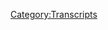 {{Transcript
    | title         = [[358: October 18, 2019]]
    | caption       = [https://knowledgefight.libsyn.com/knowledge-fight-october-18-2019 Listen to this episode on Libsyn]
    | episodeNumber = [[358: October 18, 2019|358]]
    | length        = 01:34:51
}}

{{MessageBox
    | header     = Warning: Bot Generated Content
    | text       = This transcript was automatically generated by transcription software and likely contains many mistakes and misattributions. Please check the audio for definitive quotes, attribution, and context.
    | image      = N3yvass4myg91.webp
    | imagewidth = 50px
    | id         = warning
}}

{{TranscriptBlock
    | name      = Unknown Speaker
    | timestamp = 00:00:00.000
    | text      = I'm sick of them posing as if they're the good guys, saying, we are the bad guys.
}}

{{TranscriptBlock
    | name      = Unknown Speaker
    | timestamp = 00:00:25.600
    | text      = I'm sick of them posing as if they're the good guys, saying, we are the bad guys.
}}

{{TranscriptBlock
    | name      = Unknown Speaker
    | timestamp = 00:00:30.399
    | text      = Knowledge Fight.
}}

{{TranscriptBlock
    | name      = Unknown Speaker
    | timestamp = 00:00:31.399
    | text      = Dan and George.
}}

{{TranscriptBlock
    | name      = Unknown Speaker
    | timestamp = 00:00:32.399
    | text      = Knowledge Fight.
}}

{{TranscriptBlock
    | name      = Unknown Speaker
    | timestamp = 00:00:33.399
    | text      = Rattler.
}}

{{TranscriptBlock
    | name      = Unknown Speaker
    | timestamp = 00:00:34.399
    | text      = Rattler.
}}

{{TranscriptBlock
    | name      = Unknown Speaker
    | timestamp = 00:00:35.399
    | text      = Rattler.
}}

{{TranscriptBlock
    | name      = Unknown Speaker
    | timestamp = 00:00:36.399
    | text      = Need money.
}}

{{TranscriptBlock
    | name      = Unknown Speaker
    | timestamp = 00:00:37.399
    | text      = Rattler.
}}

{{TranscriptBlock
    | name      = Unknown Speaker
    | timestamp = 00:00:38.399
    | text      = Rattler.
}}

{{TranscriptBlock
    | name      = Unknown Speaker
    | timestamp = 00:00:39.399
    | text      = Rattler.
}}

{{TranscriptBlock
    | name      = Unknown Speaker
    | timestamp = 00:00:40.399
    | text      = Andy and Kansas.
}}

{{TranscriptBlock
    | name      = Unknown Speaker
    | timestamp = 00:00:41.399
    | text      = Andy and Kansas.
}}

{{TranscriptBlock
    | name      = Unknown Speaker
    | timestamp = 00:00:42.399
    | text      = Stop it.
}}

{{TranscriptBlock
    | name      = Unknown Speaker
    | timestamp = 00:00:43.399
    | text      = Andy and Kansas.
}}

{{TranscriptBlock
    | name      = Unknown Speaker
    | timestamp = 00:00:44.399
    | text      = Andy and Kansas.
}}

{{TranscriptBlock
    | name      = Unknown Speaker
    | timestamp = 00:00:45.399
    | text      = It's time to pray.
}}

{{TranscriptBlock
    | name      = Unknown Speaker
    | timestamp = 00:00:46.399
    | text      = Andy and Kansas.
}}

{{TranscriptBlock
    | name      = Unknown Speaker
    | timestamp = 00:00:47.399
    | text      = You're on the air.
}}

{{TranscriptBlock
    | name      = Unknown Speaker
    | timestamp = 00:00:48.399
    | text      = Thanks for holding us.
}}

{{TranscriptBlock
    | name      = Unknown Speaker
    | timestamp = 00:00:49.399
    | text      = Hello, Alex.
}}

{{TranscriptBlock
    | name      = Unknown Speaker
    | timestamp = 00:00:50.399
    | text      = I'm a system caller.
}}

{{TranscriptBlock
    | name      = Unknown Speaker
    | timestamp = 00:00:51.399
    | text      = I'm a huge fan.
}}

{{TranscriptBlock
    | name      = Unknown Speaker
    | timestamp = 00:00:52.399
    | text      = I love your room.
}}

{{TranscriptBlock
    | name      = Unknown Speaker
    | timestamp = 00:00:53.399
    | text      = Knowledge Fight.
}}

{{TranscriptBlock
    | name      = Unknown Speaker
    | timestamp = 00:00:54.399
    | text      = Knowledge Fight.com.
}}

{{TranscriptBlock
    | name      = Unknown Speaker
    | timestamp = 00:00:55.399
    | text      = I love you.
}}

{{TranscriptBlock
    | name      = Unknown Speaker
    | timestamp = 00:00:56.399
    | text      = Hey, everybody.
}}

{{TranscriptBlock
    | name      = Unknown Speaker
    | timestamp = 00:00:57.399
    | text      = Welcome back to Knowledge Fight.
}}

{{TranscriptBlock
    | name      = Unknown Speaker
    | timestamp = 00:00:58.399
    | text      = I'm Dan.
}}

{{TranscriptBlock
    | name      = Unknown Speaker
    | timestamp = 00:00:59.399
    | text      = I'm Jordan.
}}

{{TranscriptBlock
    | name      = Unknown Speaker
    | timestamp = 00:01:00.399
    | text      = We're a couple dudes.
}}

{{TranscriptBlock
    | name      = Unknown Speaker
    | timestamp = 00:01:01.399
    | text      = I like to sit around, drink novelty beverages, and talk a little bit about Alex Jones.
}}

{{TranscriptBlock
    | name      = Unknown Speaker
    | timestamp = 00:01:07.159
    | text      = Indeed we are.
}}

{{TranscriptBlock
    | name      = Unknown Speaker
    | timestamp = 00:01:08.159
    | text      = Dan.
}}

{{TranscriptBlock
    | name      = Unknown Speaker
    | timestamp = 00:01:09.159
    | text      = Jordan.
}}

{{TranscriptBlock
    | name      = Unknown Speaker
    | timestamp = 00:01:10.159
    | text      = Dan.
}}

{{TranscriptBlock
    | name      = Unknown Speaker
    | timestamp = 00:01:11.159
    | text      = I think you should do it.
}}

{{TranscriptBlock
    | name      = Unknown Speaker
    | timestamp = 00:01:12.159
    | text      = Jordan.
}}

{{TranscriptBlock
    | name      = Unknown Speaker
    | timestamp = 00:01:13.159
    | text      = Nah, I think I finished first.
}}

{{TranscriptBlock
    | name      = Unknown Speaker
    | timestamp = 00:01:14.159
    | text      = My name's longer, though, so it's...
}}

{{TranscriptBlock
    | name      = Unknown Speaker
    | timestamp = 00:01:15.159
    | text      = And my name is in your name.
}}

{{TranscriptBlock
    | name      = Unknown Speaker
    | timestamp = 00:01:16.159
    | text      = It is true.
}}

{{TranscriptBlock
    | name      = Unknown Speaker
    | timestamp = 00:01:17.159
    | text      = Yes.
}}

{{TranscriptBlock
    | name      = Unknown Speaker
    | timestamp = 00:01:18.159
    | text      = I'm gonna keep bringing that up.
}}

{{TranscriptBlock
    | name      = Unknown Speaker
    | timestamp = 00:01:19.159
    | text      = Is this our question?
}}

{{TranscriptBlock
    | name      = Unknown Speaker
    | timestamp = 00:01:20.159
    | text      = Keep bringing that up obsessively.
}}

{{TranscriptBlock
    | name      = Unknown Speaker
    | timestamp = 00:01:21.159
    | text      = I think so.
}}

{{TranscriptBlock
    | name      = Unknown Speaker
    | timestamp = 00:01:22.159
    | text      = I think it's a good idea.
}}

{{TranscriptBlock
    | name      = Unknown Speaker
    | timestamp = 00:01:23.159
    | text      = Jordan.
}}

{{TranscriptBlock
    | name      = Unknown Speaker
    | timestamp = 00:01:24.159
    | text      = I think Jordan is inside Jordana, like Jordana Brewster from the Fast and Furious movies.
}}

{{TranscriptBlock
    | name      = Unknown Speaker
    | timestamp = 00:01:29.439
    | text      = I do remember Jordana Brewster.
}}

{{TranscriptBlock
    | name      = Unknown Speaker
    | timestamp = 00:01:30.439
    | text      = I thought that was from Punky Brewster.
}}

{{TranscriptBlock
    | name      = Unknown Speaker
    | timestamp = 00:01:31.439
    | text      = No.
}}

{{TranscriptBlock
    | name      = Unknown Speaker
    | timestamp = 00:01:32.439
    | text      = That's Soleil Moonfry.
}}

{{TranscriptBlock
    | name      = Unknown Speaker
    | timestamp = 00:01:33.439
    | text      = Ah, I gotcha.
}}

{{TranscriptBlock
    | name      = Unknown Speaker
    | timestamp = 00:01:34.439
    | text      = All right.
}}

{{TranscriptBlock
    | name      = Unknown Speaker
    | timestamp = 00:01:35.439
    | text      = So that's not Padgett Brewster.
}}

{{TranscriptBlock
    | name      = Unknown Speaker
    | timestamp = 00:01:36.439
    | text      = No.
}}

{{TranscriptBlock
    | name      = Unknown Speaker
    | timestamp = 00:01:37.439
    | text      = That's someone else.
}}

{{TranscriptBlock
    | name      = Unknown Speaker
    | timestamp = 00:01:38.439
    | text      = Is that your question?
}}

{{TranscriptBlock
    | name      = Unknown Speaker
    | timestamp = 00:01:39.439
    | text      = Yes, it is.
}}

{{TranscriptBlock
    | name      = Unknown Speaker
    | timestamp = 00:01:40.439
    | text      = Okay.
}}

{{TranscriptBlock
    | name      = Unknown Speaker
    | timestamp = 00:01:41.439
    | text      = Who's Padgett Brewster?
}}

{{TranscriptBlock
    | name      = Unknown Speaker
    | timestamp = 00:01:42.439
    | text      = I'm joking.
}}

{{TranscriptBlock
    | name      = Unknown Speaker
    | timestamp = 00:01:43.439
    | text      = I love Padgett Brewster.
}}

{{TranscriptBlock
    | name      = Unknown Speaker
    | timestamp = 00:01:44.439
    | text      = Fantastic.
}}

{{TranscriptBlock
    | name      = Unknown Speaker
    | timestamp = 00:01:45.439
    | text      = She was in The Thrilling Adventure Hour.
}}

{{TranscriptBlock
    | name      = Unknown Speaker
    | timestamp = 00:01:47.040
    | text      = Yes.
}}

{{TranscriptBlock
    | name      = Unknown Speaker
    | timestamp = 00:01:48.040
    | text      = She's perfect.
}}

{{TranscriptBlock
    | name      = Unknown Speaker
    | timestamp = 00:01:49.040
    | text      = She was in Andy Richter Controls the Universe.
}}

{{TranscriptBlock
    | name      = Unknown Speaker
    | timestamp = 00:01:50.439
    | text      = Great.
}}

{{TranscriptBlock
    | name      = Unknown Speaker
    | timestamp = 00:01:51.439
    | text      = Come on, Dan.
}}

{{TranscriptBlock
    | name      = Unknown Speaker
    | timestamp = 00:01:52.439
    | text      = So you've asked yourself a question.
}}

{{TranscriptBlock
    | name      = Unknown Speaker
    | timestamp = 00:01:53.439
    | text      = Anyways, Dan, quick question.
}}

{{TranscriptBlock
    | name      = Unknown Speaker
    | timestamp = 00:01:55.760
    | text      = I was thinking about this because of news of the day.
}}

{{TranscriptBlock
    | name      = Unknown Speaker
    | timestamp = 00:01:59.560
    | text      = Have you ever had a conflict of interest?
}}

{{TranscriptBlock
    | name      = Unknown Speaker
    | timestamp = 00:02:02.760
    | text      = Have you ever been in a position to have a conflict of interest?
}}

{{TranscriptBlock
    | name      = Unknown Speaker
    | timestamp = 00:02:05.239
    | text      = Do you know what I'm saying?
}}

{{TranscriptBlock
    | name      = Unknown Speaker
    | timestamp = 00:02:06.239
    | text      = The most I can think is like when I used to manage a movie theater back in my younger
}}

{{TranscriptBlock
    | name      = Unknown Speaker
    | timestamp = 00:02:10.319
    | text      = days, I was friends with some of the employees.
}}

{{TranscriptBlock
    | name      = Unknown Speaker
    | timestamp = 00:02:13.439
    | text      = And so I think there's probably a bit of a conflict of interest there.
}}

{{TranscriptBlock
    | name      = Unknown Speaker
    | timestamp = 00:02:16.560
    | text      = It's tough to discipline people who are your subordinates, but at the same time you might
}}

{{TranscriptBlock
    | name      = Unknown Speaker
    | timestamp = 00:02:22.120
    | text      = have to write somebody up who's your friend.
}}

{{TranscriptBlock
    | name      = Unknown Speaker
    | timestamp = 00:02:24.800
    | text      = Or at least there's friendly relations.
}}

{{TranscriptBlock
    | name      = Unknown Speaker
    | timestamp = 00:02:27.039
    | text      = Because I was a concessionist and then a projectionist alongside these people and then got promoted
}}

{{TranscriptBlock
    | name      = Unknown Speaker
    | timestamp = 00:02:32.520
    | text      = to manager.
}}

{{TranscriptBlock
    | name      = Unknown Speaker
    | timestamp = 00:02:33.520
    | text      = Right, right, right.
}}

{{TranscriptBlock
    | name      = Unknown Speaker
    | timestamp = 00:02:34.520
    | text      = And so two weeks ago, I was just...
}}

{{TranscriptBlock
    | name      = Unknown Speaker
    | timestamp = 00:02:37.120
    | text      = So the tension between labor and management soon became very real for you.
}}

{{TranscriptBlock
    | name      = Unknown Speaker
    | timestamp = 00:02:40.599
    | text      = It never really got that bad.
}}

{{TranscriptBlock
    | name      = Unknown Speaker
    | timestamp = 00:02:42.199
    | text      = It was a movie theater in small town.
}}

{{TranscriptBlock
    | name      = Unknown Speaker
    | timestamp = 00:02:45.319
    | text      = There was never a crisis of conflict of interest.
}}

{{TranscriptBlock
    | name      = Unknown Speaker
    | timestamp = 00:02:48.719
    | text      = But certainly I think I'm a 35-year-old man now.
}}

{{TranscriptBlock
    | name      = Unknown Speaker
    | timestamp = 00:02:52.159
    | text      = I can look back on how I behaved as a 19-year-old movie theater manager, and I can say I probably
}}

{{TranscriptBlock
    | name      = Unknown Speaker
    | timestamp = 00:02:58.439
    | text      = was far more lenient.
}}

{{TranscriptBlock
    | name      = Unknown Speaker
    | timestamp = 00:03:00.120
    | text      = I probably treated people differently, let's say.
}}

{{TranscriptBlock
    | name      = Unknown Speaker
    | timestamp = 00:03:03.139
    | text      = People I liked and were my friends.
}}

{{TranscriptBlock
    | name      = Unknown Speaker
    | timestamp = 00:03:04.139
    | text      = Due to a conflict of interest, perhaps.
}}

{{TranscriptBlock
    | name      = Unknown Speaker
    | timestamp = 00:03:05.680
    | text      = Yeah, probably.
}}

{{TranscriptBlock
    | name      = Unknown Speaker
    | timestamp = 00:03:06.680
    | text      = I never got to an abusive authority, never fired anybody or did anything like that just
}}

{{TranscriptBlock
    | name      = Unknown Speaker
    | timestamp = 00:03:12.159
    | text      = because I didn't like somebody.
}}

{{TranscriptBlock
    | name      = Unknown Speaker
    | timestamp = 00:03:13.740
    | text      = But I probably was ruder.
}}

{{TranscriptBlock
    | name      = Unknown Speaker
    | timestamp = 00:03:15.560
    | text      = Yeah, well, I mean, yeah.
}}

{{TranscriptBlock
    | name      = Unknown Speaker
    | timestamp = 00:03:17.560
    | text      = You were Stanford Prisoning Experimented, I suppose.
}}

{{TranscriptBlock
    | name      = Unknown Speaker
    | timestamp = 00:03:21.199
    | text      = Something along those lines.
}}

{{TranscriptBlock
    | name      = Unknown Speaker
    | timestamp = 00:03:22.199
    | text      = It was a weird period of time.
}}

{{TranscriptBlock
    | name      = Unknown Speaker
    | timestamp = 00:03:23.939
    | text      = The idea that three people who weren't even out of college age were running an entire
}}

{{TranscriptBlock
    | name      = Unknown Speaker
    | timestamp = 00:03:30.500
    | text      = theater without a general manager for at least a couple month stretch of time.
}}

{{TranscriptBlock
    | name      = Unknown Speaker
    | timestamp = 00:03:36.080
    | text      = That's very funny.
}}

{{TranscriptBlock
    | name      = Unknown Speaker
    | timestamp = 00:03:37.080
    | text      = Yeah, it was bizarre.
}}

{{TranscriptBlock
    | name      = Unknown Speaker
    | timestamp = 00:03:38.080
    | text      = That's weird.
}}

{{TranscriptBlock
    | name      = Unknown Speaker
    | timestamp = 00:03:39.080
    | text      = But we did the best we could, and it didn't go out of business, so that's great.
}}

{{TranscriptBlock
    | name      = Unknown Speaker
    | timestamp = 00:03:41.080
    | text      = You guys are hiring ad firms and trying to get Don Draper pitching you sit?
}}

{{TranscriptBlock
    | name      = Unknown Speaker
    | timestamp = 00:03:45.759
    | text      = I mean, not far off.
}}

{{TranscriptBlock
    | name      = Unknown Speaker
    | timestamp = 00:03:48.039
    | text      = Certainly not that high level.
}}

{{TranscriptBlock
    | name      = Unknown Speaker
    | timestamp = 00:03:49.039
    | text      = A lot of those decisions were probably made at corporate levels.
}}

{{TranscriptBlock
    | name      = Unknown Speaker
    | timestamp = 00:03:52.039
    | text      = But in terms of like, you know, reordering supplies and like putting in work orders.
}}

{{TranscriptBlock
    | name      = Unknown Speaker
    | timestamp = 00:03:56.759
    | text      = Really?
}}

{{TranscriptBlock
    | name      = Unknown Speaker
    | timestamp = 00:03:57.759
    | text      = Yeah, scheduling movies, renting the films from the companies to play in the...
}}

{{TranscriptBlock
    | name      = Unknown Speaker
    | timestamp = 00:04:02.360
    | text      = Yeah, there was a lot of admin.
}}

{{TranscriptBlock
    | name      = Unknown Speaker
    | timestamp = 00:04:04.360
    | text      = Were they trying to soft close that movie theater?
}}

{{TranscriptBlock
    | name      = Unknown Speaker
    | timestamp = 00:04:06.759
    | text      = They might have been.
}}

{{TranscriptBlock
    | name      = Unknown Speaker
    | timestamp = 00:04:07.759
    | text      = Let's see if they fuck it up enough where we can just burn it down for insurance.
}}

{{TranscriptBlock
    | name      = Unknown Speaker
    | timestamp = 00:04:10.759
    | text      = Low key, they might have been.
}}

{{TranscriptBlock
    | name      = Unknown Speaker
    | timestamp = 00:04:12.919
    | text      = But they failed.
}}

{{TranscriptBlock
    | name      = Unknown Speaker
    | timestamp = 00:04:13.919
    | text      = Take that.
}}

{{TranscriptBlock
    | name      = Unknown Speaker
    | timestamp = 00:04:14.919
    | text      = Rose to the challenge.
}}

{{TranscriptBlock
    | name      = Unknown Speaker
    | timestamp = 00:04:16.480
    | text      = Take that.
}}

{{TranscriptBlock
    | name      = Unknown Speaker
    | timestamp = 00:04:17.480
    | text      = We had one last dance off to save the theater.
}}

{{TranscriptBlock
    | name      = Unknown Speaker
    | timestamp = 00:04:19.639
    | text      = I guess the other conflict of interest was I hated corporate.
}}

{{TranscriptBlock
    | name      = Unknown Speaker
    | timestamp = 00:04:23.800
    | text      = That's not a conflict of interest.
}}

{{TranscriptBlock
    | name      = Unknown Speaker
    | timestamp = 00:04:25.040
    | text      = No, that's pretty consistent between middle management positions.
}}

{{TranscriptBlock
    | name      = Unknown Speaker
    | timestamp = 00:04:28.399
    | text      = I think that's normal.
}}

{{TranscriptBlock
    | name      = Unknown Speaker
    | timestamp = 00:04:29.399
    | text      = Yeah.
}}

{{TranscriptBlock
    | name      = Unknown Speaker
    | timestamp = 00:04:30.399
    | text      = So I know a little bit about conflicts of interest and a ton about Alex Jones.
}}

{{TranscriptBlock
    | name      = Unknown Speaker
    | timestamp = 00:04:34.279
    | text      = And I don't know anything about either, Dan.
}}

{{TranscriptBlock
    | name      = Unknown Speaker
    | timestamp = 00:04:36.160
    | text      = And that is the rub of the show.
}}

{{TranscriptBlock
    | name      = Unknown Speaker
    | timestamp = 00:04:38.839
    | text      = Indeed.
}}

{{TranscriptBlock
    | name      = Unknown Speaker
    | timestamp = 00:04:39.839
    | text      = Today, Jordan, I have a little bit of an apology, maybe.
}}

{{TranscriptBlock
    | name      = Unknown Speaker
    | timestamp = 00:04:43.540
    | text      = I'm not entirely sure if it qualifies as an apology, but we got to...
}}

{{TranscriptBlock
    | name      = Unknown Speaker
    | timestamp = 00:04:48.360
    | text      = I don't feel great that we have three present day episodes in a row.
}}

{{TranscriptBlock
    | name      = Unknown Speaker
    | timestamp = 00:04:51.360
    | text      = We're coming in with a 2019 episode and I should give an explanation for that because
}}

{{TranscriptBlock
    | name      = Unknown Speaker
    | timestamp = 00:04:56.279
    | text      = everybody likes it when I'm dumb.
}}

{{TranscriptBlock
    | name      = Unknown Speaker
    | timestamp = 00:04:58.759
    | text      = What are you talking about?
}}

{{TranscriptBlock
    | name      = Unknown Speaker
    | timestamp = 00:04:59.759
    | text      = You're losing your mind.
}}

{{TranscriptBlock
    | name      = Unknown Speaker
    | timestamp = 00:05:00.839
    | text      = It's fun to celebrate when I do something dumb.
}}

{{TranscriptBlock
    | name      = Unknown Speaker
    | timestamp = 00:05:03.079
    | text      = Dan, 95% of the time you apologize, you should not be apologizing.
}}

{{TranscriptBlock
    | name      = Unknown Speaker
    | timestamp = 00:05:06.360
    | text      = I had it in my mind that the last 2013 episode that we had done was the 19th.
}}

{{TranscriptBlock
    | name      = Unknown Speaker
    | timestamp = 00:05:12.519
    | text      = So when I sat down to prepare what would have been today's episode, I accidentally did the
}}

{{TranscriptBlock
    | name      = Unknown Speaker
    | timestamp = 00:05:17.959
    | text      = day after that.
}}

{{TranscriptBlock
    | name      = Unknown Speaker
    | timestamp = 00:05:19.600
    | text      = Right.
}}

{{TranscriptBlock
    | name      = Unknown Speaker
    | timestamp = 00:05:20.600
    | text      = So...
}}

{{TranscriptBlock
    | name      = Unknown Speaker
    | timestamp = 00:05:21.600
    | text      = Running two hours of my time.
}}

{{TranscriptBlock
    | name      = Unknown Speaker
    | timestamp = 00:05:24.120
    | text      = Maybe.
}}

{{TranscriptBlock
    | name      = Unknown Speaker
    | timestamp = 00:05:25.120
    | text      = Not even.
}}

{{TranscriptBlock
    | name      = Unknown Speaker
    | timestamp = 00:05:27.259
    | text      = So I had prepared the wrong episode.
}}

{{TranscriptBlock
    | name      = Unknown Speaker
    | timestamp = 00:05:28.959
    | text      = So obviously when it came time to record, we did not have the right episode ready.
}}

{{TranscriptBlock
    | name      = Unknown Speaker
    | timestamp = 00:05:34.540
    | text      = So we jump into the present day, which we've got ready for you.
}}

{{TranscriptBlock
    | name      = Unknown Speaker
    | timestamp = 00:05:38.519
    | text      = And we'll be going over October 18th, 2019, which is Friday of last week.
}}

{{TranscriptBlock
    | name      = Unknown Speaker
    | timestamp = 00:05:42.680
    | text      = Good year.
}}

{{TranscriptBlock
    | name      = Unknown Speaker
    | timestamp = 00:05:43.680
    | text      = Real fun time.
}}

{{TranscriptBlock
    | name      = Unknown Speaker
    | timestamp = 00:05:44.680
    | text      = One of the reasons I chose this date to look into and to check was because the night before
}}

{{TranscriptBlock
    | name      = Unknown Speaker
    | timestamp = 00:05:49.920
    | text      = the 17th, Thursday, was the night that Donald Trump was in Dallas for his rally.
}}

{{TranscriptBlock
    | name      = Unknown Speaker
    | timestamp = 00:05:57.259
    | text      = And Alex Jones was on scene.
}}

{{TranscriptBlock
    | name      = Unknown Speaker
    | timestamp = 00:05:59.040
    | text      = Oh no.
}}

{{TranscriptBlock
    | name      = Unknown Speaker
    | timestamp = 00:06:00.040
    | text      = He attended the rally.
}}

{{TranscriptBlock
    | name      = Unknown Speaker
    | timestamp = 00:06:02.160
    | text      = So I figured Alex would have some weird nonsense to get into.
}}

{{TranscriptBlock
    | name      = Unknown Speaker
    | timestamp = 00:06:05.879
    | text      = And he does not disappoint.
}}

{{TranscriptBlock
    | name      = Unknown Speaker
    | timestamp = 00:06:07.040
    | text      = He's pretty messy.
}}

{{TranscriptBlock
    | name      = Unknown Speaker
    | timestamp = 00:06:08.600
    | text      = Alright, good.
}}

{{TranscriptBlock
    | name      = Unknown Speaker
    | timestamp = 00:06:09.600
    | text      = So we'll get to that in just a moment, but first we gotta take a moment to say thank
}}

{{TranscriptBlock
    | name      = Unknown Speaker
    | timestamp = 00:06:12.519
    | text      = you to some people who have signed up and are supporting the show.
}}

{{TranscriptBlock
    | name      = Unknown Speaker
    | timestamp = 00:06:15.279
    | text      = So first of all, I apologize in advance, I'm probably mispronouncing this, but I think
}}

{{TranscriptBlock
    | name      = Unknown Speaker
    | timestamp = 00:06:19.879
    | text      = it's name N-A-I-M-H. Thank you so much.
}}

{{TranscriptBlock
    | name      = Unknown Speaker
    | timestamp = 00:06:24.000
    | text      = You are now a policy wonk.
}}

{{TranscriptBlock
    | name      = Unknown Speaker
    | timestamp = 00:06:25.560
    | text      = I'm a policy wonk.
}}

{{TranscriptBlock
    | name      = Unknown Speaker
    | timestamp = 00:06:26.560
    | text      = Thank you, name.
}}

{{TranscriptBlock
    | name      = Unknown Speaker
    | timestamp = 00:06:27.560
    | text      = Thank you, name.
}}

{{TranscriptBlock
    | name      = Unknown Speaker
    | timestamp = 00:06:28.560
    | text      = Next, Tom.
}}

{{TranscriptBlock
    | name      = Unknown Speaker
    | timestamp = 00:06:29.920
    | text      = Thank you so much.
}}

{{TranscriptBlock
    | name      = Unknown Speaker
    | timestamp = 00:06:30.920
    | text      = You are now a policy wonk.
}}

{{TranscriptBlock
    | name      = Unknown Speaker
    | timestamp = 00:06:32.040
    | text      = I'm a policy wonk.
}}

{{TranscriptBlock
    | name      = Unknown Speaker
    | timestamp = 00:06:33.040
    | text      = Thank you, Tom.
}}

{{TranscriptBlock
    | name      = Unknown Speaker
    | timestamp = 00:06:34.040
    | text      = Thanks, Tom.
}}

{{TranscriptBlock
    | name      = Unknown Speaker
    | timestamp = 00:06:35.040
    | text      = Next, Brendan.
}}

{{TranscriptBlock
    | name      = Unknown Speaker
    | timestamp = 00:06:36.040
    | text      = Thank you so much.
}}

{{TranscriptBlock
    | name      = Unknown Speaker
    | timestamp = 00:06:37.040
    | text      = You are now a policy wonk.
}}

{{TranscriptBlock
    | name      = Unknown Speaker
    | timestamp = 00:06:38.040
    | text      = I'm a policy wonk.
}}

{{TranscriptBlock
    | name      = Unknown Speaker
    | timestamp = 00:06:39.040
    | text      = Thank you, Brendan.
}}

{{TranscriptBlock
    | name      = Unknown Speaker
    | timestamp = 00:06:40.040
    | text      = Next, Nicholas.
}}

{{TranscriptBlock
    | name      = Unknown Speaker
    | timestamp = 00:06:41.040
    | text      = Thank you so much.
}}

{{TranscriptBlock
    | name      = Unknown Speaker
    | timestamp = 00:06:42.040
    | text      = You are now a policy wonk.
}}

{{TranscriptBlock
    | name      = Unknown Speaker
    | timestamp = 00:06:43.639
    | text      = I'm a policy wonk.
}}

{{TranscriptBlock
    | name      = Unknown Speaker
    | timestamp = 00:06:44.639
    | text      = Thank you, Nicky.
}}

{{TranscriptBlock
    | name      = Unknown Speaker
    | timestamp = 00:06:45.639
    | text      = Thanks, Nicholas.
}}

{{TranscriptBlock
    | name      = Unknown Speaker
    | timestamp = 00:06:46.639
    | text      = Nicky.
}}

{{TranscriptBlock
    | name      = Unknown Speaker
    | timestamp = 00:06:47.639
    | text      = Don't.
}}

{{TranscriptBlock
    | name      = Unknown Speaker
    | timestamp = 00:06:48.639
    | text      = You don't know him.
}}

{{TranscriptBlock
    | name      = Unknown Speaker
    | timestamp = 00:06:49.639
    | text      = No, I don't.
}}

{{TranscriptBlock
    | name      = Unknown Speaker
    | timestamp = 00:06:50.639
    | text      = Or her.
}}

{{TranscriptBlock
    | name      = Unknown Speaker
    | timestamp = 00:06:51.639
    | text      = No, it's true.
}}

{{TranscriptBlock
    | name      = Unknown Speaker
    | timestamp = 00:06:52.639
    | text      = Next, Matt.
}}

{{TranscriptBlock
    | name      = Unknown Speaker
    | timestamp = 00:06:53.639
    | text      = Thank you so much.
}}

{{TranscriptBlock
    | name      = Unknown Speaker
    | timestamp = 00:06:54.639
    | text      = You are now a policy wonk.
}}

{{TranscriptBlock
    | name      = Unknown Speaker
    | timestamp = 00:06:55.639
    | text      = I'm a policy wonk.
}}

{{TranscriptBlock
    | name      = Unknown Speaker
    | timestamp = 00:06:56.639
    | text      = Thank you, Matt.
}}

{{TranscriptBlock
    | name      = Unknown Speaker
    | timestamp = 00:06:57.639
    | text      = And finally, I'd like to say thank you to somebody who joined up on an elevated level.
}}

{{TranscriptBlock
    | name      = Unknown Speaker
    | timestamp = 00:06:59.720
    | text      = We appreciate that very much.
}}

{{TranscriptBlock
    | name      = Unknown Speaker
    | timestamp = 00:07:01.279
    | text      = So Jonathan G, thank you so much.
}}

{{TranscriptBlock
    | name      = Unknown Speaker
    | timestamp = 00:07:03.439
    | text      = You are now a technocrat.
}}

{{TranscriptBlock
    | name      = Unknown Speaker
    | timestamp = 00:07:05.079
    | text      = I'm a policy wonk.
}}

{{TranscriptBlock
    | name      = Unknown Speaker
    | timestamp = 00:07:06.079
    | text      = Crikey, mate.
}}

{{TranscriptBlock
    | name      = Unknown Speaker
    | timestamp = 00:07:07.079
    | text      = That's fantastic.
}}

{{TranscriptBlock
    | name      = Unknown Speaker
    | timestamp = 00:07:08.079
    | text      = Have yourself a brew.
}}

{{TranscriptBlock
    | name      = Unknown Speaker
    | timestamp = 00:07:09.079
    | text      = How's your 401k doing, bro?
}}

{{TranscriptBlock
    | name      = Unknown Speaker
    | timestamp = 00:07:11.079
    | text      = We got to go full tilt boogie on this, Watson, all right?
}}

{{TranscriptBlock
    | name      = Unknown Speaker
    | timestamp = 00:07:13.519
    | text      = Let's just get down to business.
}}

{{TranscriptBlock
    | name      = Unknown Speaker
    | timestamp = 00:07:14.959
    | text      = We ain't making that money off that heroin.
}}

{{TranscriptBlock
    | name      = Unknown Speaker
    | timestamp = 00:07:17.040
    | text      = Why are you pimps so good?
}}

{{TranscriptBlock
    | name      = Unknown Speaker
    | timestamp = 00:07:18.959
    | text      = My neck is freakishly large.
}}

{{TranscriptBlock
    | name      = Unknown Speaker
    | timestamp = 00:07:20.600
    | text      = I declare info war on you.
}}

{{TranscriptBlock
    | name      = Unknown Speaker
    | timestamp = 00:07:23.160
    | text      = Thank you so much, Jonathan G.
}}

{{TranscriptBlock
    | name      = Unknown Speaker
    | timestamp = 00:07:24.879
    | text      = Yes, thank you very much, Jonathan G.
}}

{{TranscriptBlock
    | name      = Unknown Speaker
    | timestamp = 00:07:27.000
    | text      = If you're out there listening, you're thinking, hey, I like this show, I like what these gents
}}

{{TranscriptBlock
    | name      = Unknown Speaker
    | timestamp = 00:07:30.680
    | text      = do.
}}

{{TranscriptBlock
    | name      = Unknown Speaker
    | timestamp = 00:07:31.680
    | text      = I'd like to support their efforts in whatever this is.
}}

{{TranscriptBlock
    | name      = Unknown Speaker
    | timestamp = 00:07:34.439
    | text      = If you're feeling that way, you can do that by going to our website, knowledgefight.com,
}}

{{TranscriptBlock
    | name      = Unknown Speaker
    | timestamp = 00:07:38.279
    | text      = clicking the button that says support the show.
}}

{{TranscriptBlock
    | name      = Unknown Speaker
    | timestamp = 00:07:39.720
    | text      = We would appreciate it.
}}

{{TranscriptBlock
    | name      = Unknown Speaker
    | timestamp = 00:07:40.720
    | text      = It'd be lovely.
}}

{{TranscriptBlock
    | name      = Unknown Speaker
    | timestamp = 00:07:41.720
    | text      = You have been looking at me like I'm a little bit loopy, and I might be.
}}

{{TranscriptBlock
    | name      = Unknown Speaker
    | timestamp = 00:07:45.300
    | text      = I don't recall looking at you like that.
}}

{{TranscriptBlock
    | name      = Unknown Speaker
    | timestamp = 00:07:47.160
    | text      = Have I been looking at you like that?
}}

{{TranscriptBlock
    | name      = Unknown Speaker
    | timestamp = 00:07:48.399
    | text      = Maybe I'm just getting that sense.
}}

{{TranscriptBlock
    | name      = Unknown Speaker
    | timestamp = 00:07:49.959
    | text      = I think you're getting that sense because I might actually be a little loopy.
}}

{{TranscriptBlock
    | name      = Unknown Speaker
    | timestamp = 00:07:52.920
    | text      = I think we might both be.
}}

{{TranscriptBlock
    | name      = Unknown Speaker
    | timestamp = 00:07:54.759
    | text      = It's entirely possible.
}}

{{TranscriptBlock
    | name      = Unknown Speaker
    | timestamp = 00:07:55.759
    | text      = I had a tough night's sleep last night.
}}

{{TranscriptBlock
    | name      = Unknown Speaker
    | timestamp = 00:07:58.759
    | text      = And you yourself-
}}

{{TranscriptBlock
    | name      = Unknown Speaker
    | timestamp = 00:07:59.759
    | text      = It's been a weird few days, yeah.
}}

{{TranscriptBlock
    | name      = Unknown Speaker
    | timestamp = 00:08:01.000
    | text      = You yourself are loopy, so that'll factor in, and we're going to make it through this.
}}

{{TranscriptBlock
    | name      = Unknown Speaker
    | timestamp = 00:08:05.639
    | text      = Let's ride the lightning.
}}

{{TranscriptBlock
    | name      = Unknown Speaker
    | timestamp = 00:08:06.639
    | text      = So, Jordan, we start off today's episode here, the 18th of 2019, with Alex almost feeling
}}

{{TranscriptBlock
    | name      = Unknown Speaker
    | timestamp = 00:08:14.199
    | text      = like, yeah, impeachment's probably going to happen.
}}

{{TranscriptBlock
    | name      = Unknown Speaker
    | timestamp = 00:08:16.639
    | text      = Okay.
}}

{{TranscriptBlock
    | name      = Unknown Speaker
    | timestamp = 00:08:17.639
    | text      = All right.
}}

{{TranscriptBlock
    | name      = Unknown Speaker
    | timestamp = 00:08:18.639
    | text      = Sure.
}}

{{TranscriptBlock
    | name      = Unknown Speaker
    | timestamp = 00:08:19.639
    | text      = Fine.
}}

{{TranscriptBlock
    | name      = Unknown Speaker
    | timestamp = 00:08:20.639
    | text      = So if it's going to happen, we, by we, he means his weirdo friends, have to start dealing
}}

{{TranscriptBlock
    | name      = Unknown Speaker
    | timestamp = 00:08:27.040
    | text      = with what happens next.
}}

{{TranscriptBlock
    | name      = Unknown Speaker
    | timestamp = 00:08:28.639
    | text      = I don't want to know what he thinks- They are definitely trying to remove the president
}}

{{TranscriptBlock
    | name      = Unknown Speaker
    | timestamp = 00:08:35.039
    | text      = right now.
}}

{{TranscriptBlock
    | name      = Unknown Speaker
    | timestamp = 00:08:36.039
    | text      = Yeah, no shit.
}}

{{TranscriptBlock
    | name      = Unknown Speaker
    | timestamp = 00:08:37.039
    | text      = And we have to talk about the aftermath of what will happen if they're able to successfully
}}

{{TranscriptBlock
    | name      = Unknown Speaker
    | timestamp = 00:08:41.639
    | text      = remove him.
}}

{{TranscriptBlock
    | name      = Unknown Speaker
    | timestamp = 00:08:42.639
    | text      = A lot of nationalistic conservatives and Christians and libertarians think that President Trump
}}

{{TranscriptBlock
    | name      = Unknown Speaker
    | timestamp = 00:08:48.679
    | text      = is invincible.
}}

{{TranscriptBlock
    | name      = Unknown Speaker
    | timestamp = 00:08:49.679
    | text      = And I have to tell you, if you believe that, I think you're living in a bubble.
}}

{{TranscriptBlock
    | name      = Unknown Speaker
    | timestamp = 00:08:54.320
    | text      = We're going to open the phones up on that subject today.
}}

{{TranscriptBlock
    | name      = Unknown Speaker
    | timestamp = 00:08:56.480
    | text      = Who are you?
}}

{{TranscriptBlock
    | name      = Unknown Speaker
    | timestamp = 00:08:57.480
    | text      = I understand why Matt Drudge is running a lot of stories that show Trump in danger because
}}

{{TranscriptBlock
    | name      = Unknown Speaker
    | timestamp = 00:09:03.600
    | text      = Trump is in danger.
}}

{{TranscriptBlock
    | name      = Unknown Speaker
    | timestamp = 00:09:05.100
    | text      = So you can see Alex has now started to recognize the shift in Drudge's coverage.
}}

{{TranscriptBlock
    | name      = Unknown Speaker
    | timestamp = 00:09:10.559
    | text      = How dare you acknowledge reality?
}}

{{TranscriptBlock
    | name      = Unknown Speaker
    | timestamp = 00:09:13.799
    | text      = How dare you?
}}

{{TranscriptBlock
    | name      = Unknown Speaker
    | timestamp = 00:09:14.960
    | text      = Don't say that.
}}

{{TranscriptBlock
    | name      = Unknown Speaker
    | timestamp = 00:09:15.960
    | text      = This is like breaking the fourth wall.
}}

{{TranscriptBlock
    | name      = Unknown Speaker
    | timestamp = 00:09:17.299
    | text      = Don't say that.
}}

{{TranscriptBlock
    | name      = Unknown Speaker
    | timestamp = 00:09:18.299
    | text      = He's not recognizing reality.
}}

{{TranscriptBlock
    | name      = Unknown Speaker
    | timestamp = 00:09:19.759
    | text      = In a sense, too much too close to hope.
}}

{{TranscriptBlock
    | name      = Unknown Speaker
    | timestamp = 00:09:22.759
    | text      = No, because what he's doing is he's saying that Drudge is running these stories in order
}}

{{TranscriptBlock
    | name      = Unknown Speaker
    | timestamp = 00:09:27.179
    | text      = to wake up Trump.
}}

{{TranscriptBlock
    | name      = Unknown Speaker
    | timestamp = 00:09:28.779
    | text      = So he's still living in a little bit of a delusional...
}}

{{TranscriptBlock
    | name      = Unknown Speaker
    | timestamp = 00:09:32.000
    | text      = Naturally.
}}

{{TranscriptBlock
    | name      = Unknown Speaker
    | timestamp = 00:09:33.000
    | text      = Yeah.
}}

{{TranscriptBlock
    | name      = Unknown Speaker
    | timestamp = 00:09:34.000
    | text      = He's still trying to hedge it as like, Drudge is still 100% on the team.
}}

{{TranscriptBlock
    | name      = Unknown Speaker
    | timestamp = 00:09:39.179
    | text      = Don't worry about it.
}}

{{TranscriptBlock
    | name      = Unknown Speaker
    | timestamp = 00:09:40.179
    | text      = Yeah, yeah, yeah.
}}

{{TranscriptBlock
    | name      = Unknown Speaker
    | timestamp = 00:09:41.179
    | text      = When he has no idea what's going on.
}}

{{TranscriptBlock
    | name      = Unknown Speaker
    | timestamp = 00:09:42.179
    | text      = And no one does.
}}

{{TranscriptBlock
    | name      = Unknown Speaker
    | timestamp = 00:09:43.179
    | text      = That's why all of these right wing blogs and publications are going through their motions
}}

{{TranscriptBlock
    | name      = Unknown Speaker
    | timestamp = 00:09:47.840
    | text      = of like, have we lost our guy?
}}

{{TranscriptBlock
    | name      = Unknown Speaker
    | timestamp = 00:09:49.639
    | text      = Yeah, yeah, yeah.
}}

{{TranscriptBlock
    | name      = Unknown Speaker
    | timestamp = 00:09:50.639
    | text      = Is Drudge turning?
}}

{{TranscriptBlock
    | name      = Unknown Speaker
    | timestamp = 00:09:52.039
    | text      = Who cares?
}}

{{TranscriptBlock
    | name      = Unknown Speaker
    | timestamp = 00:09:53.759
    | text      = Anyway, if you think that Trump is invincible, you live in a damn bubble.
}}

{{TranscriptBlock
    | name      = Unknown Speaker
    | timestamp = 00:09:57.440
    | text      = You're right.
}}

{{TranscriptBlock
    | name      = Unknown Speaker
    | timestamp = 00:09:58.440
    | text      = I agree.
}}

{{TranscriptBlock
    | name      = Unknown Speaker
    | timestamp = 00:09:59.440
    | text      = And Alex has lived in that bubble for quite a while.
}}

{{TranscriptBlock
    | name      = Unknown Speaker
    | timestamp = 00:10:00.440
    | text      = I was going to say, he's lived exactly in that bubble for a long time.
}}

{{TranscriptBlock
    | name      = Unknown Speaker
    | timestamp = 00:10:03.639
    | text      = He later gives one example of a person who he thinks thinks Trump is invincible.
}}

{{TranscriptBlock
    | name      = Unknown Speaker
    | timestamp = 00:10:08.879
    | text      = And stares into a mirror for a while and then just lets it go.
}}

{{TranscriptBlock
    | name      = Unknown Speaker
    | timestamp = 00:10:11.799
    | text      = I'll give you one hint about who this person is.
}}

{{TranscriptBlock
    | name      = Unknown Speaker
    | timestamp = 00:10:14.360
    | text      = Oh, God.
}}

{{TranscriptBlock
    | name      = Unknown Speaker
    | timestamp = 00:10:15.440
    | text      = He was dating a Nazi.
}}

{{TranscriptBlock
    | name      = Unknown Speaker
    | timestamp = 00:10:17.480
    | text      = Uh...
}}

{{TranscriptBlock
    | name      = Unknown Speaker
    | timestamp = 00:10:18.480
    | text      = Sandra Bullock?
}}

{{TranscriptBlock
    | name      = Unknown Speaker
    | timestamp = 00:10:19.480
    | text      = Hey, now.
}}

{{TranscriptBlock
    | name      = Unknown Speaker
    | timestamp = 00:10:20.480
    | text      = Jesse James.
}}

{{TranscriptBlock
    | name      = Unknown Speaker
    | timestamp = 00:10:21.480
    | text      = Jesse James is apparently, he thinks that Trump is invincible.
}}

{{TranscriptBlock
    | name      = Unknown Speaker
    | timestamp = 00:10:26.519
    | text      = Okay.
}}

{{TranscriptBlock
    | name      = Unknown Speaker
    | timestamp = 00:10:27.519
    | text      = So that's good.
}}

{{TranscriptBlock
    | name      = Unknown Speaker
    | timestamp = 00:10:28.519
    | text      = All right.
}}

{{TranscriptBlock
    | name      = Unknown Speaker
    | timestamp = 00:10:29.519
    | text      = Jesse James apparently lives in a bubble by the transitive property of Alex's words.
}}

{{TranscriptBlock
    | name      = Unknown Speaker
    | timestamp = 00:10:35.799
    | text      = And you know, a lot of conservatives live in bubbles, but you know who doesn't?
}}

{{TranscriptBlock
    | name      = Unknown Speaker
    | timestamp = 00:10:40.639
    | text      = Alex's audience.
}}

{{TranscriptBlock
    | name      = Unknown Speaker
    | timestamp = 00:10:41.639
    | text      = How dare you?
}}

{{TranscriptBlock
    | name      = Unknown Speaker
    | timestamp = 00:10:42.639
    | text      = A lot of conservatives live in their own bubble.
}}

{{TranscriptBlock
    | name      = Unknown Speaker
    | timestamp = 00:10:46.879
    | text      = Not as much as leftists do.
}}

{{TranscriptBlock
    | name      = Unknown Speaker
    | timestamp = 00:10:52.480
    | text      = They live in a insane asylum bubble.
}}

{{TranscriptBlock
    | name      = Unknown Speaker
    | timestamp = 00:10:56.399
    | text      = But they do live in their own bubble and you need to get outside of that bubble sometimes.
}}

{{TranscriptBlock
    | name      = Unknown Speaker
    | timestamp = 00:11:02.279
    | text      = And I know our listeners do.
}}

{{TranscriptBlock
    | name      = Unknown Speaker
    | timestamp = 00:11:04.639
    | text      = That's why we're activists, nationalists, Christian patriots.
}}

{{TranscriptBlock
    | name      = Unknown Speaker
    | timestamp = 00:11:07.740
    | text      = Most of us.
}}

{{TranscriptBlock
    | name      = Unknown Speaker
    | timestamp = 00:11:08.740
    | text      = Yeah, that's getting out of the bubble.
}}

{{TranscriptBlock
    | name      = Unknown Speaker
    | timestamp = 00:11:09.740
    | text      = Libertarians want to be free.
}}

{{TranscriptBlock
    | name      = Unknown Speaker
    | timestamp = 00:11:10.740
    | text      = Common sense, folks.
}}

{{TranscriptBlock
    | name      = Unknown Speaker
    | timestamp = 00:11:11.740
    | text      = I'm not saying somebody's bad out there.
}}

{{TranscriptBlock
    | name      = Unknown Speaker
    | timestamp = 00:11:13.320
    | text      = They don't believe in God.
}}

{{TranscriptBlock
    | name      = Unknown Speaker
    | timestamp = 00:11:14.320
    | text      = That's your issue.
}}

{{TranscriptBlock
    | name      = Unknown Speaker
    | timestamp = 00:11:15.320
    | text      = That's your issue.
}}

{{TranscriptBlock
    | name      = Unknown Speaker
    | timestamp = 00:11:16.320
    | text      = That's literally something that he has said over and over and over again, that you are
}}

{{TranscriptBlock
    | name      = Unknown Speaker
    | timestamp = 00:11:20.799
    | text      = bad if you do not believe in God.
}}

{{TranscriptBlock
    | name      = Unknown Speaker
    | timestamp = 00:11:22.480
    | text      = Two days prior to this, he did an hour about how God is the only way to defeat the globalist.
}}

{{TranscriptBlock
    | name      = Unknown Speaker
    | timestamp = 00:11:27.639
    | text      = Right.
}}

{{TranscriptBlock
    | name      = Unknown Speaker
    | timestamp = 00:11:28.639
    | text      = He did a evangelical tent sermon.
}}

{{TranscriptBlock
    | name      = Unknown Speaker
    | timestamp = 00:11:31.919
    | text      = It's your issue.
}}

{{TranscriptBlock
    | name      = Unknown Speaker
    | timestamp = 00:11:32.919
    | text      = It's your issue.
}}

{{TranscriptBlock
    | name      = Unknown Speaker
    | timestamp = 00:11:33.919
    | text      = It's your issue.
}}

{{TranscriptBlock
    | name      = Unknown Speaker
    | timestamp = 00:11:34.919
    | text      = It's not me.
}}

{{TranscriptBlock
    | name      = Unknown Speaker
    | timestamp = 00:11:35.919
    | text      = I'm just out here.
}}

{{TranscriptBlock
    | name      = Unknown Speaker
    | timestamp = 00:11:36.919
    | text      = I'm just out here telling people to get outside their bubble, Dan.
}}

{{TranscriptBlock
    | name      = Unknown Speaker
    | timestamp = 00:11:40.000
    | text      = Me, Alex Jones.
}}

{{TranscriptBlock
    | name      = Unknown Speaker
    | timestamp = 00:11:41.279
    | text      = Also, by the way, that framing of it is even off, because it's still saying that if you
}}

{{TranscriptBlock
    | name      = Unknown Speaker
    | timestamp = 00:11:47.639
    | text      = don't have the same religious beliefs as me, that's your issue, as if to imply that's an
}}

{{TranscriptBlock
    | name      = Unknown Speaker
    | timestamp = 00:11:51.639
    | text      = issue.
}}

{{TranscriptBlock
    | name      = Unknown Speaker
    | timestamp = 00:11:52.639
    | text      = Yeah, that's an issue.
}}

{{TranscriptBlock
    | name      = Unknown Speaker
    | timestamp = 00:11:53.639
    | text      = That's your problem.
}}

{{TranscriptBlock
    | name      = Unknown Speaker
    | timestamp = 00:11:54.639
    | text      = Look, look.
}}

{{TranscriptBlock
    | name      = Unknown Speaker
    | timestamp = 00:11:55.639
    | text      = We can all work through our issues.
}}

{{TranscriptBlock
    | name      = Unknown Speaker
    | timestamp = 00:11:56.639
    | text      = Maybe you get some therapy or something like that, and you'll find your way into the Lord.
}}

{{TranscriptBlock
    | name      = Unknown Speaker
    | timestamp = 00:12:00.200
    | text      = But until then, it's just an issue.
}}

{{TranscriptBlock
    | name      = Unknown Speaker
    | timestamp = 00:12:02.279
    | text      = It's implicitly Christian supremacist.
}}

{{TranscriptBlock
    | name      = Unknown Speaker
    | timestamp = 00:12:06.279
    | text      = It's implied within the frame.
}}

{{TranscriptBlock
    | name      = Unknown Speaker
    | timestamp = 00:12:08.120
    | text      = Right, right, right.
}}

{{TranscriptBlock
    | name      = Unknown Speaker
    | timestamp = 00:12:09.279
    | text      = Which is great.
}}

{{TranscriptBlock
    | name      = Unknown Speaker
    | timestamp = 00:12:10.279
    | text      = Love it.
}}

{{TranscriptBlock
    | name      = Unknown Speaker
    | timestamp = 00:12:11.279
    | text      = Yeah.
}}

{{TranscriptBlock
    | name      = Unknown Speaker
    | timestamp = 00:12:12.279
    | text      = But look, the thing is that Trump, his rhetoric is, I mean, I don't know how you'd describe
}}

{{TranscriptBlock
    | name      = Unknown Speaker
    | timestamp = 00:12:17.279
    | text      = it, but- Vicious.
}}

{{TranscriptBlock
    | name      = Unknown Speaker
    | timestamp = 00:12:18.279
    | text      = Ooh.
}}

{{TranscriptBlock
    | name      = Unknown Speaker
    | timestamp = 00:12:19.279
    | text      = Vile.
}}

{{TranscriptBlock
    | name      = Unknown Speaker
    | timestamp = 00:12:20.279
    | text      = That's not how Alex goes.
}}

{{TranscriptBlock
    | name      = Unknown Speaker
    | timestamp = 00:12:22.279
    | text      = Billious.
}}

{{TranscriptBlock
    | name      = Unknown Speaker
    | timestamp = 00:12:23.279
    | text      = Ooh.
}}

{{TranscriptBlock
    | name      = Unknown Speaker
    | timestamp = 00:12:24.279
    | text      = Deceitful.
}}

{{TranscriptBlock
    | name      = Unknown Speaker
    | timestamp = 00:12:25.279
    | text      = Did you get Lionel's The Source?
}}

{{TranscriptBlock
    | name      = Unknown Speaker
    | timestamp = 00:12:26.279
    | text      = I'm working on it.
}}

{{TranscriptBlock
    | name      = Unknown Speaker
    | timestamp = 00:12:27.279
    | text      = What's going on here?
}}

{{TranscriptBlock
    | name      = Unknown Speaker
    | timestamp = 00:12:29.279
    | text      = Alex has a different description that he uses.
}}

{{TranscriptBlock
    | name      = Unknown Speaker
    | timestamp = 00:12:32.399
    | text      = I've supported Trump because I know he's for real, and I know he wants to reboot the nation.
}}

{{TranscriptBlock
    | name      = Unknown Speaker
    | timestamp = 00:12:38.159
    | text      = Read his golf courses.
}}

{{TranscriptBlock
    | name      = Unknown Speaker
    | timestamp = 00:12:39.159
    | text      = He's got the power to stop the censorship that's racketeering election meddling.
}}

{{TranscriptBlock
    | name      = Unknown Speaker
    | timestamp = 00:12:42.240
    | text      = He's got the power to go up to the deep state, and really, his rhetoric is basically perfect.
}}

{{TranscriptBlock
    | name      = Unknown Speaker
    | timestamp = 00:12:50.279
    | text      = You have about a 99.
}}

{{TranscriptBlock
    | name      = Unknown Speaker
    | timestamp = 00:12:52.720
    | text      = My bad.
}}

{{TranscriptBlock
    | name      = Unknown Speaker
    | timestamp = 00:12:53.720
    | text      = That's not perfect.
}}

{{TranscriptBlock
    | name      = Unknown Speaker
    | timestamp = 00:12:54.720
    | text      = And his action is about a 90.
}}

{{TranscriptBlock
    | name      = Unknown Speaker
    | timestamp = 00:12:55.720
    | text      = I mean, when you talk about pulling us out of these wars, trying to reroute the economy
}}

{{TranscriptBlock
    | name      = Unknown Speaker
    | timestamp = 00:12:59.399
    | text      = and trying to build the wall, they built quite a bit of it.
}}

{{TranscriptBlock
    | name      = Unknown Speaker
    | timestamp = 00:13:01.480
    | text      = The War Patrol asked them to replace the hundreds of miles that was basically Swiss cheese,
}}

{{TranscriptBlock
    | name      = Unknown Speaker
    | timestamp = 00:13:05.399
    | text      = like an old shot up road sign.
}}

{{TranscriptBlock
    | name      = Unknown Speaker
    | timestamp = 00:13:07.399
    | text      = You know, if somebody shot up a hundred road signs in the town and money got funded for
}}

{{TranscriptBlock
    | name      = Unknown Speaker
    | timestamp = 00:13:11.480
    | text      = new road signs, they replaced the ones that were shot up, you wouldn't say, oh, the county
}}

{{TranscriptBlock
    | name      = Unknown Speaker
    | timestamp = 00:13:15.720
    | text      = robbed everybody.
}}

{{TranscriptBlock
    | name      = Unknown Speaker
    | timestamp = 00:13:16.720
    | text      = They didn't replace one new sign because they replaced the hundred plus that were shot by
}}

{{TranscriptBlock
    | name      = Unknown Speaker
    | timestamp = 00:13:20.480
    | text      = shotguns.
}}

{{TranscriptBlock
    | name      = Unknown Speaker
    | timestamp = 00:13:21.480
    | text      = So I want to defend Trump, but he's in that position where he could really devastate them
}}

{{TranscriptBlock
    | name      = Unknown Speaker
    | timestamp = 00:13:27.720
    | text      = if he took a few more steps.
}}

{{TranscriptBlock
    | name      = Unknown Speaker
    | timestamp = 00:13:28.960
    | text      = Yeah, I feel like he did a total power grab.
}}

{{TranscriptBlock
    | name      = Unknown Speaker
    | timestamp = 00:13:31.240
    | text      = He could totally devastate the country.
}}

{{TranscriptBlock
    | name      = Unknown Speaker
    | timestamp = 00:13:33.120
    | text      = Yeah.
}}

{{TranscriptBlock
    | name      = Unknown Speaker
    | timestamp = 00:13:34.120
    | text      = He could absolutely devastate the libs if he shored up power, dissolved the Republic,
}}

{{TranscriptBlock
    | name      = Unknown Speaker
    | timestamp = 00:13:39.200
    | text      = crushing victory, absolutely put Alex back on Facebook.
}}

{{TranscriptBlock
    | name      = Unknown Speaker
    | timestamp = 00:13:42.879
    | text      = I believe that's what he's really going for, crushing victory.
}}

{{TranscriptBlock
    | name      = Unknown Speaker
    | timestamp = 00:13:45.960
    | text      = That would be.
}}

{{TranscriptBlock
    | name      = Unknown Speaker
    | timestamp = 00:13:46.960
    | text      = Oh man.
}}

{{TranscriptBlock
    | name      = Unknown Speaker
    | timestamp = 00:13:47.960
    | text      = So Alex has this interesting idea about the customs and border patrol just being like,
}}

{{TranscriptBlock
    | name      = Unknown Speaker
    | timestamp = 00:13:52.120
    | text      = we got to fix these hundred hundreds of miles of fence.
}}

{{TranscriptBlock
    | name      = Unknown Speaker
    | timestamp = 00:13:55.159
    | text      = And that's why there's no more fence being built because they're like, I know, build
}}

{{TranscriptBlock
    | name      = Unknown Speaker
    | timestamp = 00:13:59.639
    | text      = the wall.
}}

{{TranscriptBlock
    | name      = Unknown Speaker
    | timestamp = 00:14:00.639
    | text      = I know.
}}

{{TranscriptBlock
    | name      = Unknown Speaker
    | timestamp = 00:14:01.639
    | text      = Right.
}}

{{TranscriptBlock
    | name      = Unknown Speaker
    | timestamp = 00:14:02.639
    | text      = He is.
}}

{{TranscriptBlock
    | name      = Unknown Speaker
    | timestamp = 00:14:03.639
    | text      = So on August 30th, 2019, PolitiFact put out an analysis of how the old building the wall
}}

{{TranscriptBlock
    | name      = Unknown Speaker
    | timestamp = 00:14:09.159
    | text      = thing was going.
}}

{{TranscriptBlock
    | name      = Unknown Speaker
    | timestamp = 00:14:10.159
    | text      = How's it going?
}}

{{TranscriptBlock
    | name      = Unknown Speaker
    | timestamp = 00:14:11.159
    | text      = Seeing as it was one of the two main things that people chanted at Trump rallies and the
}}

{{TranscriptBlock
    | name      = Unknown Speaker
    | timestamp = 00:14:14.559
    | text      = run up to the 2016 election, it seems like this should be, you know, how it's going.
}}

{{TranscriptBlock
    | name      = Unknown Speaker
    | timestamp = 00:14:18.840
    | text      = That should be a good gauge of how effective Trump has been as president.
}}

{{TranscriptBlock
    | name      = Unknown Speaker
    | timestamp = 00:14:21.879
    | text      = Well, I mean, Hillary has been in prison for about three years now, so I assume we're doing
}}

{{TranscriptBlock
    | name      = Unknown Speaker
    | timestamp = 00:14:25.759
    | text      = great.
}}

{{TranscriptBlock
    | name      = Unknown Speaker
    | timestamp = 00:14:26.759
    | text      = I mean, that lock her up chant, that was just pandering even by Trump's admission.
}}

{{TranscriptBlock
    | name      = Unknown Speaker
    | timestamp = 00:14:30.080
    | text      = So, like, it becomes even more important to see how he's doing with the other chant.
}}

{{TranscriptBlock
    | name      = Unknown Speaker
    | timestamp = 00:14:33.960
    | text      = Yeah, the one that's real.
}}

{{TranscriptBlock
    | name      = Unknown Speaker
    | timestamp = 00:14:35.759
    | text      = Yeah.
}}

{{TranscriptBlock
    | name      = Unknown Speaker
    | timestamp = 00:14:36.759
    | text      = Kill the.
}}

{{TranscriptBlock
    | name      = Unknown Speaker
    | timestamp = 00:14:37.759
    | text      = Wait, what?
}}

{{TranscriptBlock
    | name      = Unknown Speaker
    | timestamp = 00:14:38.759
    | text      = Before Trump took office, there was about six hundred fifty four miles of, quote, primary
}}

{{TranscriptBlock
    | name      = Unknown Speaker
    | timestamp = 00:14:42.159
    | text      = barrier along the wall like fences.
}}

{{TranscriptBlock
    | name      = Unknown Speaker
    | timestamp = 00:14:44.559
    | text      = Now, three years later, no additional miles have been built.
}}

{{TranscriptBlock
    | name      = Unknown Speaker
    | timestamp = 00:14:48.799
    | text      = All that Trump has achieved is replacing approximately 60 miles of fence.
}}

{{TranscriptBlock
    | name      = Unknown Speaker
    | timestamp = 00:14:54.000
    | text      = Not these hundreds of miles that Alex is referring to that need to be replaced, but 60.
}}

{{TranscriptBlock
    | name      = Unknown Speaker
    | timestamp = 00:14:59.580
    | text      = Walls of border protection have received six point two billion dollars to supposedly build
}}

{{TranscriptBlock
    | name      = Unknown Speaker
    | timestamp = 00:15:03.600
    | text      = state of the art walls, but none of it has actually been built.
}}

{{TranscriptBlock
    | name      = Unknown Speaker
    | timestamp = 00:15:07.360
    | text      = Alex should be against this because it's an absurd level of financial malfeasance, but
}}

{{TranscriptBlock
    | name      = Unknown Speaker
    | timestamp = 00:15:11.320
    | text      = also because a lot of that money, those billions of dollars, you know where it came from?
}}

{{TranscriptBlock
    | name      = Unknown Speaker
    | timestamp = 00:15:15.960
    | text      = A lot of it came from the Treasury Forfeiture Fund.
}}

{{TranscriptBlock
    | name      = Unknown Speaker
    | timestamp = 00:15:19.080
    | text      = You know, the money that's taken from people when they're arrested or is seized by the
}}

{{TranscriptBlock
    | name      = Unknown Speaker
    | timestamp = 00:15:22.279
    | text      = IRS.
}}

{{TranscriptBlock
    | name      = Unknown Speaker
    | timestamp = 00:15:23.480
    | text      = Really thought he was super against that.
}}

{{TranscriptBlock
    | name      = Unknown Speaker
    | timestamp = 00:15:25.120
    | text      = Well, he certainly was.
}}

{{TranscriptBlock
    | name      = Unknown Speaker
    | timestamp = 00:15:26.639
    | text      = I mean, you know, oh, well.
}}

{{TranscriptBlock
    | name      = Unknown Speaker
    | timestamp = 00:15:29.480
    | text      = Strange bedfellows and such.
}}

{{TranscriptBlock
    | name      = Unknown Speaker
    | timestamp = 00:15:31.600
    | text      = What are you going to do?
}}

{{TranscriptBlock
    | name      = Unknown Speaker
    | timestamp = 00:15:32.600
    | text      = What are you going to do?
}}

{{TranscriptBlock
    | name      = Unknown Speaker
    | timestamp = 00:15:33.600
    | text      = You got to get that wall built.
}}

{{TranscriptBlock
    | name      = Unknown Speaker
    | timestamp = 00:15:34.600
    | text      = Yeah.
}}

{{TranscriptBlock
    | name      = Unknown Speaker
    | timestamp = 00:15:35.600
    | text      = As we've discussed a number of times, even if Trump wanted to make this wall, he legitimately
}}

{{TranscriptBlock
    | name      = Unknown Speaker
    | timestamp = 00:15:39.039
    | text      = couldn't.
}}

{{TranscriptBlock
    | name      = Unknown Speaker
    | timestamp = 00:15:40.039
    | text      = The border runs across a lot of private property, the owners of which have said they're not
}}

{{TranscriptBlock
    | name      = Unknown Speaker
    | timestamp = 00:15:43.720
    | text      = interested in selling or allowing a wall to be built on their property.
}}

{{TranscriptBlock
    | name      = Unknown Speaker
    | timestamp = 00:15:47.120
    | text      = So you need to have all kinds of eminent domain cases that just never would work out.
}}

{{TranscriptBlock
    | name      = Unknown Speaker
    | timestamp = 00:15:51.639
    | text      = And that's not even to mention the one hundred eighteen miles of border that's inside Big
}}

{{TranscriptBlock
    | name      = Unknown Speaker
    | timestamp = 00:15:55.279
    | text      = Bend National Park, which you could never get approval to build a wall in.
}}

{{TranscriptBlock
    | name      = Unknown Speaker
    | timestamp = 00:15:59.360
    | text      = If Alex wants to hang his hat on a guy allocating billions of dollars to fix a couple miles
}}

{{TranscriptBlock
    | name      = Unknown Speaker
    | timestamp = 00:16:03.659
    | text      = of fencing, I guess that's his prerogative.
}}

{{TranscriptBlock
    | name      = Unknown Speaker
    | timestamp = 00:16:06.120
    | text      = But I feel like if you do that, you're setting the bar insanely low.
}}

{{TranscriptBlock
    | name      = Unknown Speaker
    | timestamp = 00:16:09.000
    | text      = Like, isn't Trump supposed to be this overpowered conquering leader?
}}

{{TranscriptBlock
    | name      = Unknown Speaker
    | timestamp = 00:16:12.279
    | text      = This is sad.
}}

{{TranscriptBlock
    | name      = Unknown Speaker
    | timestamp = 00:16:13.279
    | text      = I really sad that he's considering this a victory.
}}

{{TranscriptBlock
    | name      = Unknown Speaker
    | timestamp = 00:16:15.360
    | text      = I really need there to be some sort of rhetorical referee who could just have jumped in the
}}

{{TranscriptBlock
    | name      = Unknown Speaker
    | timestamp = 00:16:20.759
    | text      = moment he said that with a whistle and just been like, moving the goalposts, remove ten
}}

{{TranscriptBlock
    | name      = Unknown Speaker
    | timestamp = 00:16:25.320
    | text      = minutes from your show.
}}

{{TranscriptBlock
    | name      = Unknown Speaker
    | timestamp = 00:16:26.320
    | text      = Foul.
}}

{{TranscriptBlock
    | name      = Unknown Speaker
    | timestamp = 00:16:27.320
    | text      = Continue.
}}

{{TranscriptBlock
    | name      = Unknown Speaker
    | timestamp = 00:16:28.320
    | text      = Yeah.
}}

{{TranscriptBlock
    | name      = Unknown Speaker
    | timestamp = 00:16:29.320
    | text      = Yeah.
}}

{{TranscriptBlock
    | name      = Unknown Speaker
    | timestamp = 00:16:30.320
    | text      = So, like I mentioned, Trump was in Dallas because he was down there to scout locations
}}

{{TranscriptBlock
    | name      = Unknown Speaker
    | timestamp = 00:16:34.840
    | text      = for the fence.
}}

{{TranscriptBlock
    | name      = Unknown Speaker
    | timestamp = 00:16:35.840
    | text      = Sure.
}}

{{TranscriptBlock
    | name      = Unknown Speaker
    | timestamp = 00:16:36.840
    | text      = I assume.
}}

{{TranscriptBlock
    | name      = Unknown Speaker
    | timestamp = 00:16:37.840
    | text      = Yeah.
}}

{{TranscriptBlock
    | name      = Unknown Speaker
    | timestamp = 00:16:38.840
    | text      = He had his rally.
}}

{{TranscriptBlock
    | name      = Unknown Speaker
    | timestamp = 00:16:39.840
    | text      = Yeah.
}}

{{TranscriptBlock
    | name      = Unknown Speaker
    | timestamp = 00:16:40.840
    | text      = And Alex was in attendance, which he speaks about in this next clip.
}}

{{TranscriptBlock
    | name      = Unknown Speaker
    | timestamp = 00:16:43.240
    | text      = We may get a few guests on briefly that were at the big Trump rally in Dallas last night
}}

{{TranscriptBlock
    | name      = Unknown Speaker
    | timestamp = 00:16:49.259
    | text      = because spoiler alert, he does not.
}}

{{TranscriptBlock
    | name      = Unknown Speaker
    | timestamp = 00:16:50.919
    | text      = Oh, OK.
}}

{{TranscriptBlock
    | name      = Unknown Speaker
    | timestamp = 00:16:51.919
    | text      = Because they're eyewitnesses to a lot of what transpired and went on.
}}

{{TranscriptBlock
    | name      = Unknown Speaker
    | timestamp = 00:16:55.279
    | text      = It was a circus and I was there.
}}

{{TranscriptBlock
    | name      = Unknown Speaker
    | timestamp = 00:16:59.720
    | text      = I did not even intend to be riding around in an armored vehicle with a turret on top.
}}

{{TranscriptBlock
    | name      = Unknown Speaker
    | timestamp = 00:17:05.599
    | text      = But the security group we were able to get through our contacts, great folks, had that
}}

{{TranscriptBlock
    | name      = Unknown Speaker
    | timestamp = 00:17:13.240
    | text      = armored vehicle as their main armored vehicle.
}}

{{TranscriptBlock
    | name      = Unknown Speaker
    | timestamp = 00:17:15.480
    | text      = OK.
}}

{{TranscriptBlock
    | name      = Unknown Speaker
    | timestamp = 00:17:16.480
    | text      = Their main armored vehicle.
}}

{{TranscriptBlock
    | name      = Unknown Speaker
    | timestamp = 00:17:17.480
    | text      = I don't know.
}}

{{TranscriptBlock
    | name      = Unknown Speaker
    | timestamp = 00:17:18.480
    | text      = I don't even care to unpack that.
}}

{{TranscriptBlock
    | name      = Unknown Speaker
    | timestamp = 00:17:20.000
    | text      = It's that's such weird way to phrase.
}}

{{TranscriptBlock
    | name      = Unknown Speaker
    | timestamp = 00:17:21.960
    | text      = Have you seen these pictures?
}}

{{TranscriptBlock
    | name      = Unknown Speaker
    | timestamp = 00:17:23.160
    | text      = Uh-uh.
}}

{{TranscriptBlock
    | name      = Unknown Speaker
    | timestamp = 00:17:24.160
    | text      = He's basically rolling around in a tank, yelling at people in a bull.
}}

{{TranscriptBlock
    | name      = Unknown Speaker
    | timestamp = 00:17:26.640
    | text      = Why would I see those pictures back to his roots?
}}

{{TranscriptBlock
    | name      = Unknown Speaker
    | timestamp = 00:17:29.640
    | text      = Part of the goddamn game is that I can't see that.
}}

{{TranscriptBlock
    | name      = Unknown Speaker
    | timestamp = 00:17:32.519
    | text      = It's very exciting to see Alex appearing, kind of like what you would expect his career
}}

{{TranscriptBlock
    | name      = Unknown Speaker
    | timestamp = 00:17:36.920
    | text      = to be based on his earlier career.
}}

{{TranscriptBlock
    | name      = Unknown Speaker
    | timestamp = 00:17:38.599
    | text      = Right.
}}

{{TranscriptBlock
    | name      = Unknown Speaker
    | timestamp = 00:17:39.599
    | text      = He likes to bother people.
}}

{{TranscriptBlock
    | name      = Unknown Speaker
    | timestamp = 00:17:40.599
    | text      = He loves the bullhorn.
}}

{{TranscriptBlock
    | name      = Unknown Speaker
    | timestamp = 00:17:41.599
    | text      = Tyranny Crusher, 74, whatever.
}}

{{TranscriptBlock
    | name      = Unknown Speaker
    | timestamp = 00:17:42.599
    | text      = Yeah.
}}

{{TranscriptBlock
    | name      = Unknown Speaker
    | timestamp = 00:17:43.599
    | text      = Yeah.
}}

{{TranscriptBlock
    | name      = Unknown Speaker
    | timestamp = 00:17:44.599
    | text      = Sixty nine, probably.
}}

{{TranscriptBlock
    | name      = Unknown Speaker
    | timestamp = 00:17:45.599
    | text      = It just makes sense.
}}

{{TranscriptBlock
    | name      = Unknown Speaker
    | timestamp = 00:17:46.599
    | text      = It fits.
}}

{{TranscriptBlock
    | name      = Unknown Speaker
    | timestamp = 00:17:47.599
    | text      = But don't feel like it's OK to be using an iteration of Tyranny Crusher in the very representation
}}

{{TranscriptBlock
    | name      = Unknown Speaker
    | timestamp = 00:17:57.200
    | text      = of Tyranny.
}}

{{TranscriptBlock
    | name      = Unknown Speaker
    | timestamp = 00:17:58.200
    | text      = Right.
}}

{{TranscriptBlock
    | name      = Unknown Speaker
    | timestamp = 00:17:59.200
    | text      = The Tyranny supporter.
}}

{{TranscriptBlock
    | name      = Unknown Speaker
    | timestamp = 00:18:00.200
    | text      = Yeah.
}}

{{TranscriptBlock
    | name      = Unknown Speaker
    | timestamp = 00:18:01.200
    | text      = Yeah.
}}

{{TranscriptBlock
    | name      = Unknown Speaker
    | timestamp = 00:18:02.200
    | text      = Yeah.
}}

{{TranscriptBlock
    | name      = Unknown Speaker
    | timestamp = 00:18:03.200
    | text      = That's everything is Orwellian.
}}

{{TranscriptBlock
    | name      = Unknown Speaker
    | timestamp = 00:18:04.200
    | text      = If he's sitting on a fucking tank at goddamn Tiananmen Square with a bullhorn, he's not
}}

{{TranscriptBlock
    | name      = Unknown Speaker
    | timestamp = 00:18:08.279
    | text      = crushing Tyranny, Dan.
}}

{{TranscriptBlock
    | name      = Unknown Speaker
    | timestamp = 00:18:09.599
    | text      = In fairness, I'm calling it a tank.
}}

{{TranscriptBlock
    | name      = Unknown Speaker
    | timestamp = 00:18:12.079
    | text      = It's not really a tank.
}}

{{TranscriptBlock
    | name      = Unknown Speaker
    | timestamp = 00:18:13.359
    | text      = It's sort of an armed armored Hummer.
}}

{{TranscriptBlock
    | name      = Unknown Speaker
    | timestamp = 00:18:15.039
    | text      = Oh, you describe.
}}

{{TranscriptBlock
    | name      = Unknown Speaker
    | timestamp = 00:18:16.039
    | text      = OK, fine.
}}

{{TranscriptBlock
    | name      = Unknown Speaker
    | timestamp = 00:18:17.039
    | text      = It's a roof.
}}

{{TranscriptBlock
    | name      = Unknown Speaker
    | timestamp = 00:18:18.039
    | text      = Functionally, it's a tech.
}}

{{TranscriptBlock
    | name      = Unknown Speaker
    | timestamp = 00:18:19.039
    | text      = Right.
}}

{{TranscriptBlock
    | name      = Unknown Speaker
    | timestamp = 00:18:20.039
    | text      = It's a tank that doesn't appear to have, like, offensive capability.
}}

{{TranscriptBlock
    | name      = Unknown Speaker
    | timestamp = 00:18:24.240
    | text      = It's got a turret.
}}

{{TranscriptBlock
    | name      = Unknown Speaker
    | timestamp = 00:18:26.240
    | text      = Well, not a turret opening.
}}

{{TranscriptBlock
    | name      = Unknown Speaker
    | timestamp = 00:18:28.240
    | text      = Oh, OK.
}}

{{TranscriptBlock
    | name      = Unknown Speaker
    | timestamp = 00:18:29.240
    | text      = Oh, OK.
}}

{{TranscriptBlock
    | name      = Unknown Speaker
    | timestamp = 00:18:30.240
    | text      = OK.
}}

{{TranscriptBlock
    | name      = Unknown Speaker
    | timestamp = 00:18:31.240
    | text      = I gotcha.
}}

{{TranscriptBlock
    | name      = Unknown Speaker
    | timestamp = 00:18:32.240
    | text      = Yeah.
}}

{{TranscriptBlock
    | name      = Unknown Speaker
    | timestamp = 00:18:33.240
    | text      = That's what he's referring to.
}}

{{TranscriptBlock
    | name      = Unknown Speaker
    | timestamp = 00:18:34.240
    | text      = Yeah.
}}

{{TranscriptBlock
    | name      = Unknown Speaker
    | timestamp = 00:18:35.240
    | text      = I'm picturing gun turret.
}}

{{TranscriptBlock
    | name      = Unknown Speaker
    | timestamp = 00:18:36.240
    | text      = Yeah, it does.
}}

{{TranscriptBlock
    | name      = Unknown Speaker
    | timestamp = 00:18:37.240
    | text      = It does have that feeling.
}}

{{TranscriptBlock
    | name      = Unknown Speaker
    | timestamp = 00:18:38.240
    | text      = It wasn't that.
}}

{{TranscriptBlock
    | name      = Unknown Speaker
    | timestamp = 00:18:39.240
    | text      = OK.
}}

{{TranscriptBlock
    | name      = Unknown Speaker
    | timestamp = 00:18:40.240
    | text      = So anyway, Alex went out to the Dallas Trump rally and there's some footage flying around
}}

{{TranscriptBlock
    | name      = Unknown Speaker
    | timestamp = 00:18:43.440
    | text      = of him yelling into a bullhorn while poking his little head out of the top of this armored
}}

{{TranscriptBlock
    | name      = Unknown Speaker
    | timestamp = 00:18:46.720
    | text      = vehicle.
}}

{{TranscriptBlock
    | name      = Unknown Speaker
    | timestamp = 00:18:47.720
    | text      = Honestly, it's sadder than anything else I can think of.
}}

{{TranscriptBlock
    | name      = Unknown Speaker
    | timestamp = 00:18:50.880
    | text      = Like, it's just near parody levels of aggressive militaristic masculinity.
}}

{{TranscriptBlock
    | name      = Unknown Speaker
    | timestamp = 00:18:54.400
    | text      = It's just...
}}

{{TranscriptBlock
    | name      = Unknown Speaker
    | timestamp = 00:18:55.400
    | text      = I'm a big strong boy.
}}

{{TranscriptBlock
    | name      = Unknown Speaker
    | timestamp = 00:18:56.400
    | text      = It comes off as really desperate.
}}

{{TranscriptBlock
    | name      = Unknown Speaker
    | timestamp = 00:18:57.400
    | text      = I'm a big strong boy.
}}

{{TranscriptBlock
    | name      = Unknown Speaker
    | timestamp = 00:18:58.400
    | text      = Everybody.
}}

{{TranscriptBlock
    | name      = Unknown Speaker
    | timestamp = 00:18:59.400
    | text      = Everybody notice me.
}}

{{TranscriptBlock
    | name      = Unknown Speaker
    | timestamp = 00:19:00.400
    | text      = I'm a big strong boy.
}}

{{TranscriptBlock
    | name      = Unknown Speaker
    | timestamp = 00:19:01.839
    | text      = So I watched the video that Alex himself put out of the bullhorning that he did.
}}

{{TranscriptBlock
    | name      = Unknown Speaker
    | timestamp = 00:19:06.119
    | text      = And there's a couple of points in that footage that I want to tell you about really quick.
}}

{{TranscriptBlock
    | name      = Unknown Speaker
    | timestamp = 00:19:09.759
    | text      = The first is that while Alex is driving around bullhorning, there are a number of people
}}

{{TranscriptBlock
    | name      = Unknown Speaker
    | timestamp = 00:19:13.359
    | text      = who are taping him with their phones.
}}

{{TranscriptBlock
    | name      = Unknown Speaker
    | timestamp = 00:19:15.559
    | text      = It's unclear if their supporters are just hoping he'll get stuck in that roof hatch
}}

{{TranscriptBlock
    | name      = Unknown Speaker
    | timestamp = 00:19:18.799
    | text      = and then they'll have a viral video on their hands.
}}

{{TranscriptBlock
    | name      = Unknown Speaker
    | timestamp = 00:19:20.960
    | text      = So good.
}}

{{TranscriptBlock
    | name      = Unknown Speaker
    | timestamp = 00:19:21.960
    | text      = It'd go viral so fast.
}}

{{TranscriptBlock
    | name      = Unknown Speaker
    | timestamp = 00:19:22.960
    | text      = However, there's one person in the shot who appears to be presenting as a real supporter.
}}

{{TranscriptBlock
    | name      = Unknown Speaker
    | timestamp = 00:19:27.859
    | text      = He's an African-American man with dreadlocks pumping his fist in the air toward Alex.
}}

{{TranscriptBlock
    | name      = Unknown Speaker
    | timestamp = 00:19:32.240
    | text      = However, if you pay close attention, that is one of Alex's new employees, a guy named
}}

{{TranscriptBlock
    | name      = Unknown Speaker
    | timestamp = 00:19:36.359
    | text      = Will Johnson, the host of Firepower, which is a show I will never learn about at all.
}}

{{TranscriptBlock
    | name      = Unknown Speaker
    | timestamp = 00:19:41.460
    | text      = In the video, Alex himself released, I have to stress that, he himself released this.
}}

{{TranscriptBlock
    | name      = Unknown Speaker
    | timestamp = 00:19:46.079
    | text      = Will Johnson is the only person who appears to be a supporter following Alex in the armored
}}

{{TranscriptBlock
    | name      = Unknown Speaker
    | timestamp = 00:19:51.160
    | text      = vehicle, giving him the fist salute.
}}

{{TranscriptBlock
    | name      = Unknown Speaker
    | timestamp = 00:19:54.180
    | text      = And he's on the payroll.
}}

{{TranscriptBlock
    | name      = Unknown Speaker
    | timestamp = 00:19:55.180
    | text      = Of course.
}}

{{TranscriptBlock
    | name      = Unknown Speaker
    | timestamp = 00:19:56.180
    | text      = So this optics is clunky.
}}

{{TranscriptBlock
    | name      = Unknown Speaker
    | timestamp = 00:19:58.400
    | text      = Huh.
}}

{{TranscriptBlock
    | name      = Unknown Speaker
    | timestamp = 00:19:59.400
    | text      = I don't, well, we don't have any African-American supporters.
}}

{{TranscriptBlock
    | name      = Unknown Speaker
    | timestamp = 00:20:03.680
    | text      = So what if we paid for one?
}}

{{TranscriptBlock
    | name      = Unknown Speaker
    | timestamp = 00:20:06.720
    | text      = But it's even less that that I'm resonating with.
}}

{{TranscriptBlock
    | name      = Unknown Speaker
    | timestamp = 00:20:10.160
    | text      = It's the fact that there's just one person and it's on the payroll.
}}

{{TranscriptBlock
    | name      = Unknown Speaker
    | timestamp = 00:20:12.519
    | text      = He's the only person who seems like really interested.
}}

{{TranscriptBlock
    | name      = Unknown Speaker
    | timestamp = 00:20:15.480
    | text      = Yeah.
}}

{{TranscriptBlock
    | name      = Unknown Speaker
    | timestamp = 00:20:16.480
    | text      = Yeah.
}}

{{TranscriptBlock
    | name      = Unknown Speaker
    | timestamp = 00:20:17.480
    | text      = Yeah.
}}

{{TranscriptBlock
    | name      = Unknown Speaker
    | timestamp = 00:20:18.480
    | text      = So there's that.
}}

{{TranscriptBlock
    | name      = Unknown Speaker
    | timestamp = 00:20:19.480
    | text      = Is that actually part of your, like, opening orientation when you join Info Wars?
}}

{{TranscriptBlock
    | name      = Unknown Speaker
    | timestamp = 00:20:23.400
    | text      = You might have to pretend to be a fan.
}}

{{TranscriptBlock
    | name      = Unknown Speaker
    | timestamp = 00:20:26.279
    | text      = So then, Alex's armored vehicle parks, and the whole thing takes on a very sad vibe.
}}

{{TranscriptBlock
    | name      = Unknown Speaker
    | timestamp = 00:20:31.279
    | text      = There were about 10 to 15 people around the car.
}}

{{TranscriptBlock
    | name      = Unknown Speaker
    | timestamp = 00:20:33.640
    | text      = Will Johnson is one of them, so it's entirely possible a couple of others were Info Wars
}}

{{TranscriptBlock
    | name      = Unknown Speaker
    | timestamp = 00:20:38.119
    | text      = employees that I just don't know.
}}

{{TranscriptBlock
    | name      = Unknown Speaker
    | timestamp = 00:20:39.920
    | text      = Yeah.
}}

{{TranscriptBlock
    | name      = Unknown Speaker
    | timestamp = 00:20:40.920
    | text      = Some of the people are just walking past and stop for a moment to see the spectacle, then
}}

{{TranscriptBlock
    | name      = Unknown Speaker
    | timestamp = 00:20:44.140
    | text      = keep walking.
}}

{{TranscriptBlock
    | name      = Unknown Speaker
    | timestamp = 00:20:45.240
    | text      = At least one of the people in the crowd is wearing a shirt that says, quote, Anti-Trump
}}

{{TranscriptBlock
    | name      = Unknown Speaker
    | timestamp = 00:20:48.480
    | text      = Social Club, and they're just taping Alex on their phone, not causing any trouble or
}}

{{TranscriptBlock
    | name      = Unknown Speaker
    | timestamp = 00:20:52.880
    | text      = anything.
}}

{{TranscriptBlock
    | name      = Unknown Speaker
    | timestamp = 00:20:53.880
    | text      = Yeah.
}}

{{TranscriptBlock
    | name      = Unknown Speaker
    | timestamp = 00:20:54.880
    | text      = Someone else is wearing a lizard onesie, which is fun.
}}

{{TranscriptBlock
    | name      = Unknown Speaker
    | timestamp = 00:20:56.519
    | text      = Okay.
}}

{{TranscriptBlock
    | name      = Unknown Speaker
    | timestamp = 00:20:57.519
    | text      = All right.
}}

{{TranscriptBlock
    | name      = Unknown Speaker
    | timestamp = 00:20:58.519
    | text      = Somebody in the crowd who Alex yells at, he says that they're MSM, mainstream media.
}}

{{TranscriptBlock
    | name      = Unknown Speaker
    | timestamp = 00:21:02.599
    | text      = Sure.
}}

{{TranscriptBlock
    | name      = Unknown Speaker
    | timestamp = 00:21:03.640
    | text      = This guy asks Alex if he has any proof that the deep state is trying to kill Trump, and
}}

{{TranscriptBlock
    | name      = Unknown Speaker
    | timestamp = 00:21:07.640
    | text      = Alex just yells something about Phil Mudd.
}}

{{TranscriptBlock
    | name      = Unknown Speaker
    | timestamp = 00:21:09.960
    | text      = Then he plugs infowars.com a bunch of times and tries to get an America is Back chant
}}

{{TranscriptBlock
    | name      = Unknown Speaker
    | timestamp = 00:21:14.319
    | text      = going, which only kind of works.
}}

{{TranscriptBlock
    | name      = Unknown Speaker
    | timestamp = 00:21:17.519
    | text      = Very lackluster response.
}}

{{TranscriptBlock
    | name      = Unknown Speaker
    | timestamp = 00:21:19.880
    | text      = That's always sad when you see someone try to get a chant going.
}}

{{TranscriptBlock
    | name      = Unknown Speaker
    | timestamp = 00:21:23.160
    | text      = It only seems like this is a chant because you have a bullhorn.
}}

{{TranscriptBlock
    | name      = Unknown Speaker
    | timestamp = 00:21:25.839
    | text      = Look, you only try and start a chant if you know you can get a chant going.
}}

{{TranscriptBlock
    | name      = Unknown Speaker
    | timestamp = 00:21:30.019
    | text      = It's a really dangerous maneuver if you're not sure.
}}

{{TranscriptBlock
    | name      = Unknown Speaker
    | timestamp = 00:21:32.599
    | text      = Yeah.
}}

{{TranscriptBlock
    | name      = Unknown Speaker
    | timestamp = 00:21:33.599
    | text      = Like, I've been to many before the Cubs were good, back in the good old days of before
}}

{{TranscriptBlock
    | name      = Unknown Speaker
    | timestamp = 00:21:39.680
    | text      = 2016 and also after 2020, it was like there would be so many people up in the high bleachers
}}

{{TranscriptBlock
    | name      = Unknown Speaker
    | timestamp = 00:21:46.079
    | text      = like trying to get a chant going and everybody just turned into looking at me like, ah, we're
}}

{{TranscriptBlock
    | name      = Unknown Speaker
    | timestamp = 00:21:51.920
    | text      = all right, man.
}}

{{TranscriptBlock
    | name      = Unknown Speaker
    | timestamp = 00:21:52.920
    | text      = That's sad.
}}

{{TranscriptBlock
    | name      = Unknown Speaker
    | timestamp = 00:21:53.920
    | text      = Come on now.
}}

{{TranscriptBlock
    | name      = Unknown Speaker
    | timestamp = 00:21:54.920
    | text      = But it's nowhere near the level of someone had like an open mic or even a show trying
}}

{{TranscriptBlock
    | name      = Unknown Speaker
    | timestamp = 00:21:57.920
    | text      = to get a USA chant going, it just falls flat.
}}

{{TranscriptBlock
    | name      = Unknown Speaker
    | timestamp = 00:22:02.079
    | text      = You just feel for them.
}}

{{TranscriptBlock
    | name      = Unknown Speaker
    | timestamp = 00:22:03.160
    | text      = Even if they, well, it's almost worse if you do successfully get the USA chant going.
}}

{{TranscriptBlock
    | name      = Unknown Speaker
    | timestamp = 00:22:06.559
    | text      = That's kind of a push.
}}

{{TranscriptBlock
    | name      = Unknown Speaker
    | timestamp = 00:22:07.559
    | text      = Yeah.
}}

{{TranscriptBlock
    | name      = Unknown Speaker
    | timestamp = 00:22:08.559
    | text      = Alex looks winded, though he literally hasn't moved and is just popping his little head
}}

{{TranscriptBlock
    | name      = Unknown Speaker
    | timestamp = 00:22:12.000
    | text      = out of a roof hatch.
}}

{{TranscriptBlock
    | name      = Unknown Speaker
    | timestamp = 00:22:13.380
    | text      = It's a grotesque macabre picture of a man with almost nothing left in the tank.
}}

{{TranscriptBlock
    | name      = Unknown Speaker
    | timestamp = 00:22:18.359
    | text      = It's just sad.
}}

{{TranscriptBlock
    | name      = Unknown Speaker
    | timestamp = 00:22:19.359
    | text      = There's no joy in him at all.
}}

{{TranscriptBlock
    | name      = Unknown Speaker
    | timestamp = 00:22:20.759
    | text      = He was being a douche like back in the old days.
}}

{{TranscriptBlock
    | name      = Unknown Speaker
    | timestamp = 00:22:25.079
    | text      = I'm not defending his early work necessarily.
}}

{{TranscriptBlock
    | name      = Unknown Speaker
    | timestamp = 00:22:28.599
    | text      = If you watch videos of him trolling people at rallies in like even the lead up to 2016,
}}

{{TranscriptBlock
    | name      = Unknown Speaker
    | timestamp = 00:22:34.779
    | text      = that election, there was a spark there.
}}

{{TranscriptBlock
    | name      = Unknown Speaker
    | timestamp = 00:22:37.160
    | text      = He really seemed like he was having fun when he would go out and yell at people and fuck
}}

{{TranscriptBlock
    | name      = Unknown Speaker
    | timestamp = 00:22:40.660
    | text      = with them.
}}

{{TranscriptBlock
    | name      = Unknown Speaker
    | timestamp = 00:22:41.859
    | text      = Getting on in a goddamn tank and bullhorning people at a Trump rally in his home state
}}

{{TranscriptBlock
    | name      = Unknown Speaker
    | timestamp = 00:22:46.220
    | text      = should be the most home of home turfs for Alex.
}}

{{TranscriptBlock
    | name      = Unknown Speaker
    | timestamp = 00:22:49.119
    | text      = He should be owning that space.
}}

{{TranscriptBlock
    | name      = Unknown Speaker
    | timestamp = 00:22:50.819
    | text      = But instead he just seems like an angry old man in a tank yelling about nothing to drive
}}

{{TranscriptBlock
    | name      = Unknown Speaker
    | timestamp = 00:22:54.440
    | text      = traffic to his website.
}}

{{TranscriptBlock
    | name      = Unknown Speaker
    | timestamp = 00:22:56.160
    | text      = Like you look at it like this guy's got to be miserable.
}}

{{TranscriptBlock
    | name      = Unknown Speaker
    | timestamp = 00:22:59.079
    | text      = That should be the greatest moment for him.
}}

{{TranscriptBlock
    | name      = Unknown Speaker
    | timestamp = 00:23:02.680
    | text      = He should be like so alive.
}}

{{TranscriptBlock
    | name      = Unknown Speaker
    | timestamp = 00:23:06.380
    | text      = He's in a tank yelling at people at a Trump rally in Texas.
}}

{{TranscriptBlock
    | name      = Unknown Speaker
    | timestamp = 00:23:11.599
    | text      = He's like Adam Sandler in Funny People, you know, like he's he's lost his roots.
}}

{{TranscriptBlock
    | name      = Unknown Speaker
    | timestamp = 00:23:15.759
    | text      = He's trying to come home and he realizes that there's nothing for him at home anymore either,
}}

{{TranscriptBlock
    | name      = Unknown Speaker
    | timestamp = 00:23:19.880
    | text      = Dan.
}}

{{TranscriptBlock
    | name      = Unknown Speaker
    | timestamp = 00:23:20.880
    | text      = You can never go home again.
}}

{{TranscriptBlock
    | name      = Unknown Speaker
    | timestamp = 00:23:21.880
    | text      = It's like once you sell your soul.
}}

{{TranscriptBlock
    | name      = Unknown Speaker
    | timestamp = 00:23:23.359
    | text      = It's like feeling like he's he feels like he's treading water.
}}

{{TranscriptBlock
    | name      = Unknown Speaker
    | timestamp = 00:23:25.880
    | text      = Oh, yeah.
}}

{{TranscriptBlock
    | name      = Unknown Speaker
    | timestamp = 00:23:26.880
    | text      = To some extent.
}}

{{TranscriptBlock
    | name      = Unknown Speaker
    | timestamp = 00:23:27.880
    | text      = And you can almost.
}}

{{TranscriptBlock
    | name      = Unknown Speaker
    | timestamp = 00:23:28.880
    | text      = I'm not doing a good job treading water.
}}

{{TranscriptBlock
    | name      = Unknown Speaker
    | timestamp = 00:23:30.880
    | text      = No.
}}

{{TranscriptBlock
    | name      = Unknown Speaker
    | timestamp = 00:23:31.880
    | text      = Getting ready to be no longer reading.
}}

{{TranscriptBlock
    | name      = Unknown Speaker
    | timestamp = 00:23:33.480
    | text      = Yep.
}}

{{TranscriptBlock
    | name      = Unknown Speaker
    | timestamp = 00:23:34.480
    | text      = Also, it should be pointed out that at that rally in Dallas, a man was sent to the hospital
}}

{{TranscriptBlock
    | name      = Unknown Speaker
    | timestamp = 00:23:38.000
    | text      = for evaluation after police found him to be armed and wearing body armor, which is usually
}}

{{TranscriptBlock
    | name      = Unknown Speaker
    | timestamp = 00:23:42.880
    | text      = a really bad combination.
}}

{{TranscriptBlock
    | name      = Unknown Speaker
    | timestamp = 00:23:44.599
    | text      = It tends to imply that you might have an expectation that a shootout might be a likely part of
}}

{{TranscriptBlock
    | name      = Unknown Speaker
    | timestamp = 00:23:48.240
    | text      = your evening when you leave the house with those accessories.
}}

{{TranscriptBlock
    | name      = Unknown Speaker
    | timestamp = 00:23:50.920
    | text      = Oh, he also had mace and a gas mask.
}}

{{TranscriptBlock
    | name      = Unknown Speaker
    | timestamp = 00:23:53.960
    | text      = OK, good.
}}

{{TranscriptBlock
    | name      = Unknown Speaker
    | timestamp = 00:23:54.960
    | text      = But that has nothing to do with Alex, except that he was wearing an Infowars shirt.
}}

{{TranscriptBlock
    | name      = Unknown Speaker
    | timestamp = 00:23:59.119
    | text      = Well, I mean, so that's cool and fun stuff.
}}

{{TranscriptBlock
    | name      = Unknown Speaker
    | timestamp = 00:24:01.599
    | text      = There are absolutely really awesome look in his defense.
}}

{{TranscriptBlock
    | name      = Unknown Speaker
    | timestamp = 00:24:04.759
    | text      = Not many shirts fit over body armor, Dan.
}}

{{TranscriptBlock
    | name      = Unknown Speaker
    | timestamp = 00:24:07.240
    | text      = I don't.
}}

{{TranscriptBlock
    | name      = Unknown Speaker
    | timestamp = 00:24:08.240
    | text      = It might have been under.
}}

{{TranscriptBlock
    | name      = Unknown Speaker
    | timestamp = 00:24:09.440
    | text      = OK, well, a lot of shirts wrinkle when they're under body armor.
}}

{{TranscriptBlock
    | name      = Unknown Speaker
    | timestamp = 00:24:12.960
    | text      = OK, but not these high quality shirts or whatever is Alex Haynes won't work with him anymore.
}}

{{TranscriptBlock
    | name      = Unknown Speaker
    | timestamp = 00:24:21.759
    | text      = So it's got to go with another company.
}}

{{TranscriptBlock
    | name      = Unknown Speaker
    | timestamp = 00:24:23.960
    | text      = I don't know.
}}

{{TranscriptBlock
    | name      = Unknown Speaker
    | timestamp = 00:24:25.319
    | text      = Anyway, Alex was out there in full effect.
}}

{{TranscriptBlock
    | name      = Unknown Speaker
    | timestamp = 00:24:27.680
    | text      = He was tanky, yelling at people, having a blast, but not having a blast seemed miserable.
}}

{{TranscriptBlock
    | name      = Unknown Speaker
    | timestamp = 00:24:33.440
    | text      = But there was a reason that Alex really had to go to this rally, like, you know, Trump
}}

{{TranscriptBlock
    | name      = Unknown Speaker
    | timestamp = 00:24:39.640
    | text      = rally, been there, done that for Alex.
}}

{{TranscriptBlock
    | name      = Unknown Speaker
    | timestamp = 00:24:42.400
    | text      = Seems like you would get older with him.
}}

{{TranscriptBlock
    | name      = Unknown Speaker
    | timestamp = 00:24:43.759
    | text      = Yeah, you get bored with him.
}}

{{TranscriptBlock
    | name      = Unknown Speaker
    | timestamp = 00:24:44.759
    | text      = I would say the first reason that the unspoken reason Alex isn't going to use this as an
}}

{{TranscriptBlock
    | name      = Unknown Speaker
    | timestamp = 00:24:48.839
    | text      = excuse, but he needs a PR stunt.
}}

{{TranscriptBlock
    | name      = Unknown Speaker
    | timestamp = 00:24:51.640
    | text      = And riding around in a tank yelling at people is about as best as he can do right now.
}}

{{TranscriptBlock
    | name      = Unknown Speaker
    | timestamp = 00:24:55.400
    | text      = In this day and age.
}}

{{TranscriptBlock
    | name      = Unknown Speaker
    | timestamp = 00:24:56.400
    | text      = Yeah, that's great.
}}

{{TranscriptBlock
    | name      = Unknown Speaker
    | timestamp = 00:24:57.400
    | text      = Absolutely.
}}

{{TranscriptBlock
    | name      = Unknown Speaker
    | timestamp = 00:24:58.400
    | text      = Yeah.
}}

{{TranscriptBlock
    | name      = Unknown Speaker
    | timestamp = 00:24:59.400
    | text      = So good for that.
}}

{{TranscriptBlock
    | name      = Unknown Speaker
    | timestamp = 00:25:00.400
    | text      = Yeah.
}}

{{TranscriptBlock
    | name      = Unknown Speaker
    | timestamp = 00:25:01.400
    | text      = But there's another reason.
}}

{{TranscriptBlock
    | name      = Unknown Speaker
    | timestamp = 00:25:02.400
    | text      = And Alex talks about it in this next clip.
}}

{{TranscriptBlock
    | name      = Unknown Speaker
    | timestamp = 00:25:03.400
    | text      = Love.
}}

{{TranscriptBlock
    | name      = Unknown Speaker
    | timestamp = 00:25:04.400
    | text      = And so I said with Biden coming out on the debate stage three nights ago and saying.
}}

{{TranscriptBlock
    | name      = Unknown Speaker
    | timestamp = 00:25:17.759
    | text      = He did not fight with each other, we need to focus on removing Trump by the 17th.
}}

{{TranscriptBlock
    | name      = Unknown Speaker
    | timestamp = 00:25:22.279
    | text      = Well, that was last night, so I just said, whoa, he did it 56 years later.
}}

{{TranscriptBlock
    | name      = Unknown Speaker
    | timestamp = 00:25:28.680
    | text      = Oh, no, do not.
}}

{{TranscriptBlock
    | name      = Unknown Speaker
    | timestamp = 00:25:31.039
    | text      = All the other bizarre statements about shut the fuck up orange bullets around her wrist
}}

{{TranscriptBlock
    | name      = Unknown Speaker
    | timestamp = 00:25:34.920
    | text      = and Cory Booker, I said, hey, everybody's got a real feeling of concern about this.
}}

{{TranscriptBlock
    | name      = Unknown Speaker
    | timestamp = 00:25:41.039
    | text      = I'm going up to Dallas with the crew.
}}

{{TranscriptBlock
    | name      = Unknown Speaker
    | timestamp = 00:25:45.259
    | text      = And did we stop Trump being assassinated?
}}

{{TranscriptBlock
    | name      = Unknown Speaker
    | timestamp = 00:25:48.920
    | text      = Did we stop an attempted assassination?
}}

{{TranscriptBlock
    | name      = Unknown Speaker
    | timestamp = 00:25:51.880
    | text      = The world will never know how many how many info warriors does it take to stop an assassination,
}}

{{TranscriptBlock
    | name      = Unknown Speaker
    | timestamp = 00:26:07.000
    | text      = Dan?
}}

{{TranscriptBlock
    | name      = Unknown Speaker
    | timestamp = 00:26:08.000
    | text      = One if they're committed to a three.
}}

{{TranscriptBlock
    | name      = Unknown Speaker
    | timestamp = 00:26:11.039
    | text      = This is that great.
}}

{{TranscriptBlock
    | name      = Unknown Speaker
    | timestamp = 00:26:12.039
    | text      = Am I a hero?
}}

{{TranscriptBlock
    | name      = Unknown Speaker
    | timestamp = 00:26:13.039
    | text      = World will never know.
}}

{{TranscriptBlock
    | name      = Unknown Speaker
    | timestamp = 00:26:14.039
    | text      = World will never know.
}}

{{TranscriptBlock
    | name      = Unknown Speaker
    | timestamp = 00:26:15.039
    | text      = All the sacrifices that I made to protect this dumb, dumb president.
}}

{{TranscriptBlock
    | name      = Unknown Speaker
    | timestamp = 00:26:18.759
    | text      = So this is complete insanity.
}}

{{TranscriptBlock
    | name      = Unknown Speaker
    | timestamp = 00:26:20.720
    | text      = Alex is suggesting that he might have stopped an assassination plot against Trump scheduled
}}

{{TranscriptBlock
    | name      = Unknown Speaker
    | timestamp = 00:26:24.259
    | text      = for this rally on October 17th.
}}

{{TranscriptBlock
    | name      = Unknown Speaker
    | timestamp = 00:26:27.200
    | text      = This is more squarely in the genre of Alex insanity that I can get on board with.
}}

{{TranscriptBlock
    | name      = Unknown Speaker
    | timestamp = 00:26:31.920
    | text      = I love this.
}}

{{TranscriptBlock
    | name      = Unknown Speaker
    | timestamp = 00:26:33.440
    | text      = This is where I want him to be.
}}

{{TranscriptBlock
    | name      = Unknown Speaker
    | timestamp = 00:26:35.039
    | text      = I do like knowing that in his mind, presidential assassinations have a certain kind of poetry
}}

{{TranscriptBlock
    | name      = Unknown Speaker
    | timestamp = 00:26:39.759
    | text      = to them that we could have like the global is like we could have killed Trump at any
}}

{{TranscriptBlock
    | name      = Unknown Speaker
    | timestamp = 00:26:43.759
    | text      = point in time, but it's the 50 year anniversary come spoiler alert.
}}

{{TranscriptBlock
    | name      = Unknown Speaker
    | timestamp = 00:26:49.039
    | text      = It's not OK.
}}

{{TranscriptBlock
    | name      = Unknown Speaker
    | timestamp = 00:26:50.039
    | text      = We'll get to that in a second.
}}

{{TranscriptBlock
    | name      = Unknown Speaker
    | timestamp = 00:26:52.720
    | text      = This theory that he has is based on a clip of Joe Biden from the last presidential election
}}

{{TranscriptBlock
    | name      = Unknown Speaker
    | timestamp = 00:26:57.240
    | text      = where Joe says, quote, it's so important that we remove this man from office on the 17 and
}}

{{TranscriptBlock
    | name      = Unknown Speaker
    | timestamp = 00:27:03.279
    | text      = then he trails off.
}}

{{TranscriptBlock
    | name      = Unknown Speaker
    | timestamp = 00:27:04.920
    | text      = There's no indication that he was saying the 17th.
}}

{{TranscriptBlock
    | name      = Unknown Speaker
    | timestamp = 00:27:07.759
    | text      = It could have been anything to do with the number 17.
}}

{{TranscriptBlock
    | name      = Unknown Speaker
    | timestamp = 00:27:10.279
    | text      = Or it's totally plausible that Joe Biden just had one of those thoughts that he gets that
}}

{{TranscriptBlock
    | name      = Unknown Speaker
    | timestamp = 00:27:13.380
    | text      = don't really mean anything.
}}

{{TranscriptBlock
    | name      = Unknown Speaker
    | timestamp = 00:27:14.380
    | text      = And he started saying, oh, no, Joe, whatever the case, it's a separate sentence.
}}

{{TranscriptBlock
    | name      = Unknown Speaker
    | timestamp = 00:27:19.799
    | text      = So saying that this is Joe Biden saying that we need to remove Trump by the 17th is a bit
}}

{{TranscriptBlock
    | name      = Unknown Speaker
    | timestamp = 00:27:23.759
    | text      = of a stretch.
}}

{{TranscriptBlock
    | name      = Unknown Speaker
    | timestamp = 00:27:25.119
    | text      = Further evidence that Alex gives comes from a press conference that Nancy Pelosi gave
}}

{{TranscriptBlock
    | name      = Unknown Speaker
    | timestamp = 00:27:29.319
    | text      = where she mentioned her bracelet that she was wearing, which has a bullet in it, as
}}

{{TranscriptBlock
    | name      = Unknown Speaker
    | timestamp = 00:27:33.039
    | text      = well as some orange ornamental beads to signify safety vests that people wear.
}}

{{TranscriptBlock
    | name      = Unknown Speaker
    | timestamp = 00:27:38.279
    | text      = OK, it's a statement piece of jewelry about mass shootings that seem to be taking place
}}

{{TranscriptBlock
    | name      = Unknown Speaker
    | timestamp = 00:27:43.140
    | text      = in this country.
}}

{{TranscriptBlock
    | name      = Unknown Speaker
    | timestamp = 00:27:44.140
    | text      = And any idiot understands that.
}}

{{TranscriptBlock
    | name      = Unknown Speaker
    | timestamp = 00:27:46.160
    | text      = But a special kind of idiot like Alex sees a bullet and puts two and two together.
}}

{{TranscriptBlock
    | name      = Unknown Speaker
    | timestamp = 00:27:51.279
    | text      = The TV is threatening him.
}}

{{TranscriptBlock
    | name      = Unknown Speaker
    | timestamp = 00:27:53.640
    | text      = Subliminal messages are being conveyed, trying to taunt him that they're going to kill his
}}

{{TranscriptBlock
    | name      = Unknown Speaker
    | timestamp = 00:27:57.839
    | text      = hero.
}}

{{TranscriptBlock
    | name      = Unknown Speaker
    | timestamp = 00:27:58.839
    | text      = Yes, that is what's going on.
}}

{{TranscriptBlock
    | name      = Unknown Speaker
    | timestamp = 00:27:59.839
    | text      = I don't understand why you think there's a problem here.
}}

{{TranscriptBlock
    | name      = Unknown Speaker
    | timestamp = 00:28:02.119
    | text      = Right.
}}

{{TranscriptBlock
    | name      = Unknown Speaker
    | timestamp = 00:28:03.119
    | text      = Yeah, that makes perfect sense.
}}

{{TranscriptBlock
    | name      = Unknown Speaker
    | timestamp = 00:28:04.119
    | text      = So she's wearing well, one, she's doing everything necessary.
}}

{{TranscriptBlock
    | name      = Unknown Speaker
    | timestamp = 00:28:08.920
    | text      = And two, that bracelet is clearly a threat done.
}}

{{TranscriptBlock
    | name      = Unknown Speaker
    | timestamp = 00:28:11.839
    | text      = There's no way around it.
}}

{{TranscriptBlock
    | name      = Unknown Speaker
    | timestamp = 00:28:13.720
    | text      = Info Wars pointed this out about Pelosi, quote, her body language seemed unusually shaky during
}}

{{TranscriptBlock
    | name      = Unknown Speaker
    | timestamp = 00:28:18.960
    | text      = the press conference.
}}

{{TranscriptBlock
    | name      = Unknown Speaker
    | timestamp = 00:28:20.279
    | text      = Now, that could have been because she was telegraphing a presidential assassination
}}

{{TranscriptBlock
    | name      = Unknown Speaker
    | timestamp = 00:28:24.200
    | text      = at the behest of the globalist.
}}

{{TranscriptBlock
    | name      = Unknown Speaker
    | timestamp = 00:28:26.319
    | text      = Or it could be because part of that press conference had to do with the death of her
}}

{{TranscriptBlock
    | name      = Unknown Speaker
    | timestamp = 00:28:29.599
    | text      = longtime congressional coworker, Elijah Cummings.
}}

{{TranscriptBlock
    | name      = Unknown Speaker
    | timestamp = 00:28:33.000
    | text      = That might shake a person up a little bit.
}}

{{TranscriptBlock
    | name      = Unknown Speaker
    | timestamp = 00:28:35.200
    | text      = Nancy Pelosi had been in the House of Representatives since 1987, and Cummings had been there since
}}

{{TranscriptBlock
    | name      = Unknown Speaker
    | timestamp = 00:28:39.960
    | text      = 1996.
}}

{{TranscriptBlock
    | name      = Unknown Speaker
    | timestamp = 00:28:41.599
    | text      = Since 23 years, the two of them worked together to get legislation passed.
}}

{{TranscriptBlock
    | name      = Unknown Speaker
    | timestamp = 00:28:45.400
    | text      = And it would be insane to imagine that his passing didn't affect her.
}}

{{TranscriptBlock
    | name      = Unknown Speaker
    | timestamp = 00:28:48.799
    | text      = Dan, you're not understanding Alex's point of view here.
}}

{{TranscriptBlock
    | name      = Unknown Speaker
    | timestamp = 00:28:52.740
    | text      = That can't be true because he's not white.
}}

{{TranscriptBlock
    | name      = Unknown Speaker
    | timestamp = 00:28:55.640
    | text      = Duh.
}}

{{TranscriptBlock
    | name      = Unknown Speaker
    | timestamp = 00:28:56.640
    | text      = Yeah.
}}

{{TranscriptBlock
    | name      = Unknown Speaker
    | timestamp = 00:28:57.640
    | text      = Or maybe she was announcing they're going to kill Trump.
}}

{{TranscriptBlock
    | name      = Unknown Speaker
    | timestamp = 00:28:59.880
    | text      = So subtly.
}}

{{TranscriptBlock
    | name      = Unknown Speaker
    | timestamp = 00:29:00.880
    | text      = OK, that was true.
}}

{{TranscriptBlock
    | name      = Unknown Speaker
    | timestamp = 00:29:01.880
    | text      = So subtly that literally only Alex picked up on it.
}}

{{TranscriptBlock
    | name      = Unknown Speaker
    | timestamp = 00:29:04.799
    | text      = Yeah, yeah, yeah.
}}

{{TranscriptBlock
    | name      = Unknown Speaker
    | timestamp = 00:29:05.799
    | text      = That is possible.
}}

{{TranscriptBlock
    | name      = Unknown Speaker
    | timestamp = 00:29:06.799
    | text      = So I wanted to know more.
}}

{{TranscriptBlock
    | name      = Unknown Speaker
    | timestamp = 00:29:07.799
    | text      = He's a crack detective.
}}

{{TranscriptBlock
    | name      = Unknown Speaker
    | timestamp = 00:29:08.920
    | text      = I wanted to know more.
}}

{{TranscriptBlock
    | name      = Unknown Speaker
    | timestamp = 00:29:09.920
    | text      = So I went over to the Infowars article about this theory.
}}

{{TranscriptBlock
    | name      = Unknown Speaker
    | timestamp = 00:29:12.720
    | text      = And man, the evidence is overwhelming.
}}

{{TranscriptBlock
    | name      = Unknown Speaker
    | timestamp = 00:29:15.559
    | text      = All right.
}}

{{TranscriptBlock
    | name      = Unknown Speaker
    | timestamp = 00:29:17.279
    | text      = So Kennedy was killed in Dallas.
}}

{{TranscriptBlock
    | name      = Unknown Speaker
    | timestamp = 00:29:19.200
    | text      = Yes.
}}

{{TranscriptBlock
    | name      = Unknown Speaker
    | timestamp = 00:29:20.200
    | text      = Trump's rally.
}}

{{TranscriptBlock
    | name      = Unknown Speaker
    | timestamp = 00:29:21.200
    | text      = Proveable.
}}

{{TranscriptBlock
    | name      = Unknown Speaker
    | timestamp = 00:29:22.200
    | text      = Trump's rally was in Dallas.
}}

{{TranscriptBlock
    | name      = Unknown Speaker
    | timestamp = 00:29:23.200
    | text      = I agree with both of those facts.
}}

{{TranscriptBlock
    | name      = Unknown Speaker
    | timestamp = 00:29:24.279
    | text      = So far, so good.
}}

{{TranscriptBlock
    | name      = Unknown Speaker
    | timestamp = 00:29:26.200
    | text      = All perfect.
}}

{{TranscriptBlock
    | name      = Unknown Speaker
    | timestamp = 00:29:27.200
    | text      = Now here's where it falls apart.
}}

{{TranscriptBlock
    | name      = Unknown Speaker
    | timestamp = 00:29:28.200
    | text      = OK.
}}

{{TranscriptBlock
    | name      = Unknown Speaker
    | timestamp = 00:29:29.200
    | text      = Immediately?
}}

{{TranscriptBlock
    | name      = Unknown Speaker
    | timestamp = 00:29:30.200
    | text      = Yeah.
}}

{{TranscriptBlock
    | name      = Unknown Speaker
    | timestamp = 00:29:31.200
    | text      = Oh boy, that's not good.
}}

{{TranscriptBlock
    | name      = Unknown Speaker
    | timestamp = 00:29:32.200
    | text      = That's about all the...
}}

{{TranscriptBlock
    | name      = Unknown Speaker
    | timestamp = 00:29:33.200
    | text      = That's not good.
}}

{{TranscriptBlock
    | name      = Unknown Speaker
    | timestamp = 00:29:34.200
    | text      = No, that's about the only thing that they get right.
}}

{{TranscriptBlock
    | name      = Unknown Speaker
    | timestamp = 00:29:35.200
    | text      = Can't get one more detail?
}}

{{TranscriptBlock
    | name      = Unknown Speaker
    | timestamp = 00:29:36.200
    | text      = So JFK was assassinated on November 22nd, 1963.
}}

{{TranscriptBlock
    | name      = Unknown Speaker
    | timestamp = 00:29:40.240
    | text      = Fifty years ago to the day.
}}

{{TranscriptBlock
    | name      = Unknown Speaker
    | timestamp = 00:29:41.519
    | text      = As you might notice, October 17th is not the anniversary of November 22nd.
}}

{{TranscriptBlock
    | name      = Unknown Speaker
    | timestamp = 00:29:46.880
    | text      = Fifty years ago to the day.
}}

{{TranscriptBlock
    | name      = Unknown Speaker
    | timestamp = 00:29:48.720
    | text      = Don't worry about that.
}}

{{TranscriptBlock
    | name      = Unknown Speaker
    | timestamp = 00:29:49.720
    | text      = Alex, as you covered.
}}

{{TranscriptBlock
    | name      = Unknown Speaker
    | timestamp = 00:29:50.720
    | text      = I know it seems like...
}}

{{TranscriptBlock
    | name      = Unknown Speaker
    | timestamp = 00:29:51.720
    | text      = I know it seems wrong.
}}

{{TranscriptBlock
    | name      = Unknown Speaker
    | timestamp = 00:29:53.640
    | text      = Seems like it's not an anniversary.
}}

{{TranscriptBlock
    | name      = Unknown Speaker
    | timestamp = 00:29:54.839
    | text      = I know it seems wrong.
}}

{{TranscriptBlock
    | name      = Unknown Speaker
    | timestamp = 00:29:57.559
    | text      = So in the article, which was posted before the rally, in an attempt to build up the narrative
}}

{{TranscriptBlock
    | name      = Unknown Speaker
    | timestamp = 00:30:01.519
    | text      = that Trump's life is in danger in Dallas, they have pictures of two calendars.
}}

{{TranscriptBlock
    | name      = Unknown Speaker
    | timestamp = 00:30:06.880
    | text      = One from October 1963, the year of JFK's assassination, and one from October 2019.
}}

{{TranscriptBlock
    | name      = Unknown Speaker
    | timestamp = 00:30:13.720
    | text      = You ready to have your mind blown?
}}

{{TranscriptBlock
    | name      = Unknown Speaker
    | timestamp = 00:30:14.720
    | text      = All right.
}}

{{TranscriptBlock
    | name      = Unknown Speaker
    | timestamp = 00:30:15.720
    | text      = Dude.
}}

{{TranscriptBlock
    | name      = Unknown Speaker
    | timestamp = 00:30:16.720
    | text      = Dude.
}}

{{TranscriptBlock
    | name      = Unknown Speaker
    | timestamp = 00:30:17.720
    | text      = OK.
}}

{{TranscriptBlock
    | name      = Unknown Speaker
    | timestamp = 00:30:18.720
    | text      = You ready to have your mind blown?
}}

{{TranscriptBlock
    | name      = Unknown Speaker
    | timestamp = 00:30:19.720
    | text      = All right.
}}

{{TranscriptBlock
    | name      = Unknown Speaker
    | timestamp = 00:30:20.720
    | text      = Show me what's up.
}}

{{TranscriptBlock
    | name      = Unknown Speaker
    | timestamp = 00:30:21.720
    | text      = The 17th...
}}

{{TranscriptBlock
    | name      = Unknown Speaker
    | timestamp = 00:30:22.720
    | text      = Leap years?
}}

{{TranscriptBlock
    | name      = Unknown Speaker
    | timestamp = 00:30:23.720
    | text      = The 17th is a Thursday in both years.
}}

{{TranscriptBlock
    | name      = Unknown Speaker
    | timestamp = 00:30:24.720
    | text      = Freak out.
}}

{{TranscriptBlock
    | name      = Unknown Speaker
    | timestamp = 00:30:25.720
    | text      = Freak out!
}}

{{TranscriptBlock
    | name      = Unknown Speaker
    | timestamp = 00:30:26.720
    | text      = Freak out!
}}

{{TranscriptBlock
    | name      = Unknown Speaker
    | timestamp = 00:30:27.720
    | text      = What?
}}

{{TranscriptBlock
    | name      = Unknown Speaker
    | timestamp = 00:30:28.720
    | text      = That's all that they're going on.
}}

{{TranscriptBlock
    | name      = Unknown Speaker
    | timestamp = 00:30:31.319
    | text      = What?
}}

{{TranscriptBlock
    | name      = Unknown Speaker
    | timestamp = 00:30:32.319
    | text      = Yeah.
}}

{{TranscriptBlock
    | name      = Unknown Speaker
    | timestamp = 00:30:33.319
    | text      = No!
}}

{{TranscriptBlock
    | name      = Unknown Speaker
    | timestamp = 00:30:34.319
    | text      = Both years.
}}

{{TranscriptBlock
    | name      = Unknown Speaker
    | timestamp = 00:30:35.319
    | text      = 17th.
}}

{{TranscriptBlock
    | name      = Unknown Speaker
    | timestamp = 00:30:36.319
    | text      = No!
}}

{{TranscriptBlock
    | name      = Unknown Speaker
    | timestamp = 00:30:37.319
    | text      = Thursday.
}}

{{TranscriptBlock
    | name      = Unknown Speaker
    | timestamp = 00:30:38.319
    | text      = No!
}}

{{TranscriptBlock
    | name      = Unknown Speaker
    | timestamp = 00:30:39.319
    | text      = No.
}}

{{TranscriptBlock
    | name      = Unknown Speaker
    | timestamp = 00:30:40.319
    | text      = Take that down.
}}

{{TranscriptBlock
    | name      = Unknown Speaker
    | timestamp = 00:30:41.319
    | text      = No.
}}

{{TranscriptBlock
    | name      = Unknown Speaker
    | timestamp = 00:30:42.319
    | text      = I want to cease and desist from...
}}

{{TranscriptBlock
    | name      = Unknown Speaker
    | timestamp = 00:30:43.319
    | text      = I don't know.
}}

{{TranscriptBlock
    | name      = Unknown Speaker
    | timestamp = 00:30:44.319
    | text      = From somebody.
}}

{{TranscriptBlock
    | name      = Unknown Speaker
    | timestamp = 00:30:45.319
    | text      = Spoiler alert.
}}

{{TranscriptBlock
    | name      = Unknown Speaker
    | timestamp = 00:30:46.319
    | text      = That is definitely still an article that is up on Infowars.
}}

{{TranscriptBlock
    | name      = Unknown Speaker
    | timestamp = 00:30:47.319
    | text      = I want to cease and desist from the literal concept of October 17th.
}}

{{TranscriptBlock
    | name      = Unknown Speaker
    | timestamp = 00:30:49.799
    | text      = Now please, don't think about the fact that this is a low-level coincidence that means
}}

{{TranscriptBlock
    | name      = Unknown Speaker
    | timestamp = 00:30:54.599
    | text      = literally nothing.
}}

{{TranscriptBlock
    | name      = Unknown Speaker
    | timestamp = 00:30:55.720
    | text      = And that October 17th was a Thursday in 2013, 2002, 1996, 1991, 1985, 1974, 1968, 1963,
}}

{{TranscriptBlock
    | name      = Unknown Speaker
    | timestamp = 00:31:05.359
    | text      = and a ton of other years that I got tired of looking up.
}}

{{TranscriptBlock
    | name      = Unknown Speaker
    | timestamp = 00:31:07.640
    | text      = Do you mean all years where a president was either assassinated or attempted to be assassinated?
}}

{{TranscriptBlock
    | name      = Unknown Speaker
    | timestamp = 00:31:12.359
    | text      = Probably.
}}

{{TranscriptBlock
    | name      = Unknown Speaker
    | timestamp = 00:31:13.359
    | text      = This is stupendous stuff.
}}

{{TranscriptBlock
    | name      = Unknown Speaker
    | timestamp = 00:31:15.359
    | text      = This is great.
}}

{{TranscriptBlock
    | name      = Unknown Speaker
    | timestamp = 00:31:17.079
    | text      = I love this.
}}

{{TranscriptBlock
    | name      = Unknown Speaker
    | timestamp = 00:31:18.559
    | text      = What?
}}

{{TranscriptBlock
    | name      = Unknown Speaker
    | timestamp = 00:31:19.559
    | text      = What fucking employee was like, uh, let's take a look at when October 17th was?
}}

{{TranscriptBlock
    | name      = Unknown Speaker
    | timestamp = 00:31:25.640
    | text      = That's it?
}}

{{TranscriptBlock
    | name      = Unknown Speaker
    | timestamp = 00:31:27.640
    | text      = Guys.
}}

{{TranscriptBlock
    | name      = Unknown Speaker
    | timestamp = 00:31:28.640
    | text      = Writers' meeting.
}}

{{TranscriptBlock
    | name      = Unknown Speaker
    | timestamp = 00:31:29.640
    | text      = Who the fuck?
}}

{{TranscriptBlock
    | name      = Unknown Speaker
    | timestamp = 00:31:30.640
    | text      = Writers' meeting.
}}

{{TranscriptBlock
    | name      = Unknown Speaker
    | timestamp = 00:31:31.640
    | text      = What are we doing?
}}

{{TranscriptBlock
    | name      = Unknown Speaker
    | timestamp = 00:31:32.640
    | text      = Trump.
}}

{{TranscriptBlock
    | name      = Unknown Speaker
    | timestamp = 00:31:33.640
    | text      = Dallas.
}}

{{TranscriptBlock
    | name      = Unknown Speaker
    | timestamp = 00:31:34.640
    | text      = 1963.
}}

{{TranscriptBlock
    | name      = Unknown Speaker
    | timestamp = 00:31:35.640
    | text      = October 17th was a Thursday.
}}

{{TranscriptBlock
    | name      = Unknown Speaker
    | timestamp = 00:31:36.640
    | text      = That's 50 years ago today.
}}

{{TranscriptBlock
    | name      = Unknown Speaker
    | timestamp = 00:31:37.640
    | text      = It's not.
}}

{{TranscriptBlock
    | name      = Unknown Speaker
    | timestamp = 00:31:38.640
    | text      = Okay.
}}

{{TranscriptBlock
    | name      = Unknown Speaker
    | timestamp = 00:31:39.640
    | text      = Not even 50.
}}

{{TranscriptBlock
    | name      = Unknown Speaker
    | timestamp = 00:31:40.640
    | text      = All right.
}}

{{TranscriptBlock
    | name      = Unknown Speaker
    | timestamp = 00:31:41.640
    | text      = Not the right month.
}}

{{TranscriptBlock
    | name      = Unknown Speaker
    | timestamp = 00:31:42.640
    | text      = I'm gonna tell you right now, Alex wants to hear you say it's 50.
}}

{{TranscriptBlock
    | name      = Unknown Speaker
    | timestamp = 00:31:44.359
    | text      = Now listen to me.
}}

{{TranscriptBlock
    | name      = Unknown Speaker
    | timestamp = 00:31:46.359
    | text      = Thursday.
}}

{{TranscriptBlock
    | name      = Unknown Speaker
    | timestamp = 00:31:47.359
    | text      = Right?
}}

{{TranscriptBlock
    | name      = Unknown Speaker
    | timestamp = 00:31:48.359
    | text      = Right.
}}

{{TranscriptBlock
    | name      = Unknown Speaker
    | timestamp = 00:31:49.359
    | text      = Right?
}}

{{TranscriptBlock
    | name      = Unknown Speaker
    | timestamp = 00:31:50.359
    | text      = All right.
}}

{{TranscriptBlock
    | name      = Unknown Speaker
    | timestamp = 00:31:51.359
    | text      = You see what I'm doing here?
}}

{{TranscriptBlock
    | name      = Unknown Speaker
    | timestamp = 00:31:52.359
    | text      = I like where you're going so far.
}}

{{TranscriptBlock
    | name      = Unknown Speaker
    | timestamp = 00:31:53.359
    | text      = Get some screenshots.
}}

{{TranscriptBlock
    | name      = Unknown Speaker
    | timestamp = 00:31:54.359
    | text      = Put it on the website.
}}

{{TranscriptBlock
    | name      = Unknown Speaker
    | timestamp = 00:31:55.359
    | text      = This is good.
}}

{{TranscriptBlock
    | name      = Unknown Speaker
    | timestamp = 00:31:56.359
    | text      = It makes sense.
}}

{{TranscriptBlock
    | name      = Unknown Speaker
    | timestamp = 00:31:57.359
    | text      = This is a good theory.
}}

{{TranscriptBlock
    | name      = Unknown Speaker
    | timestamp = 00:31:58.359
    | text      = Uh, just so everybody in the writers' room knows, I love our job.
}}

{{TranscriptBlock
    | name      = Unknown Speaker
    | timestamp = 00:32:02.039
    | text      = By the way, in case you were wondering, guess how long this took us.
}}

{{TranscriptBlock
    | name      = Unknown Speaker
    | timestamp = 00:32:05.359
    | text      = It is 8.45.
}}

{{TranscriptBlock
    | name      = Unknown Speaker
    | timestamp = 00:32:06.359
    | text      = Time to clock out.
}}

{{TranscriptBlock
    | name      = Unknown Speaker
    | timestamp = 00:32:08.359
    | text      = Yep.
}}

{{TranscriptBlock
    | name      = Unknown Speaker
    | timestamp = 00:32:09.359
    | text      = If there's a sign that Info Wars staff is just phoning this shit in, it's gotta be stuff
}}

{{TranscriptBlock
    | name      = Unknown Speaker
    | timestamp = 00:32:14.039
    | text      = like this.
}}

{{TranscriptBlock
    | name      = Unknown Speaker
    | timestamp = 00:32:15.039
    | text      = This calendar conspiracy.
}}

{{TranscriptBlock
    | name      = Unknown Speaker
    | timestamp = 00:32:16.039
    | text      = This is bush league work.
}}

{{TranscriptBlock
    | name      = Unknown Speaker
    | timestamp = 00:32:18.180
    | text      = Just the definition of a zero.
}}

{{TranscriptBlock
    | name      = Unknown Speaker
    | timestamp = 00:32:19.960
    | text      = And like along with these tech issues we keep seeing of like everything not working, the
}}

{{TranscriptBlock
    | name      = Unknown Speaker
    | timestamp = 00:32:24.640
    | text      = idea that his writers are turning in something like this, it just has to mean that people
}}

{{TranscriptBlock
    | name      = Unknown Speaker
    | timestamp = 00:32:28.920
    | text      = are leaving.
}}

{{TranscriptBlock
    | name      = Unknown Speaker
    | timestamp = 00:32:29.920
    | text      = Oh yeah, yeah, yeah.
}}

{{TranscriptBlock
    | name      = Unknown Speaker
    | timestamp = 00:32:30.920
    | text      = There's no byline on that.
}}

{{TranscriptBlock
    | name      = Unknown Speaker
    | timestamp = 00:32:31.920
    | text      = It just says Info Wars.
}}

{{TranscriptBlock
    | name      = Unknown Speaker
    | timestamp = 00:32:32.920
    | text      = There's no byline.
}}

{{TranscriptBlock
    | name      = Unknown Speaker
    | timestamp = 00:32:33.920
    | text      = No, I don't know who wrote that.
}}

{{TranscriptBlock
    | name      = Unknown Speaker
    | timestamp = 00:32:35.200
    | text      = Yeah, yeah, yeah.
}}

{{TranscriptBlock
    | name      = Unknown Speaker
    | timestamp = 00:32:36.200
    | text      = Kurt Nimmo wouldn't turn in something like that.
}}

{{TranscriptBlock
    | name      = Unknown Speaker
    | timestamp = 00:32:38.200
    | text      = Why not?
}}

{{TranscriptBlock
    | name      = Unknown Speaker
    | timestamp = 00:32:39.200
    | text      = Paul Joseph Watson might.
}}

{{TranscriptBlock
    | name      = Unknown Speaker
    | timestamp = 00:32:40.200
    | text      = Yeah.
}}

{{TranscriptBlock
    | name      = Unknown Speaker
    | timestamp = 00:32:41.200
    | text      = Probably not, though.
}}

{{TranscriptBlock
    | name      = Unknown Speaker
    | timestamp = 00:32:42.200
    | text      = And he would have heavily edited the calendars to look much faster than they otherwise were.
}}

{{TranscriptBlock
    | name      = Unknown Speaker
    | timestamp = 00:32:47.400
    | text      = I honestly feel like he would do better than that.
}}

{{TranscriptBlock
    | name      = Unknown Speaker
    | timestamp = 00:32:49.359
    | text      = And that's not a compliment to him necessarily.
}}

{{TranscriptBlock
    | name      = Unknown Speaker
    | timestamp = 00:32:51.160
    | text      = No, not at all.
}}

{{TranscriptBlock
    | name      = Unknown Speaker
    | timestamp = 00:32:52.160
    | text      = I don't know.
}}

{{TranscriptBlock
    | name      = Unknown Speaker
    | timestamp = 00:32:53.160
    | text      = I don't even.
}}

{{TranscriptBlock
    | name      = Unknown Speaker
    | timestamp = 00:32:54.160
    | text      = Just bad.
}}

{{TranscriptBlock
    | name      = Unknown Speaker
    | timestamp = 00:32:55.160
    | text      = Just bad.
}}

{{TranscriptBlock
    | name      = Unknown Speaker
    | timestamp = 00:32:56.160
    | text      = But I love it.
}}

{{TranscriptBlock
    | name      = Unknown Speaker
    | timestamp = 00:32:57.160
    | text      = I just fucking love it.
}}

{{TranscriptBlock
    | name      = Unknown Speaker
    | timestamp = 00:32:58.160
    | text      = You know what?
}}

{{TranscriptBlock
    | name      = Unknown Speaker
    | timestamp = 00:32:59.160
    | text      = Here's the worst part.
}}

{{TranscriptBlock
    | name      = Unknown Speaker
    | timestamp = 00:33:00.160
    | text      = Here's my theory.
}}

{{TranscriptBlock
    | name      = Unknown Speaker
    | timestamp = 00:33:01.160
    | text      = They didn't even come up with it.
}}

{{TranscriptBlock
    | name      = Unknown Speaker
    | timestamp = 00:33:02.839
    | text      = That is totally something that some asshole posted online and they just screen grabbed
}}

{{TranscriptBlock
    | name      = Unknown Speaker
    | timestamp = 00:33:08.119
    | text      = it.
}}

{{TranscriptBlock
    | name      = Unknown Speaker
    | timestamp = 00:33:09.119
    | text      = 100% possible.
}}

{{TranscriptBlock
    | name      = Unknown Speaker
    | timestamp = 00:33:10.119
    | text      = They just screen grabbed it.
}}

{{TranscriptBlock
    | name      = Unknown Speaker
    | timestamp = 00:33:11.119
    | text      = They are that fucking lazy.
}}

{{TranscriptBlock
    | name      = Unknown Speaker
    | timestamp = 00:33:12.119
    | text      = 100% possible.
}}

{{TranscriptBlock
    | name      = Unknown Speaker
    | timestamp = 00:33:13.279
    | text      = But I still think it shows a lack of quality control going on.
}}

{{TranscriptBlock
    | name      = Unknown Speaker
    | timestamp = 00:33:17.640
    | text      = Not that they ever had good quality control to begin with, but this being put in an article
}}

{{TranscriptBlock
    | name      = Unknown Speaker
    | timestamp = 00:33:22.920
    | text      = about how they're going to kill Trump is absurdly transparent and sad.
}}

{{TranscriptBlock
    | name      = Unknown Speaker
    | timestamp = 00:33:28.680
    | text      = We're getting into high school AV club kind of situation here.
}}

{{TranscriptBlock
    | name      = Unknown Speaker
    | timestamp = 00:33:31.759
    | text      = We're getting into conspiracy message board Project Camelot level.
}}

{{TranscriptBlock
    | name      = Unknown Speaker
    | timestamp = 00:33:36.680
    | text      = Like, ooh, this means that it's sad.
}}

{{TranscriptBlock
    | name      = Unknown Speaker
    | timestamp = 00:33:40.519
    | text      = Sad.
}}

{{TranscriptBlock
    | name      = Unknown Speaker
    | timestamp = 00:33:41.519
    | text      = Oh, shit.
}}

{{TranscriptBlock
    | name      = Unknown Speaker
    | timestamp = 00:33:42.519
    | text      = If Alex buys a telescope, we're fucked.
}}

{{TranscriptBlock
    | name      = Unknown Speaker
    | timestamp = 00:33:44.400
    | text      = Yeah.
}}

{{TranscriptBlock
    | name      = Unknown Speaker
    | timestamp = 00:33:45.400
    | text      = So we get around to Alex, who now is really in favor of what Trump is doing in Syria with
}}

{{TranscriptBlock
    | name      = Unknown Speaker
    | timestamp = 00:33:51.920
    | text      = the Kurds.
}}

{{TranscriptBlock
    | name      = Unknown Speaker
    | timestamp = 00:33:52.920
    | text      = That quick, huh?
}}

{{TranscriptBlock
    | name      = Unknown Speaker
    | timestamp = 00:33:53.920
    | text      = Yeah.
}}

{{TranscriptBlock
    | name      = Unknown Speaker
    | timestamp = 00:33:54.920
    | text      = Wow.
}}

{{TranscriptBlock
    | name      = Unknown Speaker
    | timestamp = 00:33:55.920
    | text      = He's really vacillating faster than I'm comfortable with.
}}

{{TranscriptBlock
    | name      = Unknown Speaker
    | timestamp = 00:33:58.000
    | text      = Yep.
}}

{{TranscriptBlock
    | name      = Unknown Speaker
    | timestamp = 00:33:59.000
    | text      = He's fully on board.
}}

{{TranscriptBlock
    | name      = Unknown Speaker
    | timestamp = 00:34:00.000
    | text      = He actually says it's wonderful.
}}

{{TranscriptBlock
    | name      = Unknown Speaker
    | timestamp = 00:34:01.480
    | text      = What?
}}

{{TranscriptBlock
    | name      = Unknown Speaker
    | timestamp = 00:34:02.480
    | text      = At a certain point.
}}

{{TranscriptBlock
    | name      = Unknown Speaker
    | timestamp = 00:34:03.480
    | text      = Sure.
}}

{{TranscriptBlock
    | name      = Unknown Speaker
    | timestamp = 00:34:04.480
    | text      = Ooh, fine.
}}

{{TranscriptBlock
    | name      = Unknown Speaker
    | timestamp = 00:34:05.480
    | text      = It's bad.
}}

{{TranscriptBlock
    | name      = Unknown Speaker
    | timestamp = 00:34:06.759
    | text      = First big thing I'm going to hit is Trump coming out and saying, we've got a peace deal
}}

{{TranscriptBlock
    | name      = Unknown Speaker
    | timestamp = 00:34:11.519
    | text      = and the media, the left and the right acting like he's a devil.
}}

{{TranscriptBlock
    | name      = Unknown Speaker
    | timestamp = 00:34:14.599
    | text      = Yeah.
}}

{{TranscriptBlock
    | name      = Unknown Speaker
    | timestamp = 00:34:15.599
    | text      = What I saw on the ground was people waving Kurdish flags, flipping me off, saying have
}}

{{TranscriptBlock
    | name      = Unknown Speaker
    | timestamp = 00:34:19.719
    | text      = Trump saying, you know, down with Trump with Antifa, spitting on us, hitting us.
}}

{{TranscriptBlock
    | name      = Unknown Speaker
    | timestamp = 00:34:28.539
    | text      = So now Alex went out to this rally and I guess some people who have Kurdish flags were yelling
}}

{{TranscriptBlock
    | name      = Unknown Speaker
    | timestamp = 00:34:33.239
    | text      = at him.
}}

{{TranscriptBlock
    | name      = Unknown Speaker
    | timestamp = 00:34:34.239
    | text      = And now maybe that is a big part of his transformation to, although he was already waffling on being
}}

{{TranscriptBlock
    | name      = Unknown Speaker
    | timestamp = 00:34:40.719
    | text      = against it in any meaningful way already, like we'd already heard that he was already
}}

{{TranscriptBlock
    | name      = Unknown Speaker
    | timestamp = 00:34:45.400
    | text      = coming around to supporting whatever.
}}

{{TranscriptBlock
    | name      = Unknown Speaker
    | timestamp = 00:34:46.960
    | text      = Oh yeah, yeah, yeah, yeah.
}}

{{TranscriptBlock
    | name      = Unknown Speaker
    | timestamp = 00:34:48.360
    | text      = But it can't, it can't, he was coming around to believing the last thing that anybody said
}}

{{TranscriptBlock
    | name      = Unknown Speaker
    | timestamp = 00:34:52.880
    | text      = to him about it.
}}

{{TranscriptBlock
    | name      = Unknown Speaker
    | timestamp = 00:34:53.880
    | text      = Right.
}}

{{TranscriptBlock
    | name      = Unknown Speaker
    | timestamp = 00:34:54.880
    | text      = You know, like he was against this, uh, pulling out whenever he was talking to Joel Skousen
}}

{{TranscriptBlock
    | name      = Unknown Speaker
    | timestamp = 00:34:58.760
    | text      = and then as soon as Skousen's gone, right back on, yeah, yeah, yeah.
}}

{{TranscriptBlock
    | name      = Unknown Speaker
    | timestamp = 00:35:03.320
    | text      = So he, he ran into, uh, people with Kurdish flags and Antifa out at the, the Dallas rally.
}}

{{TranscriptBlock
    | name      = Unknown Speaker
    | timestamp = 00:35:10.000
    | text      = Sure.
}}

{{TranscriptBlock
    | name      = Unknown Speaker
    | timestamp = 00:35:11.000
    | text      = Right.
}}

{{TranscriptBlock
    | name      = Unknown Speaker
    | timestamp = 00:35:12.000
    | text      = Um, and he said, they're, they're spitting on him.
}}

{{TranscriptBlock
    | name      = Unknown Speaker
    | timestamp = 00:35:13.000
    | text      = They're hitting him.
}}

{{TranscriptBlock
    | name      = Unknown Speaker
    | timestamp = 00:35:14.000
    | text      = They're hitting their people.
}}

{{TranscriptBlock
    | name      = Unknown Speaker
    | timestamp = 00:35:15.000
    | text      = Sure.
}}

{{TranscriptBlock
    | name      = Unknown Speaker
    | timestamp = 00:35:16.000
    | text      = Everybody's got cameras.
}}

{{TranscriptBlock
    | name      = Unknown Speaker
    | timestamp = 00:35:17.000
    | text      = Everybody's got phones.
}}

{{TranscriptBlock
    | name      = Unknown Speaker
    | timestamp = 00:35:18.000
    | text      = Everybody's seen it.
}}

{{TranscriptBlock
    | name      = Unknown Speaker
    | timestamp = 00:35:19.000
    | text      = So we have to have visual proof.
}}

{{TranscriptBlock
    | name      = Unknown Speaker
    | timestamp = 00:35:20.000
    | text      = I'm not really interested in that at all.
}}

{{TranscriptBlock
    | name      = Unknown Speaker
    | timestamp = 00:35:21.559
    | text      = Alex keeps saying that he has tons of footage of everything, but there's so much obscenity
}}

{{TranscriptBlock
    | name      = Unknown Speaker
    | timestamp = 00:35:24.920
    | text      = that it's going to take hours to bleep at all.
}}

{{TranscriptBlock
    | name      = Unknown Speaker
    | timestamp = 00:35:27.360
    | text      = He does this all the fucking time.
}}

{{TranscriptBlock
    | name      = Unknown Speaker
    | timestamp = 00:35:29.559
    | text      = We're going to, we're going to play it, but we just got to bleep it.
}}

{{TranscriptBlock
    | name      = Unknown Speaker
    | timestamp = 00:35:32.519
    | text      = It's a very stock excuse for him.
}}

{{TranscriptBlock
    | name      = Unknown Speaker
    | timestamp = 00:35:34.599
    | text      = I'm not really interested in that.
}}

{{TranscriptBlock
    | name      = Unknown Speaker
    | timestamp = 00:35:36.079
    | text      = I don't care if that happened.
}}

{{TranscriptBlock
    | name      = Unknown Speaker
    | timestamp = 00:35:37.920
    | text      = No, of course not.
}}

{{TranscriptBlock
    | name      = Unknown Speaker
    | timestamp = 00:35:38.920
    | text      = But not because I think people should get hit because I also don't think it happened,
}}

{{TranscriptBlock
    | name      = Unknown Speaker
    | timestamp = 00:35:42.519
    | text      = but I don't, I don't, I don't really care to argue that is more what I'm saying.
}}

{{TranscriptBlock
    | name      = Unknown Speaker
    | timestamp = 00:35:45.920
    | text      = Oh yeah.
}}

{{TranscriptBlock
    | name      = Unknown Speaker
    | timestamp = 00:35:46.920
    | text      = I think it's interesting because as we hear in this next clip, we find out how Alex responded
}}

{{TranscriptBlock
    | name      = Unknown Speaker
    | timestamp = 00:35:52.000
    | text      = to that.
}}

{{TranscriptBlock
    | name      = Unknown Speaker
    | timestamp = 00:35:53.719
    | text      = And the one, they stunk like a septic tank.
}}

{{TranscriptBlock
    | name      = Unknown Speaker
    | timestamp = 00:35:59.480
    | text      = I mean these people are just the scum of the earth.
}}

{{TranscriptBlock
    | name      = Unknown Speaker
    | timestamp = 00:36:02.159
    | text      = So they followed us around the whole time and then they got us all surrounded.
}}

{{TranscriptBlock
    | name      = Unknown Speaker
    | timestamp = 00:36:06.400
    | text      = The police, we went over to the police and said, please help us.
}}

{{TranscriptBlock
    | name      = Unknown Speaker
    | timestamp = 00:36:09.619
    | text      = And the police said no and walked away a line of police.
}}

{{TranscriptBlock
    | name      = Unknown Speaker
    | timestamp = 00:36:12.880
    | text      = Very despicable.
}}

{{TranscriptBlock
    | name      = Unknown Speaker
    | timestamp = 00:36:13.880
    | text      = And you know, the guys I was with were either, you know, former police or folks that have
}}

{{TranscriptBlock
    | name      = Unknown Speaker
    | timestamp = 00:36:18.599
    | text      = worked with the police and they said they'd never seen anything like it.
}}

{{TranscriptBlock
    | name      = Unknown Speaker
    | timestamp = 00:36:21.440
    | text      = It was very despicable, but it shows where America's gone.
}}

{{TranscriptBlock
    | name      = Unknown Speaker
    | timestamp = 00:36:25.599
    | text      = I don't believe this at all.
}}

{{TranscriptBlock
    | name      = Unknown Speaker
    | timestamp = 00:36:26.639
    | text      = I don't believe any part of this story because Alex has spent, I don't know, uh, when did
}}

{{TranscriptBlock
    | name      = Unknown Speaker
    | timestamp = 00:36:31.739
    | text      = Antifa start becoming a buzzword, uh, 1988, I believe he's been yelling since then.
}}

{{TranscriptBlock
    | name      = Unknown Speaker
    | timestamp = 00:36:37.719
    | text      = If they ever come up to him, he's going to beat their asses.
}}

{{TranscriptBlock
    | name      = Unknown Speaker
    | timestamp = 00:36:40.980
    | text      = He has the perfect opportunity now.
}}

{{TranscriptBlock
    | name      = Unknown Speaker
    | timestamp = 00:36:42.760
    | text      = He's at a Trump rally, someone who's Antifa comes over spitting on him, hitting him.
}}

{{TranscriptBlock
    | name      = Unknown Speaker
    | timestamp = 00:36:47.559
    | text      = It's in self-defense.
}}

{{TranscriptBlock
    | name      = Unknown Speaker
    | timestamp = 00:36:48.559
    | text      = If he wants to kick the shit out of that person, he doesn't do it.
}}

{{TranscriptBlock
    | name      = Unknown Speaker
    | timestamp = 00:36:51.440
    | text      = He goes and runs to the police.
}}

{{TranscriptBlock
    | name      = Unknown Speaker
    | timestamp = 00:36:52.920
    | text      = I don't believe any of this.
}}

{{TranscriptBlock
    | name      = Unknown Speaker
    | timestamp = 00:36:54.239
    | text      = And if it is in self-defense, he should kick the shit out of that person by his own mind.
}}

{{TranscriptBlock
    | name      = Unknown Speaker
    | timestamp = 00:36:58.800
    | text      = Just because think about all the publicity he'd get.
}}

{{TranscriptBlock
    | name      = Unknown Speaker
    | timestamp = 00:37:00.880
    | text      = He talks about how he just turns red.
}}

{{TranscriptBlock
    | name      = Unknown Speaker
    | timestamp = 00:37:02.880
    | text      = He goes blank and he's an animal attacking people.
}}

{{TranscriptBlock
    | name      = Unknown Speaker
    | timestamp = 00:37:06.360
    | text      = Now I know a lot of that is bravado and masculinity and it's not really true.
}}

{{TranscriptBlock
    | name      = Unknown Speaker
    | timestamp = 00:37:10.440
    | text      = Alex would love to get hit and then sue somebody or whatever, like that would be the dream
}}

{{TranscriptBlock
    | name      = Unknown Speaker
    | timestamp = 00:37:15.000
    | text      = scenario for him.
}}

{{TranscriptBlock
    | name      = Unknown Speaker
    | timestamp = 00:37:16.679
    | text      = But just none of this tracks the idea that he got hit or spit on and he went to the police
}}

{{TranscriptBlock
    | name      = Unknown Speaker
    | timestamp = 00:37:23.000
    | text      = and was like, Oh, please help us.
}}

{{TranscriptBlock
    | name      = Unknown Speaker
    | timestamp = 00:37:24.880
    | text      = Why would he, like everything about him and everything he puts out into the world, why
}}

{{TranscriptBlock
    | name      = Unknown Speaker
    | timestamp = 00:37:29.840
    | text      = would he be the person who goes to the police and is like, I need your help resolving this.
}}

{{TranscriptBlock
    | name      = Unknown Speaker
    | timestamp = 00:37:33.760
    | text      = Isn't he all about individualism and not relying on the nanny state bullshit.
}}

{{TranscriptBlock
    | name      = Unknown Speaker
    | timestamp = 00:37:39.500
    | text      = Why wouldn't Ted Nugent want guns at his shows?
}}

{{TranscriptBlock
    | name      = Unknown Speaker
    | timestamp = 00:37:42.800
    | text      = It's an interesting question.
}}

{{TranscriptBlock
    | name      = Unknown Speaker
    | timestamp = 00:37:44.679
    | text      = So his big thing was yelling, America is back at people.
}}

{{TranscriptBlock
    | name      = Unknown Speaker
    | timestamp = 00:37:48.199
    | text      = Like that's what he tried to get that chant going.
}}

{{TranscriptBlock
    | name      = Unknown Speaker
    | timestamp = 00:37:50.360
    | text      = And then people started singing back streets back and there was a whole dance fight.
}}

{{TranscriptBlock
    | name      = Unknown Speaker
    | timestamp = 00:37:56.900
    | text      = I'm not sure if that happened, although it's more believable than what Alex says happened
}}

{{TranscriptBlock
    | name      = Unknown Speaker
    | timestamp = 00:38:01.719
    | text      = when he started yelling, America is back at demonic leftists.
}}

{{TranscriptBlock
    | name      = Unknown Speaker
    | timestamp = 00:38:06.840
    | text      = Seeing people who can't even speak English going Trump America.
}}

{{TranscriptBlock
    | name      = Unknown Speaker
    | timestamp = 00:38:11.400
    | text      = And I would from, from the Middle East and I would say America's back.
}}

{{TranscriptBlock
    | name      = Unknown Speaker
    | timestamp = 00:38:15.239
    | text      = And boy, it was like throwing holy water on Linda Blair and the actresses.
}}

{{TranscriptBlock
    | name      = Unknown Speaker
    | timestamp = 00:38:19.920
    | text      = When I would see the reference back or the democratic party founded the KKK, they would
}}

{{TranscriptBlock
    | name      = Unknown Speaker
    | timestamp = 00:38:25.679
    | text      = just go, I mean, just some of them would just start shaking and fall down on the ground
}}

{{TranscriptBlock
    | name      = Unknown Speaker
    | timestamp = 00:38:33.000
    | text      = and start flopping around.
}}

{{TranscriptBlock
    | name      = Unknown Speaker
    | timestamp = 00:38:34.579
    | text      = You think I'm kidding.
}}

{{TranscriptBlock
    | name      = Unknown Speaker
    | timestamp = 00:38:35.579
    | text      = I've got footage of this.
}}

{{TranscriptBlock
    | name      = Unknown Speaker
    | timestamp = 00:38:36.579
    | text      = It's like exorcism.
}}

{{TranscriptBlock
    | name      = Unknown Speaker
    | timestamp = 00:38:37.579
    | text      = When I would say America's back, America's back and they go, well, you've seen the footage
}}

{{TranscriptBlock
    | name      = Unknown Speaker
    | timestamp = 00:38:41.880
    | text      = of people doing that.
}}

{{TranscriptBlock
    | name      = Unknown Speaker
    | timestamp = 00:38:42.880
    | text      = They go bumping into things and falling down.
}}

{{TranscriptBlock
    | name      = Unknown Speaker
    | timestamp = 00:38:48.880
    | text      = I mean, these people are, something's wrong with them.
}}

{{TranscriptBlock
    | name      = Unknown Speaker
    | timestamp = 00:38:52.119
    | text      = All I've seen is video of people fucking with Alex.
}}

{{TranscriptBlock
    | name      = Unknown Speaker
    | timestamp = 00:38:56.199
    | text      = Like I've seen a couple instances of people like hissing at him, but it's clear they're
}}

{{TranscriptBlock
    | name      = Unknown Speaker
    | timestamp = 00:39:02.400
    | text      = fucking hilarious.
}}

{{TranscriptBlock
    | name      = Unknown Speaker
    | timestamp = 00:39:03.400
    | text      = They're hilarious.
}}

{{TranscriptBlock
    | name      = Unknown Speaker
    | timestamp = 00:39:04.400
    | text      = Yeah.
}}

{{TranscriptBlock
    | name      = Unknown Speaker
    | timestamp = 00:39:05.400
    | text      = So I don't know.
}}

{{TranscriptBlock
    | name      = Unknown Speaker
    | timestamp = 00:39:06.400
    | text      = Yeah.
}}

{{TranscriptBlock
    | name      = Unknown Speaker
    | timestamp = 00:39:07.400
    | text      = I don't think that he has footage of yelling America's back at people and them flopping
}}

{{TranscriptBlock
    | name      = Unknown Speaker
    | timestamp = 00:39:12.480
    | text      = on the ground and hissing like demons.
}}

{{TranscriptBlock
    | name      = Unknown Speaker
    | timestamp = 00:39:14.679
    | text      = Probably not.
}}

{{TranscriptBlock
    | name      = Unknown Speaker
    | timestamp = 00:39:15.679
    | text      = But if he does, it's a hundred percent someone fucking with him.
}}

{{TranscriptBlock
    | name      = Unknown Speaker
    | timestamp = 00:39:18.719
    | text      = So this is great.
}}

{{TranscriptBlock
    | name      = Unknown Speaker
    | timestamp = 00:39:19.960
    | text      = Either that or the weirdest coincidence, the grand mal seizure in history.
}}

{{TranscriptBlock
    | name      = Unknown Speaker
    | timestamp = 00:39:27.199
    | text      = That would be a bummer.
}}

{{TranscriptBlock
    | name      = Unknown Speaker
    | timestamp = 00:39:28.199
    | text      = I doubt that that is the case.
}}

{{TranscriptBlock
    | name      = Unknown Speaker
    | timestamp = 00:39:30.039
    | text      = Probably not.
}}

{{TranscriptBlock
    | name      = Unknown Speaker
    | timestamp = 00:39:31.039
    | text      = I think Alex is making this up, but I guess we'll find out once it's finished bleeping.
}}

{{TranscriptBlock
    | name      = Unknown Speaker
    | timestamp = 00:39:34.400
    | text      = Yeah.
}}

{{TranscriptBlock
    | name      = Unknown Speaker
    | timestamp = 00:39:35.400
    | text      = Yeah.
}}

{{TranscriptBlock
    | name      = Unknown Speaker
    | timestamp = 00:39:36.400
    | text      = Spoiler alert.
}}

{{TranscriptBlock
    | name      = Unknown Speaker
    | timestamp = 00:39:37.400
    | text      = That does not come by the end.
}}

{{TranscriptBlock
    | name      = Unknown Speaker
    | timestamp = 00:39:38.400
    | text      = Oh, it doesn't?
}}

{{TranscriptBlock
    | name      = Unknown Speaker
    | timestamp = 00:39:39.400
    | text      = No.
}}

{{TranscriptBlock
    | name      = Unknown Speaker
    | timestamp = 00:39:40.400
    | text      = Oh.
}}

{{TranscriptBlock
    | name      = Unknown Speaker
    | timestamp = 00:39:41.400
    | text      = So Alex, again, he's talking here about the situation with the Kurds in Syria and he expresses
}}

{{TranscriptBlock
    | name      = Unknown Speaker
    | timestamp = 00:39:46.199
    | text      = that he's all for what Trump's doing.
}}

{{TranscriptBlock
    | name      = Unknown Speaker
    | timestamp = 00:39:48.880
    | text      = Now it...
}}

{{TranscriptBlock
    | name      = Unknown Speaker
    | timestamp = 00:39:49.880
    | text      = Well, he would be pro genocide.
}}

{{TranscriptBlock
    | name      = Unknown Speaker
    | timestamp = 00:39:51.239
    | text      = That's true.
}}

{{TranscriptBlock
    | name      = Unknown Speaker
    | timestamp = 00:39:52.239
    | text      = Trump has said in the public remarks that he's made that, you know, you gotta let Turkey
}}

{{TranscriptBlock
    | name      = Unknown Speaker
    | timestamp = 00:39:58.840
    | text      = clean that place out.
}}

{{TranscriptBlock
    | name      = Unknown Speaker
    | timestamp = 00:40:00.920
    | text      = I don't understand why you would have any problem with that language.
}}

{{TranscriptBlock
    | name      = Unknown Speaker
    | timestamp = 00:40:03.599
    | text      = It's certainly language that is shockingly close to other language like cleansing.
}}

{{TranscriptBlock
    | name      = Unknown Speaker
    | timestamp = 00:40:09.719
    | text      = No, that's two different words.
}}

{{TranscriptBlock
    | name      = Unknown Speaker
    | timestamp = 00:40:13.760
    | text      = Root words.
}}

{{TranscriptBlock
    | name      = Unknown Speaker
    | timestamp = 00:40:14.760
    | text      = OK.
}}

{{TranscriptBlock
    | name      = Unknown Speaker
    | timestamp = 00:40:15.760
    | text      = Well, root words.
}}

{{TranscriptBlock
    | name      = Unknown Speaker
    | timestamp = 00:40:16.760
    | text      = Oh, we're going to start talking about what words mean now, Dan.
}}

{{TranscriptBlock
    | name      = Unknown Speaker
    | timestamp = 00:40:18.360
    | text      = This is 2019.
}}

{{TranscriptBlock
    | name      = Unknown Speaker
    | timestamp = 00:40:19.880
    | text      = Certainly those words are closer than October and November, our anniversary.
}}

{{TranscriptBlock
    | name      = Unknown Speaker
    | timestamp = 00:40:24.280
    | text      = Right.
}}

{{TranscriptBlock
    | name      = Unknown Speaker
    | timestamp = 00:40:25.280
    | text      = Right.
}}

{{TranscriptBlock
    | name      = Unknown Speaker
    | timestamp = 00:40:26.280
    | text      = Right.
}}

{{TranscriptBlock
    | name      = Unknown Speaker
    | timestamp = 00:40:27.280
    | text      = No, I understand.
}}

{{TranscriptBlock
    | name      = Unknown Speaker
    | timestamp = 00:40:28.280
    | text      = But the 17th is a Thursday.
}}

{{TranscriptBlock
    | name      = Unknown Speaker
    | timestamp = 00:40:29.280
    | text      = He's pretty fucked up to imagine that Alex is OK and supportive of this, but he is.
}}

{{TranscriptBlock
    | name      = Unknown Speaker
    | timestamp = 00:40:37.039
    | text      = And the thing that's even more fucked up is he doesn't even really seem to deny the idea
}}

{{TranscriptBlock
    | name      = Unknown Speaker
    | timestamp = 00:40:41.000
    | text      = that Turkey is going to go in and kill a lot of people.
}}

{{TranscriptBlock
    | name      = Unknown Speaker
    | timestamp = 00:40:44.039
    | text      = Yeah.
}}

{{TranscriptBlock
    | name      = Unknown Speaker
    | timestamp = 00:40:45.039
    | text      = He doesn't seem to care about that.
}}

{{TranscriptBlock
    | name      = Unknown Speaker
    | timestamp = 00:40:46.800
    | text      = No.
}}

{{TranscriptBlock
    | name      = Unknown Speaker
    | timestamp = 00:40:47.800
    | text      = And in this next clip, you get his only real response.
}}

{{TranscriptBlock
    | name      = Unknown Speaker
    | timestamp = 00:40:51.719
    | text      = And he makes this response a couple of times on this episode.
}}

{{TranscriptBlock
    | name      = Unknown Speaker
    | timestamp = 00:40:54.719
    | text      = And I think it's abhorrent.
}}

{{TranscriptBlock
    | name      = Unknown Speaker
    | timestamp = 00:40:57.440
    | text      = And I want to spend some time on what's really happening in Syria because I've had time to
}}

{{TranscriptBlock
    | name      = Unknown Speaker
    | timestamp = 00:41:01.079
    | text      = really study it.
}}

{{TranscriptBlock
    | name      = Unknown Speaker
    | timestamp = 00:41:03.320
    | text      = And fuck off.
}}

{{TranscriptBlock
    | name      = Unknown Speaker
    | timestamp = 00:41:04.320
    | text      = I agree with what the president's done.
}}

{{TranscriptBlock
    | name      = Unknown Speaker
    | timestamp = 00:41:05.679
    | text      = I think it's very, very well thought out, very, very pragmatic.
}}

{{TranscriptBlock
    | name      = Unknown Speaker
    | timestamp = 00:41:11.719
    | text      = And most importantly, he's doing what he said he would do.
}}

{{TranscriptBlock
    | name      = Unknown Speaker
    | timestamp = 00:41:15.840
    | text      = So I'm going to hit that in the last segment of this hour and great to tell a bunch of
}}

{{TranscriptBlock
    | name      = Unknown Speaker
    | timestamp = 00:41:20.800
    | text      = clips of it.
}}

{{TranscriptBlock
    | name      = Unknown Speaker
    | timestamp = 00:41:23.239
    | text      = And boy, I saw the left just howling the Kurds, the Kurds, the genocide, the mass murder.
}}

{{TranscriptBlock
    | name      = Unknown Speaker
    | timestamp = 00:41:29.639
    | text      = Where was.
}}

{{TranscriptBlock
    | name      = Unknown Speaker
    | timestamp = 00:41:33.639
    | text      = The media, when even the U.N. admits the persecution of Christians, accounts for about 80 percent
}}

{{TranscriptBlock
    | name      = Unknown Speaker
    | timestamp = 00:41:39.719
    | text      = of all religious persecution in the world, used to be about a third a decade ago.
}}

{{TranscriptBlock
    | name      = Unknown Speaker
    | timestamp = 00:41:46.199
    | text      = Persecution of Christians had doubled.
}}

{{TranscriptBlock
    | name      = Unknown Speaker
    | timestamp = 00:41:47.380
    | text      = Now it's really more than that.
}}

{{TranscriptBlock
    | name      = Unknown Speaker
    | timestamp = 00:41:49.840
    | text      = I think it's quadrupled.
}}

{{TranscriptBlock
    | name      = Unknown Speaker
    | timestamp = 00:41:50.840
    | text      = You can pull the numbers up, but persecution of Christians is skyrocketing.
}}

{{TranscriptBlock
    | name      = Unknown Speaker
    | timestamp = 00:41:55.400
    | text      = His only real angle on this isn't to like refute or even seem to care at all about the
}}

{{TranscriptBlock
    | name      = Unknown Speaker
    | timestamp = 00:42:02.760
    | text      = actual situation.
}}

{{TranscriptBlock
    | name      = Unknown Speaker
    | timestamp = 00:42:03.760
    | text      = And now people it's like, why didn't you care about my perceived victimhood?
}}

{{TranscriptBlock
    | name      = Unknown Speaker
    | timestamp = 00:42:08.119
    | text      = And again, there is a problem with Christian persecution around the globe.
}}

{{TranscriptBlock
    | name      = Unknown Speaker
    | timestamp = 00:42:12.119
    | text      = I don't I don't believe that it's nearly as high as Alex is saying, because the reference
}}

{{TranscriptBlock
    | name      = Unknown Speaker
    | timestamp = 00:42:17.440
    | text      = that he's making isn't to the U.N.
}}

{{TranscriptBlock
    | name      = Unknown Speaker
    | timestamp = 00:42:19.440
    | text      = It's like a Catholic priest who gave speech at the U.N.
}}

{{TranscriptBlock
    | name      = Unknown Speaker
    | timestamp = 00:42:23.880
    | text      = Yeah.
}}

{{TranscriptBlock
    | name      = Unknown Speaker
    | timestamp = 00:42:24.880
    | text      = That is, he always cites it as the U.N. said this.
}}

{{TranscriptBlock
    | name      = Unknown Speaker
    | timestamp = 00:42:27.400
    | text      = Yeah, the U.N. didn't put out a report on it.
}}

{{TranscriptBlock
    | name      = Unknown Speaker
    | timestamp = 00:42:29.679
    | text      = No.
}}

{{TranscriptBlock
    | name      = Unknown Speaker
    | timestamp = 00:42:30.679
    | text      = The Catholic priest just said it.
}}

{{TranscriptBlock
    | name      = Unknown Speaker
    | timestamp = 00:42:31.679
    | text      = Yeah.
}}

{{TranscriptBlock
    | name      = Unknown Speaker
    | timestamp = 00:42:32.679
    | text      = And that's not to take away.
}}

{{TranscriptBlock
    | name      = Unknown Speaker
    | timestamp = 00:42:33.679
    | text      = And we can trust the Catholic priests.
}}

{{TranscriptBlock
    | name      = Unknown Speaker
    | timestamp = 00:42:34.760
    | text      = I think that's something that we all.
}}

{{TranscriptBlock
    | name      = Unknown Speaker
    | timestamp = 00:42:35.760
    | text      = They have a good track record.
}}

{{TranscriptBlock
    | name      = Unknown Speaker
    | timestamp = 00:42:36.760
    | text      = Yeah, yeah, yeah.
}}

{{TranscriptBlock
    | name      = Unknown Speaker
    | timestamp = 00:42:37.760
    | text      = I'm not minimizing the idea that there are Christians who are in bad situations and are
}}

{{TranscriptBlock
    | name      = Unknown Speaker
    | timestamp = 00:42:42.000
    | text      = being victims themselves, absolutely, but that is not a good excuse for why he shouldn't
}}

{{TranscriptBlock
    | name      = Unknown Speaker
    | timestamp = 00:42:51.519
    | text      = have to care about about what's going on in northern Syria.
}}

{{TranscriptBlock
    | name      = Unknown Speaker
    | timestamp = 00:42:55.639
    | text      = No, he's literally saying this is your fault.
}}

{{TranscriptBlock
    | name      = Unknown Speaker
    | timestamp = 00:42:58.179
    | text      = He's what abouting the atrocities.
}}

{{TranscriptBlock
    | name      = Unknown Speaker
    | timestamp = 00:43:00.480
    | text      = I mean, not just that, but almost drawing a causal link between them.
}}

{{TranscriptBlock
    | name      = Unknown Speaker
    | timestamp = 00:43:04.760
    | text      = If you had been there for my perceived links, then I will be there for yours.
}}

{{TranscriptBlock
    | name      = Unknown Speaker
    | timestamp = 00:43:09.159
    | text      = Right.
}}

{{TranscriptBlock
    | name      = Unknown Speaker
    | timestamp = 00:43:10.159
    | text      = Human rights is conditional.
}}

{{TranscriptBlock
    | name      = Unknown Speaker
    | timestamp = 00:43:11.159
    | text      = I get to watch people die.
}}

{{TranscriptBlock
    | name      = Unknown Speaker
    | timestamp = 00:43:13.119
    | text      = That's what you get.
}}

{{TranscriptBlock
    | name      = Unknown Speaker
    | timestamp = 00:43:14.119
    | text      = Yeah.
}}

{{TranscriptBlock
    | name      = Unknown Speaker
    | timestamp = 00:43:15.119
    | text      = His commitment to human rights is conditional.
}}

{{TranscriptBlock
    | name      = Unknown Speaker
    | timestamp = 00:43:16.119
    | text      = Yeah.
}}

{{TranscriptBlock
    | name      = Unknown Speaker
    | timestamp = 00:43:17.119
    | text      = And that's a problem.
}}

{{TranscriptBlock
    | name      = Unknown Speaker
    | timestamp = 00:43:18.119
    | text      = Yeah.
}}

{{TranscriptBlock
    | name      = Unknown Speaker
    | timestamp = 00:43:19.119
    | text      = You can be against all genocide.
}}

{{TranscriptBlock
    | name      = Unknown Speaker
    | timestamp = 00:43:20.760
    | text      = It's possible.
}}

{{TranscriptBlock
    | name      = Unknown Speaker
    | timestamp = 00:43:21.760
    | text      = Yeah.
}}

{{TranscriptBlock
    | name      = Unknown Speaker
    | timestamp = 00:43:22.760
    | text      = I've seen it happen.
}}

{{TranscriptBlock
    | name      = Unknown Speaker
    | timestamp = 00:43:23.760
    | text      = It's not possible for Alex.
}}

{{TranscriptBlock
    | name      = Unknown Speaker
    | timestamp = 00:43:24.760
    | text      = No.
}}

{{TranscriptBlock
    | name      = Unknown Speaker
    | timestamp = 00:43:25.760
    | text      = Or at least it's not something he's interested in, which is bad.
}}

{{TranscriptBlock
    | name      = Unknown Speaker
    | timestamp = 00:43:29.719
    | text      = So Alex is being sued for his coverage of Sandy Hook and his behavior in that time period
}}

{{TranscriptBlock
    | name      = Unknown Speaker
    | timestamp = 00:43:36.239
    | text      = and around that subject.
}}

{{TranscriptBlock
    | name      = Unknown Speaker
    | timestamp = 00:43:38.119
    | text      = He just lost another appeal on that case recently.
}}

{{TranscriptBlock
    | name      = Unknown Speaker
    | timestamp = 00:43:42.199
    | text      = He says that it's not true, which is...
}}

{{TranscriptBlock
    | name      = Unknown Speaker
    | timestamp = 00:43:45.039
    | text      = What, that he lost the appeal?
}}

{{TranscriptBlock
    | name      = Unknown Speaker
    | timestamp = 00:43:46.559
    | text      = Yeah.
}}

{{TranscriptBlock
    | name      = Unknown Speaker
    | timestamp = 00:43:47.559
    | text      = Okay.
}}

{{TranscriptBlock
    | name      = Unknown Speaker
    | timestamp = 00:43:48.559
    | text      = The situation was he was trying to get the case thrown out and it didn't work, so he
}}

{{TranscriptBlock
    | name      = Unknown Speaker
    | timestamp = 00:43:52.159
    | text      = appealed the decision to not throw out the case and he lost that appeal, so the case
}}

{{TranscriptBlock
    | name      = Unknown Speaker
    | timestamp = 00:43:56.079
    | text      = has to go forward.
}}

{{TranscriptBlock
    | name      = Unknown Speaker
    | timestamp = 00:43:57.079
    | text      = And they were like, again, we are not throwing this lawsuit out.
}}

{{TranscriptBlock
    | name      = Unknown Speaker
    | timestamp = 00:43:59.639
    | text      = Right.
}}

{{TranscriptBlock
    | name      = Unknown Speaker
    | timestamp = 00:44:00.639
    | text      = They're just pushing back all of his stalling, delaying obfuscation tactics.
}}

{{TranscriptBlock
    | name      = Unknown Speaker
    | timestamp = 00:44:04.760
    | text      = They're just not working.
}}

{{TranscriptBlock
    | name      = Unknown Speaker
    | timestamp = 00:44:06.800
    | text      = So Alex, every time he talks about it, he always has to be like, everyone says I lost
}}

{{TranscriptBlock
    | name      = Unknown Speaker
    | timestamp = 00:44:10.360
    | text      = this case.
}}

{{TranscriptBlock
    | name      = Unknown Speaker
    | timestamp = 00:44:11.360
    | text      = I didn't lose it.
}}

{{TranscriptBlock
    | name      = Unknown Speaker
    | timestamp = 00:44:12.360
    | text      = Creating a straw man.
}}

{{TranscriptBlock
    | name      = Unknown Speaker
    | timestamp = 00:44:13.360
    | text      = Yeah.
}}

{{TranscriptBlock
    | name      = Unknown Speaker
    | timestamp = 00:44:14.360
    | text      = Who cares?
}}

{{TranscriptBlock
    | name      = Unknown Speaker
    | timestamp = 00:44:15.360
    | text      = Yeah.
}}

{{TranscriptBlock
    | name      = Unknown Speaker
    | timestamp = 00:44:16.360
    | text      = In this next clip though, he seems to be creating a completely fictitious version of what that
}}

{{TranscriptBlock
    | name      = Unknown Speaker
    | timestamp = 00:44:20.039
    | text      = lawsuit is about.
}}

{{TranscriptBlock
    | name      = Unknown Speaker
    | timestamp = 00:44:21.039
    | text      = I don't understand.
}}

{{TranscriptBlock
    | name      = Unknown Speaker
    | timestamp = 00:44:22.039
    | text      = I'm being sued by the Sandy Hook families backed up by the Democratic Party for claiming
}}

{{TranscriptBlock
    | name      = Unknown Speaker
    | timestamp = 00:44:27.239
    | text      = false advertising and they say that my fortune was made on Sandy Hook when I barely ever
}}

{{TranscriptBlock
    | name      = Unknown Speaker
    | timestamp = 00:44:32.440
    | text      = even talked about it.
}}

{{TranscriptBlock
    | name      = Unknown Speaker
    | timestamp = 00:44:34.159
    | text      = And so basically those lawyers and law firms have attached themselves to the success of
}}

{{TranscriptBlock
    | name      = Unknown Speaker
    | timestamp = 00:44:38.119
    | text      = the show using stuff we barely talked about to continue to say they're being victimized
}}

{{TranscriptBlock
    | name      = Unknown Speaker
    | timestamp = 00:44:42.159
    | text      = by me.
}}

{{TranscriptBlock
    | name      = Unknown Speaker
    | timestamp = 00:44:43.159
    | text      = It's a form of waving the bloody shirts, what it's called.
}}

{{TranscriptBlock
    | name      = Unknown Speaker
    | timestamp = 00:44:47.760
    | text      = But they're saying that there's an advertising formula to what we cover here.
}}

{{TranscriptBlock
    | name      = Unknown Speaker
    | timestamp = 00:44:53.159
    | text      = No, we cover what the big news is.
}}

{{TranscriptBlock
    | name      = Unknown Speaker
    | timestamp = 00:44:55.679
    | text      = Ha, ha, ha.
}}

{{TranscriptBlock
    | name      = Unknown Speaker
    | timestamp = 00:44:57.239
    | text      = When Tom Arnold comes out and says somebody needs to kill Trump in Dallas, you know, we
}}

{{TranscriptBlock
    | name      = Unknown Speaker
    | timestamp = 00:45:02.400
    | text      = cover that.
}}

{{TranscriptBlock
    | name      = Unknown Speaker
    | timestamp = 00:45:03.400
    | text      = Oh, the big news, Tom Arnold talking shit.
}}

{{TranscriptBlock
    | name      = Unknown Speaker
    | timestamp = 00:45:07.840
    | text      = Which I didn't even look into that.
}}

{{TranscriptBlock
    | name      = Unknown Speaker
    | timestamp = 00:45:09.239
    | text      = I don't know if he did or didn't.
}}

{{TranscriptBlock
    | name      = Unknown Speaker
    | timestamp = 00:45:10.239
    | text      = Don't care.
}}

{{TranscriptBlock
    | name      = Unknown Speaker
    | timestamp = 00:45:11.239
    | text      = Don't care.
}}

{{TranscriptBlock
    | name      = Unknown Speaker
    | timestamp = 00:45:12.239
    | text      = Because you know what?
}}

{{TranscriptBlock
    | name      = Unknown Speaker
    | timestamp = 00:45:13.239
    | text      = It's not big news.
}}

{{TranscriptBlock
    | name      = Unknown Speaker
    | timestamp = 00:45:14.239
    | text      = Yeah.
}}

{{TranscriptBlock
    | name      = Unknown Speaker
    | timestamp = 00:45:15.239
    | text      = Do you know what else it's not?
}}

{{TranscriptBlock
    | name      = Unknown Speaker
    | timestamp = 00:45:16.239
    | text      = The 90s.
}}

{{TranscriptBlock
    | name      = Unknown Speaker
    | timestamp = 00:45:17.239
    | text      = I'm fine.
}}

{{TranscriptBlock
    | name      = Unknown Speaker
    | timestamp = 00:45:18.239
    | text      = True lies didn't just come out.
}}

{{TranscriptBlock
    | name      = Unknown Speaker
    | timestamp = 00:45:19.840
    | text      = I don't care what Tom Arnold has to say.
}}

{{TranscriptBlock
    | name      = Unknown Speaker
    | timestamp = 00:45:21.800
    | text      = The issue with Alex isn't false advertising.
}}

{{TranscriptBlock
    | name      = Unknown Speaker
    | timestamp = 00:45:24.599
    | text      = It's like unjust enrichment.
}}

{{TranscriptBlock
    | name      = Unknown Speaker
    | timestamp = 00:45:26.460
    | text      = It's the idea that he profited off of slandering people.
}}

{{TranscriptBlock
    | name      = Unknown Speaker
    | timestamp = 00:45:32.480
    | text      = He doesn't understand that concept.
}}

{{TranscriptBlock
    | name      = Unknown Speaker
    | timestamp = 00:45:33.800
    | text      = No, I think he does.
}}

{{TranscriptBlock
    | name      = Unknown Speaker
    | timestamp = 00:45:35.519
    | text      = And he just doesn't want his audience to.
}}

{{TranscriptBlock
    | name      = Unknown Speaker
    | timestamp = 00:45:37.280
    | text      = Oh, well, fair.
}}

{{TranscriptBlock
    | name      = Unknown Speaker
    | timestamp = 00:45:38.639
    | text      = It's in his best interests for it to be presented this way.
}}

{{TranscriptBlock
    | name      = Unknown Speaker
    | timestamp = 00:45:41.360
    | text      = Right, right, right, right.
}}

{{TranscriptBlock
    | name      = Unknown Speaker
    | timestamp = 00:45:42.360
    | text      = And I would say that I don't believe him for a second.
}}

{{TranscriptBlock
    | name      = Unknown Speaker
    | timestamp = 00:45:46.119
    | text      = I think that in our 2013, when we got to the Boston bombing, the way he so gleefully is
}}

{{TranscriptBlock
    | name      = Unknown Speaker
    | timestamp = 00:45:51.739
    | text      = talking about his increased traffic, the way he's leaning so deeply into this sensational
}}

{{TranscriptBlock
    | name      = Unknown Speaker
    | timestamp = 00:45:56.800
    | text      = bullshit coverage that is irresponsible and is something he probably could be sued for
}}

{{TranscriptBlock
    | name      = Unknown Speaker
    | timestamp = 00:46:03.480
    | text      = by the people in those pictures that he found on 4chan.
}}

{{TranscriptBlock
    | name      = Unknown Speaker
    | timestamp = 00:46:06.119
    | text      = 100%.
}}

{{TranscriptBlock
    | name      = Unknown Speaker
    | timestamp = 00:46:07.480
    | text      = The way his behavior is being led by the increase in traffic, I don't believe that he doesn't
}}

{{TranscriptBlock
    | name      = Unknown Speaker
    | timestamp = 00:46:12.719
    | text      = have some kind of a strategy.
}}

{{TranscriptBlock
    | name      = Unknown Speaker
    | timestamp = 00:46:14.360
    | text      = Whether or not it's on paper or they have meetings about it, it's very clear that he
}}

{{TranscriptBlock
    | name      = Unknown Speaker
    | timestamp = 00:46:18.480
    | text      = recognizes when there are things that are popular and he goes in that direction.
}}

{{TranscriptBlock
    | name      = Unknown Speaker
    | timestamp = 00:46:23.880
    | text      = Whether or not that's up to the standard of unjust enrichment, I have no idea.
}}

{{TranscriptBlock
    | name      = Unknown Speaker
    | timestamp = 00:46:28.599
    | text      = But to pretend it's not a real phenomenon, I think it strains credulity here.
}}

{{TranscriptBlock
    | name      = Unknown Speaker
    | timestamp = 00:46:33.519
    | text      = Yeah, that's bananas.
}}

{{TranscriptBlock
    | name      = Unknown Speaker
    | timestamp = 00:46:35.039
    | text      = Yeah.
}}

{{TranscriptBlock
    | name      = Unknown Speaker
    | timestamp = 00:46:36.039
    | text      = So Alex, though, he just goes for the big stories, you know what I'm saying?
}}

{{TranscriptBlock
    | name      = Unknown Speaker
    | timestamp = 00:46:39.659
    | text      = Big stories.
}}

{{TranscriptBlock
    | name      = Unknown Speaker
    | timestamp = 00:46:40.659
    | text      = Yeah, I'm pretty sure that was, wasn't O.J. complaining that they were blaming him for
}}

{{TranscriptBlock
    | name      = Unknown Speaker
    | timestamp = 00:46:45.360
    | text      = false advertising when I tried to put out that book?
}}

{{TranscriptBlock
    | name      = Unknown Speaker
    | timestamp = 00:46:48.039
    | text      = Yeah, probably.
}}

{{TranscriptBlock
    | name      = Unknown Speaker
    | timestamp = 00:46:49.039
    | text      = It was false advertising.
}}

{{TranscriptBlock
    | name      = Unknown Speaker
    | timestamp = 00:46:50.039
    | text      = He didn't do it.
}}

{{TranscriptBlock
    | name      = Unknown Speaker
    | timestamp = 00:46:51.039
    | text      = If he had.
}}

{{TranscriptBlock
    | name      = Unknown Speaker
    | timestamp = 00:46:52.039
    | text      = If he had, this was...
}}

{{TranscriptBlock
    | name      = Unknown Speaker
    | timestamp = 00:46:53.039
    | text      = False advertising.
}}

{{TranscriptBlock
    | name      = Unknown Speaker
    | timestamp = 00:46:54.039
    | text      = False advertising.
}}

{{TranscriptBlock
    | name      = Unknown Speaker
    | timestamp = 00:46:55.039
    | text      = It was false advertising.
}}

{{TranscriptBlock
    | name      = Unknown Speaker
    | timestamp = 00:46:56.039
    | text      = CNN, though, they're the opposite.
}}

{{TranscriptBlock
    | name      = Unknown Speaker
    | timestamp = 00:46:57.039
    | text      = Yes.
}}

{{TranscriptBlock
    | name      = Unknown Speaker
    | timestamp = 00:46:58.039
    | text      = Of course they are.
}}

{{TranscriptBlock
    | name      = Unknown Speaker
    | timestamp = 00:46:59.039
    | text      = They just lie on purpose.
}}

{{TranscriptBlock
    | name      = Unknown Speaker
    | timestamp = 00:47:00.039
    | text      = Naturally.
}}

{{TranscriptBlock
    | name      = Unknown Speaker
    | timestamp = 00:47:01.039
    | text      = But with CNN, it really is their marketing strategy to push the fake Russia gate and
}}

{{TranscriptBlock
    | name      = Unknown Speaker
    | timestamp = 00:47:06.960
    | text      = now the fake impeached gate and all the rest of it.
}}

{{TranscriptBlock
    | name      = Unknown Speaker
    | timestamp = 00:47:10.119
    | text      = But Trump is a public figure.
}}

{{TranscriptBlock
    | name      = Unknown Speaker
    | timestamp = 00:47:13.280
    | text      = Trump's argument is, though, that they are defrauding the general public as a consumer
}}

{{TranscriptBlock
    | name      = Unknown Speaker
    | timestamp = 00:47:18.300
    | text      = clash of information who believe that they're supposedly getting accurate info and that
}}

{{TranscriptBlock
    | name      = Unknown Speaker
    | timestamp = 00:47:23.119
    | text      = CNN is consciously lying to them.
}}

{{TranscriptBlock
    | name      = Unknown Speaker
    | timestamp = 00:47:25.679
    | text      = It's like that famous movie that Andy Griffith stars in, The Face in the Crowd.
}}

{{TranscriptBlock
    | name      = Unknown Speaker
    | timestamp = 00:47:30.599
    | text      = I ought to watch that again.
}}

{{TranscriptBlock
    | name      = Unknown Speaker
    | timestamp = 00:47:33.199
    | text      = Another movie reference.
}}

{{TranscriptBlock
    | name      = Unknown Speaker
    | timestamp = 00:47:34.199
    | text      = Yep.
}}

{{TranscriptBlock
    | name      = Unknown Speaker
    | timestamp = 00:47:35.199
    | text      = Yep.
}}

{{TranscriptBlock
    | name      = Unknown Speaker
    | timestamp = 00:47:36.199
    | text      = Great.
}}

{{TranscriptBlock
    | name      = Unknown Speaker
    | timestamp = 00:47:37.199
    | text      = So what he's talking about is, I guess, Trump's team or somebody is trying to sue CNN based
}}

{{TranscriptBlock
    | name      = Unknown Speaker
    | timestamp = 00:47:42.079
    | text      = on James O'Keefe's latest stunt.
}}

{{TranscriptBlock
    | name      = Unknown Speaker
    | timestamp = 00:47:44.559
    | text      = I don't care.
}}

{{TranscriptBlock
    | name      = Unknown Speaker
    | timestamp = 00:47:45.559
    | text      = I don't care at all.
}}

{{TranscriptBlock
    | name      = Unknown Speaker
    | timestamp = 00:47:46.559
    | text      = I didn't care to look into this because I just I don't have the patience for it.
}}

{{TranscriptBlock
    | name      = Unknown Speaker
    | timestamp = 00:47:50.519
    | text      = It's going to get thrown out.
}}

{{TranscriptBlock
    | name      = Unknown Speaker
    | timestamp = 00:47:52.519
    | text      = I only have so many hours in the day.
}}

{{TranscriptBlock
    | name      = Unknown Speaker
    | timestamp = 00:47:54.679
    | text      = Yeah.
}}

{{TranscriptBlock
    | name      = Unknown Speaker
    | timestamp = 00:47:55.679
    | text      = And quite frankly, the only thing I'm really interested in about this is Alex likes the
}}

{{TranscriptBlock
    | name      = Unknown Speaker
    | timestamp = 00:47:59.179
    | text      = idea of a representative of the president or his campaign suing the media.
}}

{{TranscriptBlock
    | name      = Unknown Speaker
    | timestamp = 00:48:04.760
    | text      = Yeah.
}}

{{TranscriptBlock
    | name      = Unknown Speaker
    | timestamp = 00:48:05.760
    | text      = That's not OK for him.
}}

{{TranscriptBlock
    | name      = Unknown Speaker
    | timestamp = 00:48:06.880
    | text      = No, no, no.
}}

{{TranscriptBlock
    | name      = Unknown Speaker
    | timestamp = 00:48:07.880
    | text      = You want the executive branch of the government to control the speech of the fourth estate.
}}

{{TranscriptBlock
    | name      = Unknown Speaker
    | timestamp = 00:48:14.840
    | text      = That makes perfect sense.
}}

{{TranscriptBlock
    | name      = Unknown Speaker
    | timestamp = 00:48:15.840
    | text      = Yeah.
}}

{{TranscriptBlock
    | name      = Unknown Speaker
    | timestamp = 00:48:16.840
    | text      = Alex talks about things that are chilling free speech all the time.
}}

{{TranscriptBlock
    | name      = Unknown Speaker
    | timestamp = 00:48:19.480
    | text      = Right.
}}

{{TranscriptBlock
    | name      = Unknown Speaker
    | timestamp = 00:48:20.480
    | text      = Right.
}}

{{TranscriptBlock
    | name      = Unknown Speaker
    | timestamp = 00:48:21.480
    | text      = I have to I have to think that this falls under that heading.
}}

{{TranscriptBlock
    | name      = Unknown Speaker
    | timestamp = 00:48:23.639
    | text      = No, no, no.
}}

{{TranscriptBlock
    | name      = Unknown Speaker
    | timestamp = 00:48:24.639
    | text      = Instead he's all about it.
}}

{{TranscriptBlock
    | name      = Unknown Speaker
    | timestamp = 00:48:25.639
    | text      = He's for it.
}}

{{TranscriptBlock
    | name      = Unknown Speaker
    | timestamp = 00:48:26.639
    | text      = Who cares?
}}

{{TranscriptBlock
    | name      = Unknown Speaker
    | timestamp = 00:48:27.639
    | text      = No, you want to make sure that the media cannot report on certain things without constant
}}

{{TranscriptBlock
    | name      = Unknown Speaker
    | timestamp = 00:48:31.280
    | text      = fear of retribution, Dan.
}}

{{TranscriptBlock
    | name      = Unknown Speaker
    | timestamp = 00:48:33.000
    | text      = That makes perfect sense.
}}

{{TranscriptBlock
    | name      = Unknown Speaker
    | timestamp = 00:48:34.480
    | text      = That's what the founders had in mind.
}}

{{TranscriptBlock
    | name      = Unknown Speaker
    | timestamp = 00:48:36.000
    | text      = It's not chilling.
}}

{{TranscriptBlock
    | name      = Unknown Speaker
    | timestamp = 00:48:37.000
    | text      = It's warming.
}}

{{TranscriptBlock
    | name      = Unknown Speaker
    | timestamp = 00:48:38.400
    | text      = It's ice cold.
}}

{{TranscriptBlock
    | name      = Unknown Speaker
    | timestamp = 00:48:39.400
    | text      = It's real bad.
}}

{{TranscriptBlock
    | name      = Unknown Speaker
    | timestamp = 00:48:40.400
    | text      = Yeah.
}}

{{TranscriptBlock
    | name      = Unknown Speaker
    | timestamp = 00:48:41.400
    | text      = So people don't talk about the heat deaths.
}}

{{TranscriptBlock
    | name      = Unknown Speaker
    | timestamp = 00:48:44.099
    | text      = So Alex gets into like he's complaining about us being in the Middle East and and shit.
}}

{{TranscriptBlock
    | name      = Unknown Speaker
    | timestamp = 00:48:49.920
    | text      = And he's like, Trump's bringing people home, which is in direct contradiction to what he
}}

{{TranscriptBlock
    | name      = Unknown Speaker
    | timestamp = 00:48:53.000
    | text      = agreed with, with Skousen and reality that that, too, is like, look, we get all this
}}

{{TranscriptBlock
    | name      = Unknown Speaker
    | timestamp = 00:48:59.400
    | text      = money that we spend, right?
}}

{{TranscriptBlock
    | name      = Unknown Speaker
    | timestamp = 00:49:01.239
    | text      = There's better ways that we could spend that.
}}

{{TranscriptBlock
    | name      = Unknown Speaker
    | timestamp = 00:49:03.079
    | text      = Yes.
}}

{{TranscriptBlock
    | name      = Unknown Speaker
    | timestamp = 00:49:04.079
    | text      = And I don't disagree.
}}

{{TranscriptBlock
    | name      = Unknown Speaker
    | timestamp = 00:49:05.079
    | text      = Agreed.
}}

{{TranscriptBlock
    | name      = Unknown Speaker
    | timestamp = 00:49:06.079
    | text      = And I actually don't even disagree with what he ends up talking about as something that
}}

{{TranscriptBlock
    | name      = Unknown Speaker
    | timestamp = 00:49:09.679
    | text      = we could do.
}}

{{TranscriptBlock
    | name      = Unknown Speaker
    | timestamp = 00:49:10.679
    | text      = OK.
}}

{{TranscriptBlock
    | name      = Unknown Speaker
    | timestamp = 00:49:11.679
    | text      = Do you know what five trillion in roads and bridges and fast rail would look like to jobs
}}

{{TranscriptBlock
    | name      = Unknown Speaker
    | timestamp = 00:49:17.400
    | text      = in this country?
}}

{{TranscriptBlock
    | name      = Unknown Speaker
    | timestamp = 00:49:18.400
    | text      = How about we don't be in as much debt and we spend three trillion on that?
}}

{{TranscriptBlock
    | name      = Unknown Speaker
    | timestamp = 00:49:24.000
    | text      = I'd like to remind you that Alex is a libertarian.
}}

{{TranscriptBlock
    | name      = Unknown Speaker
    | timestamp = 00:49:26.280
    | text      = Yeah.
}}

{{TranscriptBlock
    | name      = Unknown Speaker
    | timestamp = 00:49:27.280
    | text      = But you see, that investment was for China, not here.
}}

{{TranscriptBlock
    | name      = Unknown Speaker
    | timestamp = 00:49:31.940
    | text      = Our trains go 40 miles an hour.
}}

{{TranscriptBlock
    | name      = Unknown Speaker
    | timestamp = 00:49:34.360
    | text      = Our trains went one hundred and fifty miles an hour when my dad was a little kid.
}}

{{TranscriptBlock
    | name      = Unknown Speaker
    | timestamp = 00:49:39.320
    | text      = What the fuck are you talking about?
}}

{{TranscriptBlock
    | name      = Unknown Speaker
    | timestamp = 00:49:40.719
    | text      = Two and a half hours to drive from their ranch to Houston, to downtown Houston, they could
}}

{{TranscriptBlock
    | name      = Unknown Speaker
    | timestamp = 00:49:46.679
    | text      = get on a train and in 50 minutes they were in downtown Houston.
}}

{{TranscriptBlock
    | name      = Unknown Speaker
    | timestamp = 00:49:52.559
    | text      = And you get off the train and go see the museums or go to restaurants.
}}

{{TranscriptBlock
    | name      = Unknown Speaker
    | timestamp = 00:49:59.880
    | text      = The train went one hundred and fifty miles an hour at cruising speed.
}}

{{TranscriptBlock
    | name      = Unknown Speaker
    | timestamp = 00:50:04.960
    | text      = My dad's only 70 years old now.
}}

{{TranscriptBlock
    | name      = Unknown Speaker
    | timestamp = 00:50:09.239
    | text      = But when he was 10 years old, he could go to Houston in less than an hour.
}}

{{TranscriptBlock
    | name      = Unknown Speaker
    | timestamp = 00:50:18.519
    | text      = My train to Houston now, it takes four hours from there.
}}

{{TranscriptBlock
    | name      = Unknown Speaker
    | timestamp = 00:50:28.000
    | text      = We have had no infrastructure built of any type that's real and lasting since the 70s.
}}

{{TranscriptBlock
    | name      = Unknown Speaker
    | timestamp = 00:50:34.719
    | text      = I mean, look, if Alex were looking for a president in recent times who agreed with him completely
}}

{{TranscriptBlock
    | name      = Unknown Speaker
    | timestamp = 00:50:41.920
    | text      = about shifting spending toward infrastructure to build up high-speed rail, that president
}}

{{TranscriptBlock
    | name      = Unknown Speaker
    | timestamp = 00:50:46.239
    | text      = would be Barack Obama.
}}

{{TranscriptBlock
    | name      = Unknown Speaker
    | timestamp = 00:50:49.800
    | text      = What if you changed his name to Donald Trump, though?
}}

{{TranscriptBlock
    | name      = Unknown Speaker
    | timestamp = 00:50:52.559
    | text      = Don't think he's doing that.
}}

{{TranscriptBlock
    | name      = Unknown Speaker
    | timestamp = 00:50:53.559
    | text      = Oh, okay.
}}

{{TranscriptBlock
    | name      = Unknown Speaker
    | timestamp = 00:50:54.559
    | text      = First of all, no name changes.
}}

{{TranscriptBlock
    | name      = Unknown Speaker
    | timestamp = 00:50:55.599
    | text      = But also, I don't think that Trump is nearly as big an advocate of high-speed rail as Obama
}}

{{TranscriptBlock
    | name      = Unknown Speaker
    | timestamp = 00:51:00.800
    | text      = was.
}}

{{TranscriptBlock
    | name      = Unknown Speaker
    | timestamp = 00:51:01.800
    | text      = Oh, he's uninterested entirely.
}}

{{TranscriptBlock
    | name      = Unknown Speaker
    | timestamp = 00:51:02.800
    | text      = It wouldn't help him out.
}}

{{TranscriptBlock
    | name      = Unknown Speaker
    | timestamp = 00:51:04.360
    | text      = But if you said that it was Donald J. Trump who supported it, maybe all the supporters
}}

{{TranscriptBlock
    | name      = Unknown Speaker
    | timestamp = 00:51:08.039
    | text      = would support it.
}}

{{TranscriptBlock
    | name      = Unknown Speaker
    | timestamp = 00:51:09.039
    | text      = What if we just made sure that there were stops at each of his hotels?
}}

{{TranscriptBlock
    | name      = Unknown Speaker
    | timestamp = 00:51:12.559
    | text      = Then he'd probably be for it.
}}

{{TranscriptBlock
    | name      = Unknown Speaker
    | timestamp = 00:51:15.719
    | text      = It seems like there would be so many good things that we could do if we just tricked
}}

{{TranscriptBlock
    | name      = Unknown Speaker
    | timestamp = 00:51:19.239
    | text      = him.
}}

{{TranscriptBlock
    | name      = Unknown Speaker
    | timestamp = 00:51:20.239
    | text      = Right.
}}

{{TranscriptBlock
    | name      = Unknown Speaker
    | timestamp = 00:51:21.239
    | text      = That would be how you do it.
}}

{{TranscriptBlock
    | name      = Unknown Speaker
    | timestamp = 00:51:22.239
    | text      = Just lean into the emoluments.
}}

{{TranscriptBlock
    | name      = Unknown Speaker
    | timestamp = 00:51:23.239
    | text      = Yeah, absolutely.
}}

{{TranscriptBlock
    | name      = Unknown Speaker
    | timestamp = 00:51:24.239
    | text      = You want to get rich?
}}

{{TranscriptBlock
    | name      = Unknown Speaker
    | timestamp = 00:51:25.239
    | text      = Fine.
}}

{{TranscriptBlock
    | name      = Unknown Speaker
    | timestamp = 00:51:26.239
    | text      = But we're going to make our lives better, too.
}}

{{TranscriptBlock
    | name      = Unknown Speaker
    | timestamp = 00:51:27.239
    | text      = Yeah, yeah.
}}

{{TranscriptBlock
    | name      = Unknown Speaker
    | timestamp = 00:51:28.239
    | text      = Attach his gain to every social progress.
}}

{{TranscriptBlock
    | name      = Unknown Speaker
    | timestamp = 00:51:30.639
    | text      = That'd still be terrible.
}}

{{TranscriptBlock
    | name      = Unknown Speaker
    | timestamp = 00:51:32.039
    | text      = Put his name on shit?
}}

{{TranscriptBlock
    | name      = Unknown Speaker
    | timestamp = 00:51:33.159
    | text      = Fine.
}}

{{TranscriptBlock
    | name      = Unknown Speaker
    | timestamp = 00:51:34.159
    | text      = Get universal basic Trump income, whatever.
}}

{{TranscriptBlock
    | name      = Unknown Speaker
    | timestamp = 00:51:38.119
    | text      = It's strange how I've never heard Alex tip his hat to Obama's consistent efforts to build
}}

{{TranscriptBlock
    | name      = Unknown Speaker
    | timestamp = 00:51:42.119
    | text      = up high-speed rail networks.
}}

{{TranscriptBlock
    | name      = Unknown Speaker
    | timestamp = 00:51:43.840
    | text      = Strange.
}}

{{TranscriptBlock
    | name      = Unknown Speaker
    | timestamp = 00:51:44.840
    | text      = Alex never talks about how Republican governors in Ohio, Wisconsin, and Florida literally
}}

{{TranscriptBlock
    | name      = Unknown Speaker
    | timestamp = 00:51:49.159
    | text      = rejected federal money being offered for just that goal.
}}

{{TranscriptBlock
    | name      = Unknown Speaker
    | timestamp = 00:51:53.280
    | text      = You see, people like Alex want high-speed rail, but they don't want the government paying
}}

{{TranscriptBlock
    | name      = Unknown Speaker
    | timestamp = 00:51:57.199
    | text      = for it, or at least not Obama's government.
}}

{{TranscriptBlock
    | name      = Unknown Speaker
    | timestamp = 00:52:00.199
    | text      = They much prefer the fantasy of businesses building up this high-speed rail network.
}}

{{TranscriptBlock
    | name      = Unknown Speaker
    | timestamp = 00:52:04.159
    | text      = The private sector, markets, blah, blah, blah.
}}

{{TranscriptBlock
    | name      = Unknown Speaker
    | timestamp = 00:52:07.960
    | text      = Like a lot of libertarians don't even want the government paying for roads.
}}

{{TranscriptBlock
    | name      = Unknown Speaker
    | timestamp = 00:52:11.800
    | text      = It's ridiculous.
}}

{{TranscriptBlock
    | name      = Unknown Speaker
    | timestamp = 00:52:12.800
    | text      = Fine.
}}

{{TranscriptBlock
    | name      = Unknown Speaker
    | timestamp = 00:52:13.800
    | text      = Go away.
}}

{{TranscriptBlock
    | name      = Unknown Speaker
    | timestamp = 00:52:14.800
    | text      = And you know what?
}}

{{TranscriptBlock
    | name      = Unknown Speaker
    | timestamp = 00:52:15.800
    | text      = The idea that businesses are going to build up this high-speed rail, that's probably never
}}

{{TranscriptBlock
    | name      = Unknown Speaker
    | timestamp = 00:52:18.199
    | text      = going to happen.
}}

{{TranscriptBlock
    | name      = Unknown Speaker
    | timestamp = 00:52:19.199
    | text      = Of course not.
}}

{{TranscriptBlock
    | name      = Unknown Speaker
    | timestamp = 00:52:20.199
    | text      = There's a number of reasons why.
}}

{{TranscriptBlock
    | name      = Unknown Speaker
    | timestamp = 00:52:21.400
    | text      = Money.
}}

{{TranscriptBlock
    | name      = Unknown Speaker
    | timestamp = 00:52:22.400
    | text      = That's what is at the root of all of them.
}}

{{TranscriptBlock
    | name      = Unknown Speaker
    | timestamp = 00:52:24.119
    | text      = See, they would make more money without high-speed rails.
}}

{{TranscriptBlock
    | name      = Unknown Speaker
    | timestamp = 00:52:27.559
    | text      = And if we had high-speed rails, they would make less money, so they will buy up everything
}}

{{TranscriptBlock
    | name      = Unknown Speaker
    | timestamp = 00:52:32.079
    | text      = possible to keep high-speed rails from happening.
}}

{{TranscriptBlock
    | name      = Unknown Speaker
    | timestamp = 00:52:34.739
    | text      = There's a reason it takes so long to get somewhere by train now.
}}

{{TranscriptBlock
    | name      = Unknown Speaker
    | timestamp = 00:52:38.199
    | text      = And that's because the railway system in this country has, and has had for decades, it doesn't
}}

{{TranscriptBlock
    | name      = Unknown Speaker
    | timestamp = 00:52:43.219
    | text      = exist primarily to serve passenger needs.
}}

{{TranscriptBlock
    | name      = Unknown Speaker
    | timestamp = 00:52:46.079
    | text      = With the rise in the prevalence of the automobile and the greater accessibility to cheaper air
}}

{{TranscriptBlock
    | name      = Unknown Speaker
    | timestamp = 00:52:49.760
    | text      = travel, people didn't need trains to get places nearly as much.
}}

{{TranscriptBlock
    | name      = Unknown Speaker
    | timestamp = 00:52:53.559
    | text      = And the commuter-focused rail market became way less profitable and harder for companies
}}

{{TranscriptBlock
    | name      = Unknown Speaker
    | timestamp = 00:52:57.760
    | text      = to justify starting as far back as the 1930s.
}}

{{TranscriptBlock
    | name      = Unknown Speaker
    | timestamp = 00:53:02.039
    | text      = Most rail lines prioritize freight traffic, and this makes passenger rail experiences
}}

{{TranscriptBlock
    | name      = Unknown Speaker
    | timestamp = 00:53:06.000
    | text      = even less appealing.
}}

{{TranscriptBlock
    | name      = Unknown Speaker
    | timestamp = 00:53:07.719
    | text      = Since sometimes you can end up having to wait for a passing freight train to go by at a
}}

{{TranscriptBlock
    | name      = Unknown Speaker
    | timestamp = 00:53:11.440
    | text      = crossing, you end up adding a bunch of time to your trip.
}}

{{TranscriptBlock
    | name      = Unknown Speaker
    | timestamp = 00:53:14.559
    | text      = Part and parcel of this is that most rail lines are built to accommodate freight traffic.
}}

{{TranscriptBlock
    | name      = Unknown Speaker
    | timestamp = 00:53:19.199
    | text      = And thus, even though passenger trains are capable of traveling much faster, they're
}}

{{TranscriptBlock
    | name      = Unknown Speaker
    | timestamp = 00:53:22.840
    | text      = bound by the speed limits that apply to freight travel.
}}

{{TranscriptBlock
    | name      = Unknown Speaker
    | timestamp = 00:53:25.719
    | text      = Because to operate differently would require an overhaul of many structural elements of
}}

{{TranscriptBlock
    | name      = Unknown Speaker
    | timestamp = 00:53:29.320
    | text      = the tracks, which again, no business has the financial incentive to do.
}}

{{TranscriptBlock
    | name      = Unknown Speaker
    | timestamp = 00:53:33.880
    | text      = There is no way that this is going to become profitable for these businesses to operate
}}

{{TranscriptBlock
    | name      = Unknown Speaker
    | timestamp = 00:53:38.360
    | text      = differently.
}}

{{TranscriptBlock
    | name      = Unknown Speaker
    | timestamp = 00:53:39.360
    | text      = Of course not.
}}

{{TranscriptBlock
    | name      = Unknown Speaker
    | timestamp = 00:53:40.360
    | text      = Freight traffic is what their business model is built on.
}}

{{TranscriptBlock
    | name      = Unknown Speaker
    | timestamp = 00:53:43.400
    | text      = Right.
}}

{{TranscriptBlock
    | name      = Unknown Speaker
    | timestamp = 00:53:44.400
    | text      = So managing that would be ridiculous for them.
}}

{{TranscriptBlock
    | name      = Unknown Speaker
    | timestamp = 00:53:53.199
    | text      = Part of this is just because oil and automobile execs in the 1930s bought up all the possible
}}

{{TranscriptBlock
    | name      = Unknown Speaker
    | timestamp = 00:54:00.159
    | text      = ways that a commuter system could be built, because they would be more efficient, and
}}

{{TranscriptBlock
    | name      = Unknown Speaker
    | timestamp = 00:54:04.400
    | text      = they would lose money.
}}

{{TranscriptBlock
    | name      = Unknown Speaker
    | timestamp = 00:54:05.400
    | text      = It's a giant piece of it.
}}

{{TranscriptBlock
    | name      = Unknown Speaker
    | timestamp = 00:54:07.159
    | text      = They're trying to kill this.
}}

{{TranscriptBlock
    | name      = Unknown Speaker
    | timestamp = 00:54:08.719
    | text      = I think Alex might have had someone tell him about Ayn Rand.
}}

{{TranscriptBlock
    | name      = Unknown Speaker
    | timestamp = 00:54:14.159
    | text      = He got drunk at the Trump rally and someone told him about Ayn Rand.
}}

{{TranscriptBlock
    | name      = Unknown Speaker
    | timestamp = 00:54:17.599
    | text      = Hey, we're going Galt!
}}

{{TranscriptBlock
    | name      = Unknown Speaker
    | timestamp = 00:54:20.079
    | text      = So I personally love a train, and I've taken the Amtrak back to Missouri a few times.
}}

{{TranscriptBlock
    | name      = Unknown Speaker
    | timestamp = 00:54:24.679
    | text      = It's been a fantastic experience, I really enjoy it.
}}

{{TranscriptBlock
    | name      = Unknown Speaker
    | timestamp = 00:54:27.159
    | text      = Being able to look out the side of it, it's a very soothing, for the most part, as long
}}

{{TranscriptBlock
    | name      = Unknown Speaker
    | timestamp = 00:54:33.199
    | text      = as the people you're on the train with aren't monsters, then you're good.
}}

{{TranscriptBlock
    | name      = Unknown Speaker
    | timestamp = 00:54:36.860
    | text      = Even taking the metro to Milwaukee is more fun.
}}

{{TranscriptBlock
    | name      = Unknown Speaker
    | timestamp = 00:54:39.840
    | text      = Sure.
}}

{{TranscriptBlock
    | name      = Unknown Speaker
    | timestamp = 00:54:40.840
    | text      = I'd rather do that than drive anytime.
}}

{{TranscriptBlock
    | name      = Unknown Speaker
    | timestamp = 00:54:41.840
    | text      = Yeah, I'm very much with Alex on the idea of expanding rail in the United States, but
}}

{{TranscriptBlock
    | name      = Unknown Speaker
    | timestamp = 00:54:45.719
    | text      = I think he's a real idiot if he thinks that any business has the kind of profit incentive
}}

{{TranscriptBlock
    | name      = Unknown Speaker
    | timestamp = 00:54:49.900
    | text      = to take on this ridiculous amount of financial losses that would be required in order to
}}

{{TranscriptBlock
    | name      = Unknown Speaker
    | timestamp = 00:54:53.860
    | text      = pull it off.
}}

{{TranscriptBlock
    | name      = Unknown Speaker
    | timestamp = 00:54:54.960
    | text      = The only way we're ever going to have high-speed rail in this country is a massive publicly
}}

{{TranscriptBlock
    | name      = Unknown Speaker
    | timestamp = 00:54:59.360
    | text      = funded project.
}}

{{TranscriptBlock
    | name      = Unknown Speaker
    | timestamp = 00:55:00.360
    | text      = No!
}}

{{TranscriptBlock
    | name      = Unknown Speaker
    | timestamp = 00:55:01.360
    | text      = Oh, sorry.
}}

{{TranscriptBlock
    | name      = Unknown Speaker
    | timestamp = 00:55:02.360
    | text      = Short of that, the money is in freight, and it doesn't seem like that dynamic is going
}}

{{TranscriptBlock
    | name      = Unknown Speaker
    | timestamp = 00:55:06.079
    | text      = to change anytime soon.
}}

{{TranscriptBlock
    | name      = Unknown Speaker
    | timestamp = 00:55:08.079
    | text      = So if Alex is advocating for this, that's big government.
}}

{{TranscriptBlock
    | name      = Unknown Speaker
    | timestamp = 00:55:12.039
    | text      = So if he wants to do that, great.
}}

{{TranscriptBlock
    | name      = Unknown Speaker
    | timestamp = 00:55:14.639
    | text      = But then you've got to recognize that you're drifting into socialist territory.
}}

{{TranscriptBlock
    | name      = Unknown Speaker
    | timestamp = 00:55:21.300
    | text      = You're drifting into using tax money for all of this public works, which seems to run counter
}}

{{TranscriptBlock
    | name      = Unknown Speaker
    | timestamp = 00:55:26.800
    | text      = to a ton of what Alex believes in.
}}

{{TranscriptBlock
    | name      = Unknown Speaker
    | timestamp = 00:55:28.719
    | text      = Yeah, I mean, conservatives love all of their closely held beliefs that were bought and
}}

{{TranscriptBlock
    | name      = Unknown Speaker
    | timestamp = 00:55:33.000
    | text      = paid for by lobbying and propagandists, but then when they come up against reality, they
}}

{{TranscriptBlock
    | name      = Unknown Speaker
    | timestamp = 00:55:37.960
    | text      = have to find this weird kind of pushback there where they're like, no, no, no, let me twist
}}

{{TranscriptBlock
    | name      = Unknown Speaker
    | timestamp = 00:55:42.280
    | text      = my brain into 18 different pretzels so I can get to you how the government can pay for
}}

{{TranscriptBlock
    | name      = Unknown Speaker
    | timestamp = 00:55:48.079
    | text      = it, but they won't.
}}

{{TranscriptBlock
    | name      = Unknown Speaker
    | timestamp = 00:55:50.400
    | text      = But they will, but they're not, and it's a good idea.
}}

{{TranscriptBlock
    | name      = Unknown Speaker
    | timestamp = 00:55:53.340
    | text      = And the thing that's really fucked up about this is like Alex and I could probably find
}}

{{TranscriptBlock
    | name      = Unknown Speaker
    | timestamp = 00:55:56.480
    | text      = common cause to an extent on this.
}}

{{TranscriptBlock
    | name      = Unknown Speaker
    | timestamp = 00:55:59.119
    | text      = The idea of spending billions of dollars would create a ton of jobs.
}}

{{TranscriptBlock
    | name      = Unknown Speaker
    | timestamp = 00:56:02.880
    | text      = You'd have an amazing thing that would come out the other side of it.
}}

{{TranscriptBlock
    | name      = Unknown Speaker
    | timestamp = 00:56:06.559
    | text      = It'd be like a public works kind of project.
}}

{{TranscriptBlock
    | name      = Unknown Speaker
    | timestamp = 00:56:09.239
    | text      = I think we could get together a little bit on that, and so that's not what I'm arguing
}}

{{TranscriptBlock
    | name      = Unknown Speaker
    | timestamp = 00:56:14.079
    | text      = with him about.
}}

{{TranscriptBlock
    | name      = Unknown Speaker
    | timestamp = 00:56:15.079
    | text      = And then you'd say Barack Obama, and he'd be like, no, kill them all!
}}

{{TranscriptBlock
    | name      = Unknown Speaker
    | timestamp = 00:56:17.519
    | text      = And then he'd start hissing and flopping on the ground.
}}

{{TranscriptBlock
    | name      = Unknown Speaker
    | timestamp = 00:56:19.360
    | text      = Yeah, exactly, exactly.
}}

{{TranscriptBlock
    | name      = Unknown Speaker
    | timestamp = 00:56:20.360
    | text      = And then I'd get video of it, and I'll play for you later, but I gotta bleep it first.
}}

{{TranscriptBlock
    | name      = Unknown Speaker
    | timestamp = 00:56:24.039
    | text      = You gotta bleep a lot of shit.
}}

{{TranscriptBlock
    | name      = Unknown Speaker
    | timestamp = 00:56:26.320
    | text      = Even when he's having a seizure, it's a family show.
}}

{{TranscriptBlock
    | name      = Unknown Speaker
    | timestamp = 00:56:27.960
    | text      = I love the idea that you just said you have to bleep a lot of shit.
}}

{{TranscriptBlock
    | name      = Unknown Speaker
    | timestamp = 00:56:32.599
    | text      = But the point that I'm making isn't that I disagree with what he's presenting.
}}

{{TranscriptBlock
    | name      = Unknown Speaker
    | timestamp = 00:56:37.920
    | text      = It's that I know enough about his beliefs to know that he could never actually believe
}}

{{TranscriptBlock
    | name      = Unknown Speaker
    | timestamp = 00:56:43.320
    | text      = this.
}}

{{TranscriptBlock
    | name      = Unknown Speaker
    | timestamp = 00:56:44.320
    | text      = No, of course not.
}}

{{TranscriptBlock
    | name      = Unknown Speaker
    | timestamp = 00:56:45.320
    | text      = Even if Trump, I guess he would, if Trump presented it, he'd just be like, yeah, great.
}}

{{TranscriptBlock
    | name      = Unknown Speaker
    | timestamp = 00:56:49.960
    | text      = No matter what, he'd find a way to work his brain around it.
}}

{{TranscriptBlock
    | name      = Unknown Speaker
    | timestamp = 00:56:53.340
    | text      = But it's so counter to just what he, what he acts like he believes in.
}}

{{TranscriptBlock
    | name      = Unknown Speaker
    | timestamp = 00:56:59.440
    | text      = So I just, I don't trust him is what I'm saying.
}}

{{TranscriptBlock
    | name      = Unknown Speaker
    | timestamp = 00:57:03.559
    | text      = They don't know what they believe.
}}

{{TranscriptBlock
    | name      = Unknown Speaker
    | timestamp = 00:57:04.920
    | text      = They're paid, people pay other people to make them believe shit that isn't real and is actually
}}

{{TranscriptBlock
    | name      = Unknown Speaker
    | timestamp = 00:57:10.880
    | text      = counter to what they know.
}}

{{TranscriptBlock
    | name      = Unknown Speaker
    | timestamp = 00:57:12.320
    | text      = He knows that it's a good idea to build high speed rail.
}}

{{TranscriptBlock
    | name      = Unknown Speaker
    | timestamp = 00:57:15.599
    | text      = Right and to use public money to do it.
}}

{{TranscriptBlock
    | name      = Unknown Speaker
    | timestamp = 00:57:18.119
    | text      = Right.
}}

{{TranscriptBlock
    | name      = Unknown Speaker
    | timestamp = 00:57:19.119
    | text      = Yeah, absolutely.
}}

{{TranscriptBlock
    | name      = Unknown Speaker
    | timestamp = 00:57:20.119
    | text      = So Alex gets into complaining about Chinese people and how they have great trains.
}}

{{TranscriptBlock
    | name      = Unknown Speaker
    | timestamp = 00:57:23.840
    | text      = Oh boy.
}}

{{TranscriptBlock
    | name      = Unknown Speaker
    | timestamp = 00:57:24.840
    | text      = They got trains coming up that'll go 350.
}}

{{TranscriptBlock
    | name      = Unknown Speaker
    | timestamp = 00:57:28.840
    | text      = Imagine getting somewhere 350 miles away in an hour.
}}

{{TranscriptBlock
    | name      = Unknown Speaker
    | timestamp = 00:57:37.840
    | text      = That's almost as fast as a jet airplane.
}}

{{TranscriptBlock
    | name      = Unknown Speaker
    | timestamp = 00:57:41.000
    | text      = We can't have that because we haven't ever repaired any of our railways because it was
}}

{{TranscriptBlock
    | name      = Unknown Speaker
    | timestamp = 00:57:44.980
    | text      = decided we're not going to have that anymore.
}}

{{TranscriptBlock
    | name      = Unknown Speaker
    | timestamp = 00:57:46.639
    | text      = It was decided we're not going to have that anymore.
}}

{{TranscriptBlock
    | name      = Unknown Speaker
    | timestamp = 00:57:49.119
    | text      = Who decided it, Dan?
}}

{{TranscriptBlock
    | name      = Unknown Speaker
    | timestamp = 00:57:50.119
    | text      = Well, from very early in his presidency, Obama was trying to get high speed rail to be a
}}

{{TranscriptBlock
    | name      = Unknown Speaker
    | timestamp = 00:57:53.760
    | text      = priority and the GOP impeded him on that issue.
}}

{{TranscriptBlock
    | name      = Unknown Speaker
    | timestamp = 00:57:56.159
    | text      = I don't understand why.
}}

{{TranscriptBlock
    | name      = Unknown Speaker
    | timestamp = 00:57:57.559
    | text      = Not all of them, to be fair.
}}

{{TranscriptBlock
    | name      = Unknown Speaker
    | timestamp = 00:57:58.800
    | text      = Some were OK with the idea, but, you know, there was an impediment, just program going
}}

{{TranscriptBlock
    | name      = Unknown Speaker
    | timestamp = 00:58:04.360
    | text      = on with Obama.
}}

{{TranscriptBlock
    | name      = Unknown Speaker
    | timestamp = 00:58:05.360
    | text      = They're just like, no, well, any success that he had would reflect poorly upon that.
}}

{{TranscriptBlock
    | name      = Unknown Speaker
    | timestamp = 00:58:11.159
    | text      = Just knee jerk now.
}}

{{TranscriptBlock
    | name      = Unknown Speaker
    | timestamp = 00:58:12.440
    | text      = Yep.
}}

{{TranscriptBlock
    | name      = Unknown Speaker
    | timestamp = 00:58:13.440
    | text      = We could have made this a priority when we had a president who was committed to it when
}}

{{TranscriptBlock
    | name      = Unknown Speaker
    | timestamp = 00:58:16.099
    | text      = he was pushing for this back in 2009 and it could have made massive progress within the
}}

{{TranscriptBlock
    | name      = Unknown Speaker
    | timestamp = 00:58:21.219
    | text      = last decade.
}}

{{TranscriptBlock
    | name      = Unknown Speaker
    | timestamp = 00:58:22.679
    | text      = But Alex was too busy back then making documentaries about how said president was a communist infiltrator.
}}

{{TranscriptBlock
    | name      = Unknown Speaker
    | timestamp = 00:58:27.199
    | text      = Yeah.
}}

{{TranscriptBlock
    | name      = Unknown Speaker
    | timestamp = 00:58:28.199
    | text      = You know what else we could have done?
}}

{{TranscriptBlock
    | name      = Unknown Speaker
    | timestamp = 00:58:29.199
    | text      = He could have just fucking done it, Dan.
}}

{{TranscriptBlock
    | name      = Unknown Speaker
    | timestamp = 00:58:31.440
    | text      = We have learned that now.
}}

{{TranscriptBlock
    | name      = Unknown Speaker
    | timestamp = 00:58:32.800
    | text      = He could have just fucking done it.
}}

{{TranscriptBlock
    | name      = Unknown Speaker
    | timestamp = 00:58:35.000
    | text      = It might not have been the best thing to do, though, even though we now realize that that
}}

{{TranscriptBlock
    | name      = Unknown Speaker
    | timestamp = 00:58:39.320
    | text      = is apparently an option.
}}

{{TranscriptBlock
    | name      = Unknown Speaker
    | timestamp = 00:58:41.199
    | text      = Still doesn't.
}}

{{TranscriptBlock
    | name      = Unknown Speaker
    | timestamp = 00:58:42.199
    | text      = Still, I'm not sure it's a great option.
}}

{{TranscriptBlock
    | name      = Unknown Speaker
    | timestamp = 00:58:44.679
    | text      = I don't know, man.
}}

{{TranscriptBlock
    | name      = Unknown Speaker
    | timestamp = 00:58:46.079
    | text      = It's a it's a bigger debate.
}}

{{TranscriptBlock
    | name      = Unknown Speaker
    | timestamp = 00:58:47.420
    | text      = It is.
}}

{{TranscriptBlock
    | name      = Unknown Speaker
    | timestamp = 00:58:48.420
    | text      = I think it's I think it's probably true that if you if you actually do the things that
}}

{{TranscriptBlock
    | name      = Unknown Speaker
    | timestamp = 00:58:55.840
    | text      = are good for people, even conservatives on the ground will be like, oh, yeah, my life
}}

{{TranscriptBlock
    | name      = Unknown Speaker
    | timestamp = 00:59:01.800
    | text      = is better.
}}

{{TranscriptBlock
    | name      = Unknown Speaker
    | timestamp = 00:59:02.800
    | text      = Fuck.
}}

{{TranscriptBlock
    | name      = Unknown Speaker
    | timestamp = 00:59:03.800
    | text      = Eventually, some people come around.
}}

{{TranscriptBlock
    | name      = Unknown Speaker
    | timestamp = 00:59:05.280
    | text      = Yeah.
}}

{{TranscriptBlock
    | name      = Unknown Speaker
    | timestamp = 00:59:06.280
    | text      = You find the results.
}}

{{TranscriptBlock
    | name      = Unknown Speaker
    | timestamp = 00:59:08.119
    | text      = If you're making if the only people who are really getting mad are rich people, then you're
}}

{{TranscriptBlock
    | name      = Unknown Speaker
    | timestamp = 00:59:12.300
    | text      = doing it right.
}}

{{TranscriptBlock
    | name      = Unknown Speaker
    | timestamp = 00:59:13.920
    | text      = So Alex gets back into talking about the Syria situation.
}}

{{TranscriptBlock
    | name      = Unknown Speaker
    | timestamp = 00:59:17.360
    | text      = He just sort of touches and goes and just sort of like, yeah, you're going to hot potato
}}

{{TranscriptBlock
    | name      = Unknown Speaker
    | timestamp = 00:59:21.760
    | text      = this thing.
}}

{{TranscriptBlock
    | name      = Unknown Speaker
    | timestamp = 00:59:22.760
    | text      = Well, that sounds weirdly suspicious to our current foreign policy.
}}

{{TranscriptBlock
    | name      = Unknown Speaker
    | timestamp = 00:59:27.079
    | text      = Yeah.
}}

{{TranscriptBlock
    | name      = Unknown Speaker
    | timestamp = 00:59:28.079
    | text      = There's just touching.
}}

{{TranscriptBlock
    | name      = Unknown Speaker
    | timestamp = 00:59:29.079
    | text      = Hey, whoa.
}}

{{TranscriptBlock
    | name      = Unknown Speaker
    | timestamp = 00:59:30.079
    | text      = Hey, look at you.
}}

{{TranscriptBlock
    | name      = Unknown Speaker
    | timestamp = 00:59:31.079
    | text      = All right.
}}

{{TranscriptBlock
    | name      = Unknown Speaker
    | timestamp = 00:59:32.079
    | text      = We've already heard that Alex is sort of primary thing is you guys don't care about Christians.
}}

{{TranscriptBlock
    | name      = Unknown Speaker
    | timestamp = 00:59:36.039
    | text      = So I don't care about this, which is childish as fuck.
}}

{{TranscriptBlock
    | name      = Unknown Speaker
    | timestamp = 00:59:38.639
    | text      = Yeah.
}}

{{TranscriptBlock
    | name      = Unknown Speaker
    | timestamp = 00:59:39.639
    | text      = And now he sort of articulates another reason why he's totally cool with Trump's actions.
}}

{{TranscriptBlock
    | name      = Unknown Speaker
    | timestamp = 00:59:46.079
    | text      = And I said I'd get to Trump.
}}

{{TranscriptBlock
    | name      = Unknown Speaker
    | timestamp = 00:59:47.079
    | text      = You know, he just gave a speech.
}}

{{TranscriptBlock
    | name      = Unknown Speaker
    | timestamp = 00:59:48.400
    | text      = He's still giving statements in the White House on why he did this and is it going to
}}

{{TranscriptBlock
    | name      = Unknown Speaker
    | timestamp = 00:59:53.079
    | text      = be perfect?
}}

{{TranscriptBlock
    | name      = Unknown Speaker
    | timestamp = 00:59:54.079
    | text      = No.
}}

{{TranscriptBlock
    | name      = Unknown Speaker
    | timestamp = 00:59:55.079
    | text      = But Turkey was already doing incursions.
}}

{{TranscriptBlock
    | name      = Unknown Speaker
    | timestamp = 00:59:56.519
    | text      = They've been doing incursions since this war started eight, nine years ago.
}}

{{TranscriptBlock
    | name      = Unknown Speaker
    | timestamp = 01:00:00.599
    | text      = They already had taken areas.
}}

{{TranscriptBlock
    | name      = Unknown Speaker
    | timestamp = 01:00:02.320
    | text      = So it's OK.
}}

{{TranscriptBlock
    | name      = Unknown Speaker
    | timestamp = 01:00:03.320
    | text      = Southern Syria and Western Syria, they have that huge border along them.
}}

{{TranscriptBlock
    | name      = Unknown Speaker
    | timestamp = 01:00:09.480
    | text      = And under Trump, they left.
}}

{{TranscriptBlock
    | name      = Unknown Speaker
    | timestamp = 01:00:12.719
    | text      = But that's because the deal was made that if Turkey did that, they were going to get
}}

{{TranscriptBlock
    | name      = Unknown Speaker
    | timestamp = 01:00:15.800
    | text      = this autonomous zone.
}}

{{TranscriptBlock
    | name      = Unknown Speaker
    | timestamp = 01:00:17.000
    | text      = And now Turkey's saying, hey, we're getting that 20 mile exclusion zone to keep the Kurds
}}

{{TranscriptBlock
    | name      = Unknown Speaker
    | timestamp = 01:00:21.840
    | text      = out or we're going to give you three plus million people that are refugees into Europe.
}}

{{TranscriptBlock
    | name      = Unknown Speaker
    | timestamp = 01:00:26.519
    | text      = So and Trump goes, oh, that makes sense.
}}

{{TranscriptBlock
    | name      = Unknown Speaker
    | timestamp = 01:00:29.340
    | text      = So that makes sense.
}}

{{TranscriptBlock
    | name      = Unknown Speaker
    | timestamp = 01:00:30.340
    | text      = All right.
}}

{{TranscriptBlock
    | name      = Unknown Speaker
    | timestamp = 01:00:31.340
    | text      = Well, great.
}}

{{TranscriptBlock
    | name      = Unknown Speaker
    | timestamp = 01:00:32.340
    | text      = Yeah.
}}

{{TranscriptBlock
    | name      = Unknown Speaker
    | timestamp = 01:00:33.340
    | text      = Did it.
}}

{{TranscriptBlock
    | name      = Unknown Speaker
    | timestamp = 01:00:34.340
    | text      = So, Alex, his other defense is this is the other option.
}}

{{TranscriptBlock
    | name      = Unknown Speaker
    | timestamp = 01:00:38.679
    | text      = And if we didn't do this, there would be more refugees in the West.
}}

{{TranscriptBlock
    | name      = Unknown Speaker
    | timestamp = 01:00:42.599
    | text      = Right.
}}

{{TranscriptBlock
    | name      = Unknown Speaker
    | timestamp = 01:00:43.599
    | text      = Right.
}}

{{TranscriptBlock
    | name      = Unknown Speaker
    | timestamp = 01:00:44.599
    | text      = Right.
}}

{{TranscriptBlock
    | name      = Unknown Speaker
    | timestamp = 01:00:45.599
    | text      = He doesn't want, you know, demographic rates to shift in the West.
}}

{{TranscriptBlock
    | name      = Unknown Speaker
    | timestamp = 01:00:50.199
    | text      = It really does seem like foreign policy decisions were framed to Trump thusly.
}}

{{TranscriptBlock
    | name      = Unknown Speaker
    | timestamp = 01:00:57.380
    | text      = Either you let us kill all these people or we send brown people your way.
}}

{{TranscriptBlock
    | name      = Unknown Speaker
    | timestamp = 01:01:03.920
    | text      = And he was like, ooh, kill all those people.
}}

{{TranscriptBlock
    | name      = Unknown Speaker
    | timestamp = 01:01:06.360
    | text      = If that's actually the conversation that's happening, as opposed to Alex's perception
}}

{{TranscriptBlock
    | name      = Unknown Speaker
    | timestamp = 01:01:10.820
    | text      = of it, then that's fucked up to a level I can't even begin to describe.
}}

{{TranscriptBlock
    | name      = Unknown Speaker
    | timestamp = 01:01:16.960
    | text      = Yep.
}}

{{TranscriptBlock
    | name      = Unknown Speaker
    | timestamp = 01:01:19.320
    | text      = So Alex doesn't want there to be more refugees going into the West.
}}

{{TranscriptBlock
    | name      = Unknown Speaker
    | timestamp = 01:01:23.119
    | text      = Naturally.
}}

{{TranscriptBlock
    | name      = Unknown Speaker
    | timestamp = 01:01:24.119
    | text      = Because, of course, he wants there to be more white people around, relatively speaking.
}}

{{TranscriptBlock
    | name      = Unknown Speaker
    | timestamp = 01:01:30.679
    | text      = And so he starts talking about, you know, like what these refugees bring to these countries.
}}

{{TranscriptBlock
    | name      = Unknown Speaker
    | timestamp = 01:01:37.480
    | text      = And this one is absurd.
}}

{{TranscriptBlock
    | name      = Unknown Speaker
    | timestamp = 01:01:39.039
    | text      = They literally tell the 14-year-old girls in German after school programs, hey, go ahead
}}

{{TranscriptBlock
    | name      = Unknown Speaker
    | timestamp = 01:01:43.920
    | text      = and get yourself an adult Muslim husband.
}}

{{TranscriptBlock
    | name      = Unknown Speaker
    | timestamp = 01:01:48.079
    | text      = They have little 14-year-old girls on TV going, here is my husband, he is 24, he goes to my
}}

{{TranscriptBlock
    | name      = Unknown Speaker
    | timestamp = 01:01:53.199
    | text      = school with me.
}}

{{TranscriptBlock
    | name      = Unknown Speaker
    | timestamp = 01:01:54.199
    | text      = The guy's like, yeah, she's my bitch.
}}

{{TranscriptBlock
    | name      = Unknown Speaker
    | timestamp = 01:01:56.199
    | text      = I mean, you know, this is just sick cucking by the left.
}}

{{TranscriptBlock
    | name      = Unknown Speaker
    | timestamp = 01:02:00.280
    | text      = This is a family show.
}}

{{TranscriptBlock
    | name      = Unknown Speaker
    | timestamp = 01:02:01.280
    | text      = This is a family show, Jordan.
}}

{{TranscriptBlock
    | name      = Unknown Speaker
    | timestamp = 01:02:04.360
    | text      = Family show.
}}

{{TranscriptBlock
    | name      = Unknown Speaker
    | timestamp = 01:02:05.360
    | text      = Daddy, what's cucking?
}}

{{TranscriptBlock
    | name      = Unknown Speaker
    | timestamp = 01:02:07.360
    | text      = Well, son.
}}

{{TranscriptBlock
    | name      = Unknown Speaker
    | timestamp = 01:02:09.360
    | text      = Yikes.
}}

{{TranscriptBlock
    | name      = Unknown Speaker
    | timestamp = 01:02:10.360
    | text      = So, I'm going to skip this next clip because it's just Alex saying that, it's just rearticulating
}}

{{TranscriptBlock
    | name      = Unknown Speaker
    | timestamp = 01:02:18.440
    | text      = the point that like, I only care, if you cared about Christians, I'd care about this.
}}

{{TranscriptBlock
    | name      = Unknown Speaker
    | timestamp = 01:02:23.320
    | text      = And that's sort of repetitive.
}}

{{TranscriptBlock
    | name      = Unknown Speaker
    | timestamp = 01:02:25.440
    | text      = But, so, Mattis, Mad Dog, Jim Mattis, he came out and made some jokes about Trump speech.
}}

{{TranscriptBlock
    | name      = Unknown Speaker
    | timestamp = 01:02:34.079
    | text      = And here's Alex's response to that.
}}

{{TranscriptBlock
    | name      = Unknown Speaker
    | timestamp = 01:02:37.519
    | text      = Well, Mad Dog Mattis is loved by the corporate media because he's an effeminate, effete joke.
}}

{{TranscriptBlock
    | name      = Unknown Speaker
    | timestamp = 01:02:50.400
    | text      = All right.
}}

{{TranscriptBlock
    | name      = Unknown Speaker
    | timestamp = 01:02:53.519
    | text      = It's so pathetically consistent, just anybody who says anything bad about Trump, just fucking
}}

{{TranscriptBlock
    | name      = Unknown Speaker
    | timestamp = 01:02:59.320
    | text      = attack.
}}

{{TranscriptBlock
    | name      = Unknown Speaker
    | timestamp = 01:03:00.320
    | text      = They're feminine.
}}

{{TranscriptBlock
    | name      = Unknown Speaker
    | timestamp = 01:03:01.320
    | text      = Just attack them.
}}

{{TranscriptBlock
    | name      = Unknown Speaker
    | timestamp = 01:03:02.320
    | text      = Man.
}}

{{TranscriptBlock
    | name      = Unknown Speaker
    | timestamp = 01:03:03.320
    | text      = In a sense, I'm on his team.
}}

{{TranscriptBlock
    | name      = Unknown Speaker
    | timestamp = 01:03:07.119
    | text      = Fuck Mattis.
}}

{{TranscriptBlock
    | name      = Unknown Speaker
    | timestamp = 01:03:08.119
    | text      = Fine.
}}

{{TranscriptBlock
    | name      = Unknown Speaker
    | timestamp = 01:03:09.119
    | text      = Like all of these people who come out after they've left the administration and then start
}}

{{TranscriptBlock
    | name      = Unknown Speaker
    | timestamp = 01:03:12.840
    | text      = talking shit should be right on board with the Nuremberg trials.
}}

{{TranscriptBlock
    | name      = Unknown Speaker
    | timestamp = 01:03:16.320
    | text      = Like you're the problem.
}}

{{TranscriptBlock
    | name      = Unknown Speaker
    | timestamp = 01:03:17.840
    | text      = I think any speech they have should at least be...
}}

{{TranscriptBlock
    | name      = Unknown Speaker
    | timestamp = 01:03:20.840
    | text      = I am so sorry.
}}

{{TranscriptBlock
    | name      = Unknown Speaker
    | timestamp = 01:03:21.960
    | text      = I am part of the issue and I killed a lot of people.
}}

{{TranscriptBlock
    | name      = Unknown Speaker
    | timestamp = 01:03:24.519
    | text      = And if it's not, then people in the audience should have a lot of pointed coughs in the
}}

{{TranscriptBlock
    | name      = Unknown Speaker
    | timestamp = 01:03:28.960
    | text      = middle of their speech.
}}

{{TranscriptBlock
    | name      = Unknown Speaker
    | timestamp = 01:03:30.960
    | text      = I'm almost at the point where it's like, listen, just slink away and if we never hear from
}}

{{TranscriptBlock
    | name      = Unknown Speaker
    | timestamp = 01:03:38.840
    | text      = you again, we'll all close our eyes, we'll call it a day.
}}

{{TranscriptBlock
    | name      = Unknown Speaker
    | timestamp = 01:03:42.019
    | text      = You speak in public, you go in a cage.
}}

{{TranscriptBlock
    | name      = Unknown Speaker
    | timestamp = 01:03:44.039
    | text      = That should be the rule.
}}

{{TranscriptBlock
    | name      = Unknown Speaker
    | timestamp = 01:03:45.199
    | text      = I kind of feel, I mean, I don't know about caging people, but I kind of feel similarly
}}

{{TranscriptBlock
    | name      = Unknown Speaker
    | timestamp = 01:03:49.280
    | text      = about Alex.
}}

{{TranscriptBlock
    | name      = Unknown Speaker
    | timestamp = 01:03:50.280
    | text      = Like in the hypothetical situation where he turns on Trump, it's like, you go away now.
}}

{{TranscriptBlock
    | name      = Unknown Speaker
    | timestamp = 01:03:54.840
    | text      = Yeah.
}}

{{TranscriptBlock
    | name      = Unknown Speaker
    | timestamp = 01:03:55.840
    | text      = You slink away, we all pretend it's never happened.
}}

{{TranscriptBlock
    | name      = Unknown Speaker
    | timestamp = 01:03:58.280
    | text      = I know that you feel like you can help in some way now that you've realized Trump is
}}

{{TranscriptBlock
    | name      = Unknown Speaker
    | timestamp = 01:04:02.760
    | text      = a con man and all this shit, which you knew from the beginning.
}}

{{TranscriptBlock
    | name      = Unknown Speaker
    | timestamp = 01:04:05.480
    | text      = No shit.
}}

{{TranscriptBlock
    | name      = Unknown Speaker
    | timestamp = 01:04:06.599
    | text      = But you can't.
}}

{{TranscriptBlock
    | name      = Unknown Speaker
    | timestamp = 01:04:07.599
    | text      = So shut up.
}}

{{TranscriptBlock
    | name      = Unknown Speaker
    | timestamp = 01:04:08.599
    | text      = Go away.
}}

{{TranscriptBlock
    | name      = Unknown Speaker
    | timestamp = 01:04:09.599
    | text      = Yeah.
}}

{{TranscriptBlock
    | name      = Unknown Speaker
    | timestamp = 01:04:10.599
    | text      = And I do think that a lot of these people from the administration probably should, except
}}

{{TranscriptBlock
    | name      = Unknown Speaker
    | timestamp = 01:04:14.460
    | text      = for Anthony Scaramucci, because I think he has something to bring to the table.
}}

{{TranscriptBlock
    | name      = Unknown Speaker
    | timestamp = 01:04:18.159
    | text      = He's got something to bring to the table.
}}

{{TranscriptBlock
    | name      = Unknown Speaker
    | timestamp = 01:04:22.639
    | text      = That is definitely true.
}}

{{TranscriptBlock
    | name      = Unknown Speaker
    | timestamp = 01:04:25.039
    | text      = The rest of it should go away.
}}

{{TranscriptBlock
    | name      = Unknown Speaker
    | timestamp = 01:04:26.960
    | text      = So Alex gets to this point of the show where he wants to take calls because it turns out
}}

{{TranscriptBlock
    | name      = Unknown Speaker
    | timestamp = 01:04:31.000
    | text      = that none of the people from the rally are showing up.
}}

{{TranscriptBlock
    | name      = Unknown Speaker
    | timestamp = 01:04:35.000
    | text      = And so, or at least like he said he was going to have some hypothetical guests and there
}}

{{TranscriptBlock
    | name      = Unknown Speaker
    | timestamp = 01:04:39.679
    | text      = aren't any.
}}

{{TranscriptBlock
    | name      = Unknown Speaker
    | timestamp = 01:04:40.679
    | text      = So he decides he's going to take calls and he wants to do a challenge.
}}

{{TranscriptBlock
    | name      = Unknown Speaker
    | timestamp = 01:04:45.079
    | text      = And that challenge is he wants to take 10 calls from people who disagree with him and
}}

{{TranscriptBlock
    | name      = Unknown Speaker
    | timestamp = 01:04:49.840
    | text      = think Trump should be impeached.
}}

{{TranscriptBlock
    | name      = Unknown Speaker
    | timestamp = 01:04:51.099
    | text      = How many do we get to?
}}

{{TranscriptBlock
    | name      = Unknown Speaker
    | timestamp = 01:04:54.039
    | text      = People that disagree, you're welcome to call as well.
}}

{{TranscriptBlock
    | name      = Unknown Speaker
    | timestamp = 01:04:56.760
    | text      = I'm not giving the number out yet because I want to give the first round of callers.
}}

{{TranscriptBlock
    | name      = Unknown Speaker
    | timestamp = 01:05:02.760
    | text      = Let's say the first 10, we're going to open the phones up first for 10 callers who disagree
}}

{{TranscriptBlock
    | name      = Unknown Speaker
    | timestamp = 01:05:10.679
    | text      = with me and think that Trump should be impeached.
}}

{{TranscriptBlock
    | name      = Unknown Speaker
    | timestamp = 01:05:13.320
    | text      = But I'm really asking you to be serious.
}}

{{TranscriptBlock
    | name      = Unknown Speaker
    | timestamp = 01:05:16.079
    | text      = I don't want it to be tongue in cheek.
}}

{{TranscriptBlock
    | name      = Unknown Speaker
    | timestamp = 01:05:17.800
    | text      = You know damn well no one who listens to your show is going to give you a serious disagreement
}}

{{TranscriptBlock
    | name      = Unknown Speaker
    | timestamp = 01:05:22.079
    | text      = about that.
}}

{{TranscriptBlock
    | name      = Unknown Speaker
    | timestamp = 01:05:23.139
    | text      = Anyone who disagrees with Alex and is listening to him is doing it to laugh at him or his
}}

{{TranscriptBlock
    | name      = Unknown Speaker
    | timestamp = 01:05:27.920
    | text      = name to me.
}}

{{TranscriptBlock
    | name      = Unknown Speaker
    | timestamp = 01:05:29.320
    | text      = Like there's nobody at this point, no one's fucking listen.
}}

{{TranscriptBlock
    | name      = Unknown Speaker
    | timestamp = 01:05:33.360
    | text      = And if they are, they're not calling in now.
}}

{{TranscriptBlock
    | name      = Unknown Speaker
    | timestamp = 01:05:36.079
    | text      = It's a comical idea.
}}

{{TranscriptBlock
    | name      = Unknown Speaker
    | timestamp = 01:05:38.039
    | text      = So your question, how many?
}}

{{TranscriptBlock
    | name      = Unknown Speaker
    | timestamp = 01:05:39.840
    | text      = We'll find out.
}}

{{TranscriptBlock
    | name      = Unknown Speaker
    | timestamp = 01:05:40.840
    | text      = We'll find out who wants to take 10.
}}

{{TranscriptBlock
    | name      = Unknown Speaker
    | timestamp = 01:05:43.079
    | text      = So Alex, he's, you know, he's getting ready to open up the phone lines and I don't know
}}

{{TranscriptBlock
    | name      = Unknown Speaker
    | timestamp = 01:05:46.980
    | text      = what the hell.
}}

{{TranscriptBlock
    | name      = Unknown Speaker
    | timestamp = 01:05:47.980
    | text      = I don't know if he's like got an, his phone lines are like an old Camaro out in the cold.
}}

{{TranscriptBlock
    | name      = Unknown Speaker
    | timestamp = 01:05:52.159
    | text      = You got to go turn it on.
}}

{{TranscriptBlock
    | name      = Unknown Speaker
    | timestamp = 01:05:53.159
    | text      = You got to warm him up in the house.
}}

{{TranscriptBlock
    | name      = Unknown Speaker
    | timestamp = 01:05:54.159
    | text      = We got to warm him up for a little, you got to turn on the defrost, go back inside, make
}}

{{TranscriptBlock
    | name      = Unknown Speaker
    | timestamp = 01:05:59.300
    | text      = some tea.
}}

{{TranscriptBlock
    | name      = Unknown Speaker
    | timestamp = 01:06:00.300
    | text      = Well, if you go from zero to 60 without warming the car up, you're going to do some serious
}}

{{TranscriptBlock
    | name      = Unknown Speaker
    | timestamp = 01:06:04.519
    | text      = damage there, Dan.
}}

{{TranscriptBlock
    | name      = Unknown Speaker
    | timestamp = 01:06:05.519
    | text      = I think his phone lines must operate the same way because he opens the phone lines and then
}}

{{TranscriptBlock
    | name      = Unknown Speaker
    | timestamp = 01:06:10.059
    | text      = it is a long time until any calls get taken.
}}

{{TranscriptBlock
    | name      = Unknown Speaker
    | timestamp = 01:06:12.880
    | text      = He actually has old man house phone on a switchboard.
}}

{{TranscriptBlock
    | name      = Unknown Speaker
    | timestamp = 01:06:15.559
    | text      = That's what he's doing.
}}

{{TranscriptBlock
    | name      = Unknown Speaker
    | timestamp = 01:06:18.420
    | text      = So he gets to rambling about other things and he has found that there is a group that
}}

{{TranscriptBlock
    | name      = Unknown Speaker
    | timestamp = 01:06:22.579
    | text      = has revealed the climate change protest is not really about climate change.
}}

{{TranscriptBlock
    | name      = Unknown Speaker
    | timestamp = 01:06:27.880
    | text      = It's all a red herring.
}}

{{TranscriptBlock
    | name      = Unknown Speaker
    | timestamp = 01:06:29.360
    | text      = Oh, damn those groups.
}}

{{TranscriptBlock
    | name      = Unknown Speaker
    | timestamp = 01:06:30.960
    | text      = You know, there's another article I forgot to get.
}}

{{TranscriptBlock
    | name      = Unknown Speaker
    | timestamp = 01:06:33.119
    | text      = It was from last night on info wars.com.
}}

{{TranscriptBlock
    | name      = Unknown Speaker
    | timestamp = 01:06:36.360
    | text      = Just so many articles, extinction rebellion had whatever the hell it's called the group
}}

{{TranscriptBlock
    | name      = Unknown Speaker
    | timestamp = 01:06:42.840
    | text      = that takes over and blocks everything around the world.
}}

{{TranscriptBlock
    | name      = Unknown Speaker
    | timestamp = 01:06:45.280
    | text      = They admitted we're here to make heterosexuality abnormal and reduce population and climate
}}

{{TranscriptBlock
    | name      = Unknown Speaker
    | timestamp = 01:06:51.679
    | text      = change.
}}

{{TranscriptBlock
    | name      = Unknown Speaker
    | timestamp = 01:06:52.679
    | text      = Isn't real.
}}

{{TranscriptBlock
    | name      = Unknown Speaker
    | timestamp = 01:06:53.679
    | text      = It's our excuse to stop humans.
}}

{{TranscriptBlock
    | name      = Unknown Speaker
    | timestamp = 01:06:54.679
    | text      = There it is.
}}

{{TranscriptBlock
    | name      = Unknown Speaker
    | timestamp = 01:06:55.679
    | text      = Extinction rebellion until founders is climate protests about ending idea.
}}

{{TranscriptBlock
    | name      = Unknown Speaker
    | timestamp = 01:07:00.039
    | text      = Heterosexuality is normal.
}}

{{TranscriptBlock
    | name      = Unknown Speaker
    | timestamp = 01:07:01.039
    | text      = It's not about the climate of course it's not.
}}

{{TranscriptBlock
    | name      = Unknown Speaker
    | timestamp = 01:07:05.159
    | text      = It's about them dictating and some weird anti-human cult run by Peter Singer.
}}

{{TranscriptBlock
    | name      = Unknown Speaker
    | timestamp = 01:07:11.840
    | text      = So we get this group extinction rebellion.
}}

{{TranscriptBlock
    | name      = Unknown Speaker
    | timestamp = 01:07:14.360
    | text      = Yeah, yeah, yeah.
}}

{{TranscriptBlock
    | name      = Unknown Speaker
    | timestamp = 01:07:15.559
    | text      = One of the things they do.
}}

{{TranscriptBlock
    | name      = Unknown Speaker
    | timestamp = 01:07:16.559
    | text      = Good folks a little misguided sometimes.
}}

{{TranscriptBlock
    | name      = Unknown Speaker
    | timestamp = 01:07:18.159
    | text      = I don't know a ton about them so I don't feel like I can say a pro or against strategy statement
}}

{{TranscriptBlock
    | name      = Unknown Speaker
    | timestamp = 01:07:26.440
    | text      = about them.
}}

{{TranscriptBlock
    | name      = Unknown Speaker
    | timestamp = 01:07:27.440
    | text      = Yeah.
}}

{{TranscriptBlock
    | name      = Unknown Speaker
    | timestamp = 01:07:28.440
    | text      = But one of the things I was reading about is one of the things that they do is try and
}}

{{TranscriptBlock
    | name      = Unknown Speaker
    | timestamp = 01:07:30.280
    | text      = get arrested.
}}

{{TranscriptBlock
    | name      = Unknown Speaker
    | timestamp = 01:07:31.280
    | text      = Like I said, it's a big part of their strategy in order to bring attention to the protests
}}

{{TranscriptBlock
    | name      = Unknown Speaker
    | timestamp = 01:07:36.900
    | text      = that they do.
}}

{{TranscriptBlock
    | name      = Unknown Speaker
    | timestamp = 01:07:37.900
    | text      = I don't know.
}}

{{TranscriptBlock
    | name      = Unknown Speaker
    | timestamp = 01:07:38.900
    | text      = I mean, there's a diversity of tactics that are probably required in the in the world.
}}

{{TranscriptBlock
    | name      = Unknown Speaker
    | timestamp = 01:07:44.199
    | text      = I don't know.
}}

{{TranscriptBlock
    | name      = Unknown Speaker
    | timestamp = 01:07:45.199
    | text      = Yeah.
}}

{{TranscriptBlock
    | name      = Unknown Speaker
    | timestamp = 01:07:46.199
    | text      = Anyway, a couple of quick points.
}}

{{TranscriptBlock
    | name      = Unknown Speaker
    | timestamp = 01:07:47.199
    | text      = First, Extinction Rebellion is an environmental group that has existed for less than a year.
}}

{{TranscriptBlock
    | name      = Unknown Speaker
    | timestamp = 01:07:51.320
    | text      = They were founded last Halloween and as best I can tell they have nothing to do with Peter
}}

{{TranscriptBlock
    | name      = Unknown Speaker
    | timestamp = 01:07:54.880
    | text      = Singer.
}}

{{TranscriptBlock
    | name      = Unknown Speaker
    | timestamp = 01:07:55.880
    | text      = They were, wait, they were founded last Halloween?
}}

{{TranscriptBlock
    | name      = Unknown Speaker
    | timestamp = 01:07:59.159
    | text      = Yeah.
}}

{{TranscriptBlock
    | name      = Unknown Speaker
    | timestamp = 01:08:00.159
    | text      = The 17th wasn't on a Thursday last Halloween day.
}}

{{TranscriptBlock
    | name      = Unknown Speaker
    | timestamp = 01:08:02.559
    | text      = Oh no.
}}

{{TranscriptBlock
    | name      = Unknown Speaker
    | timestamp = 01:08:03.559
    | text      = That is it.
}}

{{TranscriptBlock
    | name      = Unknown Speaker
    | timestamp = 01:08:04.559
    | text      = Yeah.
}}

{{TranscriptBlock
    | name      = Unknown Speaker
    | timestamp = 01:08:05.559
    | text      = Whatever it is in this circumstance, that is it.
}}

{{TranscriptBlock
    | name      = Unknown Speaker
    | timestamp = 01:08:08.760
    | text      = So also the other thing is this is just about an old medium post that someone from extinction
}}

{{TranscriptBlock
    | name      = Unknown Speaker
    | timestamp = 01:08:13.519
    | text      = rebellion wrote about how the climate activism and being involved in that isn't just about
}}

{{TranscriptBlock
    | name      = Unknown Speaker
    | timestamp = 01:08:18.520
    | text      = the climate specifically, but it's about the, quote, toxic system that is infected the way
}}

{{TranscriptBlock
    | name      = Unknown Speaker
    | timestamp = 01:08:22.840
    | text      = that we relate to each other as humans and to all life.
}}

{{TranscriptBlock
    | name      = Unknown Speaker
    | timestamp = 01:08:26.680
    | text      = This post is not a gotcha moment where the climate activist slips up and admits that
}}

{{TranscriptBlock
    | name      = Unknown Speaker
    | timestamp = 01:08:30.399
    | text      = climate change concerns aren't real and this is just about forcing Alex to kiss another
}}

{{TranscriptBlock
    | name      = Unknown Speaker
    | timestamp = 01:08:35.079
    | text      = man or whatever.
}}

{{TranscriptBlock
    | name      = Unknown Speaker
    | timestamp = 01:08:36.560
    | text      = It's about understanding that climate activism exists in a broader lens than just being about
}}

{{TranscriptBlock
    | name      = Unknown Speaker
    | timestamp = 01:08:42.000
    | text      = climate change.
}}

{{TranscriptBlock
    | name      = Unknown Speaker
    | timestamp = 01:08:43.420
    | text      = And honestly, I think stuff like what this guy is talking about is really important.
}}

{{TranscriptBlock
    | name      = Unknown Speaker
    | timestamp = 01:08:47.239
    | text      = The path forward, if we're going to take care of these issues and survive and co-exist,
}}

{{TranscriptBlock
    | name      = Unknown Speaker
    | timestamp = 01:08:52.119
    | text      = it has to involve greater social and class justice and equality or else what you're going
}}

{{TranscriptBlock
    | name      = Unknown Speaker
    | timestamp = 01:08:57.119
    | text      = to do is you run the risk of finding climate solutions that only serve to deepen gaps between
}}

{{TranscriptBlock
    | name      = Unknown Speaker
    | timestamp = 01:09:01.960
    | text      = segments of society.
}}

{{TranscriptBlock
    | name      = Unknown Speaker
    | timestamp = 01:09:03.659
    | text      = It's important as things become more serious to be deeply committed to solutions that don't
}}

{{TranscriptBlock
    | name      = Unknown Speaker
    | timestamp = 01:09:07.880
    | text      = veer into eco-fascist territory.
}}

{{TranscriptBlock
    | name      = Unknown Speaker
    | timestamp = 01:09:10.479
    | text      = And that's what I see being expressed in this Medium post, but Alex thinks that it's about
}}

{{TranscriptBlock
    | name      = Unknown Speaker
    | timestamp = 01:09:14.359
    | text      = making straight people feel weird.
}}

{{TranscriptBlock
    | name      = Unknown Speaker
    | timestamp = 01:09:16.840
    | text      = Yeah, that's where we get back to the Club of Rome, like with that, the interconnectedness
}}

{{TranscriptBlock
    | name      = Unknown Speaker
    | timestamp = 01:09:21.199
    | text      = of all of these problems.
}}

{{TranscriptBlock
    | name      = Unknown Speaker
    | timestamp = 01:09:22.880
    | text      = The problematique.
}}

{{TranscriptBlock
    | name      = Unknown Speaker
    | timestamp = 01:09:23.880
    | text      = Yeah, yeah, yeah, yeah.
}}

{{TranscriptBlock
    | name      = Unknown Speaker
    | timestamp = 01:09:26.159
    | text      = And I think that it's important to think about those things and it's important to not view
}}

{{TranscriptBlock
    | name      = Unknown Speaker
    | timestamp = 01:09:32.979
    | text      = things so granularly that you lose sight of the larger picture.
}}

{{TranscriptBlock
    | name      = Unknown Speaker
    | timestamp = 01:09:39.899
    | text      = And I don't know, I'm not saying I fully support everything that this person believes or anything,
}}

{{TranscriptBlock
    | name      = Unknown Speaker
    | timestamp = 01:09:45.640
    | text      = but from the right-wing blogs that were attacking him that I was reading, it's like, I don't
}}

{{TranscriptBlock
    | name      = Unknown Speaker
    | timestamp = 01:09:49.880
    | text      = see what you see here.
}}

{{TranscriptBlock
    | name      = Unknown Speaker
    | timestamp = 01:09:51.840
    | text      = No.
}}

{{TranscriptBlock
    | name      = Unknown Speaker
    | timestamp = 01:09:52.840
    | text      = You don't need to see anything and they don't need to have anything.
}}

{{TranscriptBlock
    | name      = Unknown Speaker
    | timestamp = 01:09:55.079
    | text      = They just need to tell you that they have something and then you'll believe it.
}}

{{TranscriptBlock
    | name      = Unknown Speaker
    | timestamp = 01:09:57.840
    | text      = Sure.
}}

{{TranscriptBlock
    | name      = Unknown Speaker
    | timestamp = 01:09:58.840
    | text      = That's how conservatism works.
}}

{{TranscriptBlock
    | name      = Unknown Speaker
    | timestamp = 01:09:59.840
    | text      = So Alex comes back from break with some Ennio Morricone.
}}

{{TranscriptBlock
    | name      = Unknown Speaker
    | timestamp = 01:10:03.039
    | text      = Okay.
}}

{{TranscriptBlock
    | name      = Unknown Speaker
    | timestamp = 01:10:04.039
    | text      = And he starts talking about how he's got to go home and watch The Good, The Bad, and The
}}

{{TranscriptBlock
    | name      = Unknown Speaker
    | timestamp = 01:10:07.279
    | text      = Ugly.
}}

{{TranscriptBlock
    | name      = Unknown Speaker
    | timestamp = 01:10:08.279
    | text      = Oh, that sounds great.
}}

{{TranscriptBlock
    | name      = Unknown Speaker
    | timestamp = 01:10:09.279
    | text      = The Bad, The Ugly is really good cinema, isn't it?
}}

{{TranscriptBlock
    | name      = Unknown Speaker
    | timestamp = 01:10:10.279
    | text      = I need to go home tonight and turn the lights out in the bedroom and maybe watch The Good,
}}

{{TranscriptBlock
    | name      = Unknown Speaker
    | timestamp = 01:10:11.279
    | text      = The Bad, The Ugly and just travel to a faraway place.
}}

{{TranscriptBlock
    | name      = Unknown Speaker
    | timestamp = 01:10:12.279
    | text      = Then I want some tequila.
}}

{{TranscriptBlock
    | name      = Unknown Speaker
    | timestamp = 01:10:13.279
    | text      = No tequila for me.
}}

{{TranscriptBlock
    | name      = Unknown Speaker
    | timestamp = 01:10:14.279
    | text      = All right.
}}

{{TranscriptBlock
    | name      = Unknown Speaker
    | timestamp = 01:10:15.279
    | text      = All right, so I have opened the phones up for folks that disagree and there are very
}}

{{TranscriptBlock
    | name      = Unknown Speaker
    | timestamp = 01:10:37.000
    | text      = few calling in that disagree.
}}

{{TranscriptBlock
    | name      = Unknown Speaker
    | timestamp = 01:10:39.319
    | text      = What a shock.
}}

{{TranscriptBlock
    | name      = Unknown Speaker
    | timestamp = 01:10:40.779
    | text      = What a shock.
}}

{{TranscriptBlock
    | name      = Unknown Speaker
    | timestamp = 01:10:42.000
    | text      = Every time I'm out, he pulls me back in with, I want some tequila.
}}

{{TranscriptBlock
    | name      = Unknown Speaker
    | timestamp = 01:10:45.920
    | text      = But no tequila for me.
}}

{{TranscriptBlock
    | name      = Unknown Speaker
    | timestamp = 01:10:46.920
    | text      = No tequila for me.
}}

{{TranscriptBlock
    | name      = Unknown Speaker
    | timestamp = 01:10:48.119
    | text      = I am being told I can't drink anymore.
}}

{{TranscriptBlock
    | name      = Unknown Speaker
    | timestamp = 01:10:52.840
    | text      = So that's good.
}}

{{TranscriptBlock
    | name      = Unknown Speaker
    | timestamp = 01:10:54.760
    | text      = Alex gets to rambling because there's not many people calling in, which is not too surprising.
}}

{{TranscriptBlock
    | name      = Unknown Speaker
    | timestamp = 01:10:59.640
    | text      = And he gets to talking about how like, look, man, everyone says that I got drunk and put
}}

{{TranscriptBlock
    | name      = Unknown Speaker
    | timestamp = 01:11:05.560
    | text      = a million dollar bounty on the opposing counsel in my Sandy Hook lawsuit.
}}

{{TranscriptBlock
    | name      = Unknown Speaker
    | timestamp = 01:11:09.680
    | text      = Sure.
}}

{{TranscriptBlock
    | name      = Unknown Speaker
    | timestamp = 01:11:10.680
    | text      = And I don't know why they say it, except for that I did do those things.
}}

{{TranscriptBlock
    | name      = Unknown Speaker
    | timestamp = 01:11:13.479
    | text      = They say that I encourage violence because I said I wanted his head on a spike.
}}

{{TranscriptBlock
    | name      = Unknown Speaker
    | timestamp = 01:11:17.319
    | text      = And I don't know why they would say that because I did that.
}}

{{TranscriptBlock
    | name      = Unknown Speaker
    | timestamp = 01:11:19.600
    | text      = They say that I encourage violence.
}}

{{TranscriptBlock
    | name      = Unknown Speaker
    | timestamp = 01:11:23.319
    | text      = We should kill him.
}}

{{TranscriptBlock
    | name      = Unknown Speaker
    | timestamp = 01:11:25.119
    | text      = He does.
}}

{{TranscriptBlock
    | name      = Unknown Speaker
    | timestamp = 01:11:26.119
    | text      = He seems to look at his own career and his behavior slightly different.
}}

{{TranscriptBlock
    | name      = Unknown Speaker
    | timestamp = 01:11:29.560
    | text      = OK.
}}

{{TranscriptBlock
    | name      = Unknown Speaker
    | timestamp = 01:11:30.560
    | text      = And then he has an interesting suggestion of how the globalists can win.
}}

{{TranscriptBlock
    | name      = Unknown Speaker
    | timestamp = 01:11:34.319
    | text      = All right.
}}

{{TranscriptBlock
    | name      = Unknown Speaker
    | timestamp = 01:11:35.319
    | text      = And the last thing I do.
}}

{{TranscriptBlock
    | name      = Unknown Speaker
    | timestamp = 01:11:38.039
    | text      = Was sit there and actually say, I want physical violence against these people because that's
}}

{{TranscriptBlock
    | name      = Unknown Speaker
    | timestamp = 01:11:42.119
    | text      = what they do.
}}

{{TranscriptBlock
    | name      = Unknown Speaker
    | timestamp = 01:11:43.119
    | text      = I'm not stepping down at a level and I don't want to make them martyrs.
}}

{{TranscriptBlock
    | name      = Unknown Speaker
    | timestamp = 01:11:46.319
    | text      = The only way they could win right now is assassinating Hillary and blaming it on us.
}}

{{TranscriptBlock
    | name      = Unknown Speaker
    | timestamp = 01:11:53.840
    | text      = And so the idea that I want violence, the idea that I'm pushing violence, the idea that
}}

{{TranscriptBlock
    | name      = Unknown Speaker
    | timestamp = 01:11:59.520
    | text      = patriots are doing that is just asinine.
}}

{{TranscriptBlock
    | name      = Unknown Speaker
    | timestamp = 01:12:01.640
    | text      = It's the left assaulting and harassing people.
}}

{{TranscriptBlock
    | name      = Unknown Speaker
    | timestamp = 01:12:04.520
    | text      = The left is the violent ones.
}}

{{TranscriptBlock
    | name      = Unknown Speaker
    | timestamp = 01:12:09.199
    | text      = What I hear here is a silly, scary thing.
}}

{{TranscriptBlock
    | name      = Unknown Speaker
    | timestamp = 01:12:13.800
    | text      = It's right in the middle there because I'm old enough to remember when that dude sent
}}

{{TranscriptBlock
    | name      = Unknown Speaker
    | timestamp = 01:12:18.180
    | text      = a pipe bomb to Hillary Clinton and George Soros and all of these enemies of the anti-globalist
}}

{{TranscriptBlock
    | name      = Unknown Speaker
    | timestamp = 01:12:24.439
    | text      = left.
}}

{{TranscriptBlock
    | name      = Unknown Speaker
    | timestamp = 01:12:25.439
    | text      = Right.
}}

{{TranscriptBlock
    | name      = Unknown Speaker
    | timestamp = 01:12:26.439
    | text      = Excuse me.
}}

{{TranscriptBlock
    | name      = Unknown Speaker
    | timestamp = 01:12:27.439
    | text      = And I remember that Alex said that that was a false flag.
}}

{{TranscriptBlock
    | name      = Unknown Speaker
    | timestamp = 01:12:30.960
    | text      = And I hear in when Alex is saying these things, almost a wink of if someone kills these people,
}}

{{TranscriptBlock
    | name      = Unknown Speaker
    | timestamp = 01:12:39.899
    | text      = it's just the globalists doing it to set us up.
}}

{{TranscriptBlock
    | name      = Unknown Speaker
    | timestamp = 01:12:42.880
    | text      = Which is so consistent in his career, but it's always so jarring in the present day
}}

{{TranscriptBlock
    | name      = Unknown Speaker
    | timestamp = 01:12:46.840
    | text      = and talking about hypothetical murders that could happen.
}}

{{TranscriptBlock
    | name      = Unknown Speaker
    | timestamp = 01:12:51.859
    | text      = It's almost like, hey, we got your back if you do it.
}}

{{TranscriptBlock
    | name      = Unknown Speaker
    | timestamp = 01:12:54.159
    | text      = And I know that's not what he's saying, but there's a way you could hear it that way.
}}

{{TranscriptBlock
    | name      = Unknown Speaker
    | timestamp = 01:12:57.760
    | text      = And that's a little troubling.
}}

{{TranscriptBlock
    | name      = Unknown Speaker
    | timestamp = 01:12:59.359
    | text      = He's not saying that if you did it, though, he would, but he's not saying that he would
}}

{{TranscriptBlock
    | name      = Unknown Speaker
    | timestamp = 01:13:03.920
    | text      = absolutely cover for anybody who killed one of his enemies.
}}

{{TranscriptBlock
    | name      = Unknown Speaker
    | timestamp = 01:13:06.880
    | text      = It would obviously be a false flag attempt in order to make his team look bad and get
}}

{{TranscriptBlock
    | name      = Unknown Speaker
    | timestamp = 01:13:11.659
    | text      = sympathy and pity for the globalists.
}}

{{TranscriptBlock
    | name      = Unknown Speaker
    | timestamp = 01:13:13.640
    | text      = And he's not saying that he would cover for you if you did that.
}}

{{TranscriptBlock
    | name      = Unknown Speaker
    | timestamp = 01:13:17.760
    | text      = He's just saying that, you know, he would cover you if you did that.
}}

{{TranscriptBlock
    | name      = Unknown Speaker
    | timestamp = 01:13:22.720
    | text      = You already know it.
}}

{{TranscriptBlock
    | name      = Unknown Speaker
    | timestamp = 01:13:23.720
    | text      = He doesn't need to say it.
}}

{{TranscriptBlock
    | name      = Unknown Speaker
    | timestamp = 01:13:24.720
    | text      = He's not saying it, but you know it.
}}

{{TranscriptBlock
    | name      = Unknown Speaker
    | timestamp = 01:13:27.220
    | text      = You know it.
}}

{{TranscriptBlock
    | name      = Unknown Speaker
    | timestamp = 01:13:28.220
    | text      = Yeah.
}}

{{TranscriptBlock
    | name      = Unknown Speaker
    | timestamp = 01:13:29.220
    | text      = But he doesn't need to say it.
}}

{{TranscriptBlock
    | name      = Unknown Speaker
    | timestamp = 01:13:30.220
    | text      = Right.
}}

{{TranscriptBlock
    | name      = Unknown Speaker
    | timestamp = 01:13:31.220
    | text      = And I don't think that that's necessarily, like, persuasive or would get someone to do
}}

{{TranscriptBlock
    | name      = Unknown Speaker
    | timestamp = 01:13:35.439
    | text      = something violent.
}}

{{TranscriptBlock
    | name      = Unknown Speaker
    | timestamp = 01:13:36.439
    | text      = Yeah.
}}

{{TranscriptBlock
    | name      = Unknown Speaker
    | timestamp = 01:13:37.439
    | text      = But it is a strange thing to be, like, fully aware of.
}}

{{TranscriptBlock
    | name      = Unknown Speaker
    | timestamp = 01:13:40.199
    | text      = Yeah.
}}

{{TranscriptBlock
    | name      = Unknown Speaker
    | timestamp = 01:13:41.199
    | text      = Yeah, yeah, yeah.
}}

{{TranscriptBlock
    | name      = Unknown Speaker
    | timestamp = 01:13:42.199
    | text      = And I think anybody who listens to his show, at least on a subconscious level, understands
}}

{{TranscriptBlock
    | name      = Unknown Speaker
    | timestamp = 01:13:45.279
    | text      = that.
}}

{{TranscriptBlock
    | name      = Unknown Speaker
    | timestamp = 01:13:46.279
    | text      = Yeah, yeah, yeah.
}}

{{TranscriptBlock
    | name      = Unknown Speaker
    | timestamp = 01:13:47.279
    | text      = I don't know.
}}

{{TranscriptBlock
    | name      = Unknown Speaker
    | timestamp = 01:13:48.279
    | text      = Anyway, Alex was out at this Dallas rally, right?
}}

{{TranscriptBlock
    | name      = Unknown Speaker
    | timestamp = 01:13:51.800
    | text      = And he was saying, you know...
}}

{{TranscriptBlock
    | name      = Unknown Speaker
    | timestamp = 01:13:54.800
    | text      = Wait, real quick.
}}

{{TranscriptBlock
    | name      = Unknown Speaker
    | timestamp = 01:13:55.800
    | text      = I didn't see the end of the rally.
}}

{{TranscriptBlock
    | name      = Unknown Speaker
    | timestamp = 01:13:57.479
    | text      = Did they kill Donald Trump?
}}

{{TranscriptBlock
    | name      = Unknown Speaker
    | timestamp = 01:13:58.960
    | text      = No.
}}

{{TranscriptBlock
    | name      = Unknown Speaker
    | timestamp = 01:13:59.960
    | text      = Oh, okay.
}}

{{TranscriptBlock
    | name      = Unknown Speaker
    | timestamp = 01:14:00.960
    | text      = Nothing happened.
}}

{{TranscriptBlock
    | name      = Unknown Speaker
    | timestamp = 01:14:01.960
    | text      = Oh, good.
}}

{{TranscriptBlock
    | name      = Unknown Speaker
    | timestamp = 01:14:02.960
    | text      = I mean, that does ruin the mystery a little bit on this episode, but otherwise I think
}}

{{TranscriptBlock
    | name      = Unknown Speaker
    | timestamp = 01:14:04.880
    | text      = we're good.
}}

{{TranscriptBlock
    | name      = Unknown Speaker
    | timestamp = 01:14:05.880
    | text      = I can't believe they missed the anniversary.
}}

{{TranscriptBlock
    | name      = Unknown Speaker
    | timestamp = 01:14:06.880
    | text      = I know.
}}

{{TranscriptBlock
    | name      = Unknown Speaker
    | timestamp = 01:14:07.880
    | text      = Nothing happened.
}}

{{TranscriptBlock
    | name      = Unknown Speaker
    | timestamp = 01:14:09.760
    | text      = But Alex got yelled at by Antifa and apparently some people with Kurdish flags.
}}

{{TranscriptBlock
    | name      = Unknown Speaker
    | timestamp = 01:14:16.439
    | text      = So this next clip is really interesting to me because it's deeply racist.
}}

{{TranscriptBlock
    | name      = Unknown Speaker
    | timestamp = 01:14:23.300
    | text      = Deeply racist.
}}

{{TranscriptBlock
    | name      = Unknown Speaker
    | timestamp = 01:14:24.760
    | text      = But in what he's saying, like the literal words, he's trying to argue that he's not
}}

{{TranscriptBlock
    | name      = Unknown Speaker
    | timestamp = 01:14:31.119
    | text      = racist.
}}

{{TranscriptBlock
    | name      = Unknown Speaker
    | timestamp = 01:14:32.119
    | text      = Right.
}}

{{TranscriptBlock
    | name      = Unknown Speaker
    | timestamp = 01:14:33.119
    | text      = But in the way he makes his argument, he shows and reveals a deep racism.
}}

{{TranscriptBlock
    | name      = Unknown Speaker
    | timestamp = 01:14:38.960
    | text      = Now it's...
}}

{{TranscriptBlock
    | name      = Unknown Speaker
    | timestamp = 01:14:39.960
    | text      = They always do that.
}}

{{TranscriptBlock
    | name      = Unknown Speaker
    | timestamp = 01:14:40.960
    | text      = But it's also important to point out that I don't believe this happened.
}}

{{TranscriptBlock
    | name      = Unknown Speaker
    | timestamp = 01:14:43.520
    | text      = No, of course not.
}}

{{TranscriptBlock
    | name      = Unknown Speaker
    | timestamp = 01:14:44.520
    | text      = I believe it's an imaginary scenario that Alex is constructing to tell his audience
}}

{{TranscriptBlock
    | name      = Unknown Speaker
    | timestamp = 01:14:48.340
    | text      = to demonstrate that he's not racist.
}}

{{TranscriptBlock
    | name      = Unknown Speaker
    | timestamp = 01:14:50.279
    | text      = Racistically.
}}

{{TranscriptBlock
    | name      = Unknown Speaker
    | timestamp = 01:14:51.279
    | text      = But in doing so, reveals a deep racism.
}}

{{TranscriptBlock
    | name      = Unknown Speaker
    | timestamp = 01:14:53.520
    | text      = Gotcha.
}}

{{TranscriptBlock
    | name      = Unknown Speaker
    | timestamp = 01:14:54.520
    | text      = And a bunch of them looked at me real weird and stopped because this was the lowest level
}}

{{TranscriptBlock
    | name      = Unknown Speaker
    | timestamp = 01:15:00.680
    | text      = Antifa.
}}

{{TranscriptBlock
    | name      = Unknown Speaker
    | timestamp = 01:15:01.680
    | text      = Actually, about half of them actually were Hispanic and black and stuff.
}}

{{TranscriptBlock
    | name      = Unknown Speaker
    | timestamp = 01:15:05.000
    | text      = And they were being directed by the other Antifa that were college professors and people
}}

{{TranscriptBlock
    | name      = Unknown Speaker
    | timestamp = 01:15:08.560
    | text      = in mass.
}}

{{TranscriptBlock
    | name      = Unknown Speaker
    | timestamp = 01:15:09.560
    | text      = And they were like, huh?
}}

{{TranscriptBlock
    | name      = Unknown Speaker
    | timestamp = 01:15:10.560
    | text      = They're like, huh?
}}

{{TranscriptBlock
    | name      = Unknown Speaker
    | timestamp = 01:15:11.560
    | text      = What, you don't hate us?
}}

{{TranscriptBlock
    | name      = Unknown Speaker
    | timestamp = 01:15:12.560
    | text      = And I said, no, you've been lied to.
}}

{{TranscriptBlock
    | name      = Unknown Speaker
    | timestamp = 01:15:13.560
    | text      = They're like, oh, oh, oh, that's on video too.
}}

{{TranscriptBlock
    | name      = Unknown Speaker
    | timestamp = 01:15:14.560
    | text      = And I'm like, yeah, dude.
}}

{{TranscriptBlock
    | name      = Unknown Speaker
    | timestamp = 01:15:15.560
    | text      = They couldn't believe I was staying down with the KKK.
}}

{{TranscriptBlock
    | name      = Unknown Speaker
    | timestamp = 01:15:19.560
    | text      = They just, they went, oh, well, we're sorry.
}}

{{TranscriptBlock
    | name      = Unknown Speaker
    | timestamp = 01:15:21.760
    | text      = They really believed that.
}}

{{TranscriptBlock
    | name      = Unknown Speaker
    | timestamp = 01:15:23.159
    | text      = Now is the critical time to keep him for wars on the air.
}}

{{TranscriptBlock
    | name      = Unknown Speaker
    | timestamp = 01:15:26.319
    | text      = Cut off by the break too.
}}

{{TranscriptBlock
    | name      = Unknown Speaker
    | timestamp = 01:15:28.819
    | text      = So the way Alex is presenting this, there's the low level, Hispanic and black, largely
}}

{{TranscriptBlock
    | name      = Unknown Speaker
    | timestamp = 01:15:35.119
    | text      = Antifa.
}}

{{TranscriptBlock
    | name      = Unknown Speaker
    | timestamp = 01:15:36.119
    | text      = They're the lowest level, Dan.
}}

{{TranscriptBlock
    | name      = Unknown Speaker
    | timestamp = 01:15:39.039
    | text      = They're being directed by the higher level, smart college professors who we are led to
}}

{{TranscriptBlock
    | name      = Unknown Speaker
    | timestamp = 01:15:44.680
    | text      = assume are not.
}}

{{TranscriptBlock
    | name      = Unknown Speaker
    | timestamp = 01:15:45.960
    | text      = I know from context when he talks about this, he always calls them like white meth head
}}

{{TranscriptBlock
    | name      = Unknown Speaker
    | timestamp = 01:15:49.880
    | text      = types.
}}

{{TranscriptBlock
    | name      = Unknown Speaker
    | timestamp = 01:15:50.880
    | text      = So he believes that there's a hierarchy structure where the white people are directing things
}}

{{TranscriptBlock
    | name      = Unknown Speaker
    | timestamp = 01:15:56.760
    | text      = around.
}}

{{TranscriptBlock
    | name      = Unknown Speaker
    | timestamp = 01:15:57.760
    | text      = There's a white supremacy in his false version of Antifa.
}}

{{TranscriptBlock
    | name      = Unknown Speaker
    | timestamp = 01:16:01.119
    | text      = Right.
}}

{{TranscriptBlock
    | name      = Unknown Speaker
    | timestamp = 01:16:02.119
    | text      = And he thinks that he's revealing that they are racist by having this hierarchy, though
}}

{{TranscriptBlock
    | name      = Unknown Speaker
    | timestamp = 01:16:08.560
    | text      = because they obviously don't.
}}

{{TranscriptBlock
    | name      = Unknown Speaker
    | timestamp = 01:16:10.479
    | text      = And he is imagining that that is how it obviously would go.
}}

{{TranscriptBlock
    | name      = Unknown Speaker
    | timestamp = 01:16:14.600
    | text      = That's one part of it.
}}

{{TranscriptBlock
    | name      = Unknown Speaker
    | timestamp = 01:16:16.359
    | text      = And then the conception of these non-white, low level Antifa people being so dumb and
}}

{{TranscriptBlock
    | name      = Unknown Speaker
    | timestamp = 01:16:23.479
    | text      = fooled by the white overlords.
}}

{{TranscriptBlock
    | name      = Unknown Speaker
    | timestamp = 01:16:28.560
    | text      = That presentation is fucked up.
}}

{{TranscriptBlock
    | name      = Unknown Speaker
    | timestamp = 01:16:31.119
    | text      = Yeah.
}}

{{TranscriptBlock
    | name      = Unknown Speaker
    | timestamp = 01:16:32.119
    | text      = Yeah.
}}

{{TranscriptBlock
    | name      = Unknown Speaker
    | timestamp = 01:16:33.119
    | text      = That is that is insanely fucked up.
}}

{{TranscriptBlock
    | name      = Unknown Speaker
    | timestamp = 01:16:35.279
    | text      = So congratulations, Alex.
}}

{{TranscriptBlock
    | name      = Unknown Speaker
    | timestamp = 01:16:36.479
    | text      = And trying to argue that you're not a racist, you have revealed a insanely racist view of
}}

{{TranscriptBlock
    | name      = Unknown Speaker
    | timestamp = 01:16:41.760
    | text      = the world.
}}

{{TranscriptBlock
    | name      = Unknown Speaker
    | timestamp = 01:16:42.760
    | text      = I have not heard a racist once try to convince me that they were not racist without doing
}}

{{TranscriptBlock
    | name      = Unknown Speaker
    | timestamp = 01:16:50.359
    | text      = it racistly.
}}

{{TranscriptBlock
    | name      = Unknown Speaker
    | timestamp = 01:16:52.319
    | text      = It's never happened.
}}

{{TranscriptBlock
    | name      = Unknown Speaker
    | timestamp = 01:16:53.319
    | text      = It does seem it just never happened.
}}

{{TranscriptBlock
    | name      = Unknown Speaker
    | timestamp = 01:16:56.039
    | text      = Even when they're trying to lie, even when they're trying to be like, haha, I don't hate
}}

{{TranscriptBlock
    | name      = Unknown Speaker
    | timestamp = 01:17:01.279
    | text      = black people because blah, blah, blah, blah, blah.
}}

{{TranscriptBlock
    | name      = Unknown Speaker
    | timestamp = 01:17:03.439
    | text      = And they're like, and I never say the N word by myself.
}}

{{TranscriptBlock
    | name      = Unknown Speaker
    | timestamp = 01:17:06.279
    | text      = What?
}}

{{TranscriptBlock
    | name      = Unknown Speaker
    | timestamp = 01:17:07.279
    | text      = What?
}}

{{TranscriptBlock
    | name      = Unknown Speaker
    | timestamp = 01:17:08.279
    | text      = What are you doing?
}}

{{TranscriptBlock
    | name      = Unknown Speaker
    | timestamp = 01:17:09.279
    | text      = Yeah.
}}

{{TranscriptBlock
    | name      = Unknown Speaker
    | timestamp = 01:17:10.279
    | text      = Very messed up.
}}

{{TranscriptBlock
    | name      = Unknown Speaker
    | timestamp = 01:17:11.279
    | text      = Yeah.
}}

{{TranscriptBlock
    | name      = Unknown Speaker
    | timestamp = 01:17:12.279
    | text      = Yeah.
}}

{{TranscriptBlock
    | name      = Unknown Speaker
    | timestamp = 01:17:13.279
    | text      = Yeah.
}}

{{TranscriptBlock
    | name      = Unknown Speaker
    | timestamp = 01:17:14.279
    | text      = Yeah.
}}

{{TranscriptBlock
    | name      = Unknown Speaker
    | timestamp = 01:17:15.279
    | text      = Yeah.
}}

{{TranscriptBlock
    | name      = Unknown Speaker
    | timestamp = 01:17:16.279
    | text      = Yeah.
}}

{{TranscriptBlock
    | name      = Unknown Speaker
    | timestamp = 01:17:17.279
    | text      = Yeah.
}}

{{TranscriptBlock
    | name      = Unknown Speaker
    | timestamp = 01:17:18.279
    | text      = Yeah.
}}

{{TranscriptBlock
    | name      = Unknown Speaker
    | timestamp = 01:17:19.279
    | text      = Absolutely.
}}

{{TranscriptBlock
    | name      = Unknown Speaker
    | timestamp = 01:17:20.279
    | text      = Not hard.
}}

{{TranscriptBlock
    | name      = Unknown Speaker
    | timestamp = 01:17:21.279
    | text      = But also, like I said, there was that guy who had a gun and a body armor and an info
}}

{{TranscriptBlock
    | name      = Unknown Speaker
    | timestamp = 01:17:24.880
    | text      = war shirt.
}}

{{TranscriptBlock
    | name      = Unknown Speaker
    | timestamp = 01:17:25.880
    | text      = Right.
}}

{{TranscriptBlock
    | name      = Unknown Speaker
    | timestamp = 01:17:26.880
    | text      = And you would expect that Alex might hear about that and then either not talk about
}}

{{TranscriptBlock
    | name      = Unknown Speaker
    | timestamp = 01:17:29.880
    | text      = it or say it was a false flag or say, you know, trying to demonize the Patriots or something.
}}

{{TranscriptBlock
    | name      = Unknown Speaker
    | timestamp = 01:17:35.640
    | text      = Totally different perspective.
}}

{{TranscriptBlock
    | name      = Unknown Speaker
    | timestamp = 01:17:36.760
    | text      = That's what Buddy Ted.
}}

{{TranscriptBlock
    | name      = Unknown Speaker
    | timestamp = 01:17:37.760
    | text      = So a man with a gun wearing helmet vest arrested outside event and he was wearing an info wars
}}

{{TranscriptBlock
    | name      = Unknown Speaker
    | timestamp = 01:17:43.439
    | text      = shirt.
}}

{{TranscriptBlock
    | name      = Unknown Speaker
    | timestamp = 01:17:45.439
    | text      = And it turns out Owen was able to get contacted by him.
}}

{{TranscriptBlock
    | name      = Unknown Speaker
    | timestamp = 01:17:48.319
    | text      = I've invited the fellow on the show.
}}

{{TranscriptBlock
    | name      = Unknown Speaker
    | timestamp = 01:17:49.319
    | text      = I haven't got to work back yet and it turns out he was just there in case Antifa attacked
}}

{{TranscriptBlock
    | name      = Unknown Speaker
    | timestamp = 01:17:53.319
    | text      = exercising a second amendment.
}}

{{TranscriptBlock
    | name      = Unknown Speaker
    | timestamp = 01:17:54.720
    | text      = Sure.
}}

{{TranscriptBlock
    | name      = Unknown Speaker
    | timestamp = 01:17:55.720
    | text      = Not planning anything violent under the president, but it turns out that is not fake news.
}}

{{TranscriptBlock
    | name      = Unknown Speaker
    | timestamp = 01:18:00.159
    | text      = The gentleman says he was wearing him for shirt, I guess under his jacket.
}}

{{TranscriptBlock
    | name      = Unknown Speaker
    | timestamp = 01:18:05.260
    | text      = But they sure made that into a big deal.
}}

{{TranscriptBlock
    | name      = Unknown Speaker
    | timestamp = 01:18:07.840
    | text      = Yeah.
}}

{{TranscriptBlock
    | name      = Unknown Speaker
    | timestamp = 01:18:08.840
    | text      = I wonder why.
}}

{{TranscriptBlock
    | name      = Unknown Speaker
    | timestamp = 01:18:09.840
    | text      = I wonder why.
}}

{{TranscriptBlock
    | name      = Unknown Speaker
    | timestamp = 01:18:10.840
    | text      = A guy with a gun and body armor at a fucking Trump rally.
}}

{{TranscriptBlock
    | name      = Unknown Speaker
    | timestamp = 01:18:14.079
    | text      = I wonder why that's a big deal.
}}

{{TranscriptBlock
    | name      = Unknown Speaker
    | timestamp = 01:18:16.239
    | text      = I mean, technically in Texas, it's not illegal to have body armor on unless you're a felon.
}}

{{TranscriptBlock
    | name      = Unknown Speaker
    | timestamp = 01:18:22.159
    | text      = If you're a felon, you can't have body armor.
}}

{{TranscriptBlock
    | name      = Unknown Speaker
    | timestamp = 01:18:24.760
    | text      = Sure.
}}

{{TranscriptBlock
    | name      = Unknown Speaker
    | timestamp = 01:18:25.760
    | text      = Great laws.
}}

{{TranscriptBlock
    | name      = Unknown Speaker
    | timestamp = 01:18:26.760
    | text      = Sure.
}}

{{TranscriptBlock
    | name      = Unknown Speaker
    | timestamp = 01:18:27.760
    | text      = All good stuff.
}}

{{TranscriptBlock
    | name      = Unknown Speaker
    | timestamp = 01:18:28.760
    | text      = Way to solve the problem of guns there, Texas.
}}

{{TranscriptBlock
    | name      = Unknown Speaker
    | timestamp = 01:18:30.279
    | text      = You got us.
}}

{{TranscriptBlock
    | name      = Unknown Speaker
    | timestamp = 01:18:31.279
    | text      = I don't think that the guy's doing anything illegal.
}}

{{TranscriptBlock
    | name      = Unknown Speaker
    | timestamp = 01:18:33.659
    | text      = But I do think it's not good for people to be out.
}}

{{TranscriptBlock
    | name      = Unknown Speaker
    | timestamp = 01:18:37.640
    | text      = I would say this probably also if someone on the left was out protesting in body armor
}}

{{TranscriptBlock
    | name      = Unknown Speaker
    | timestamp = 01:18:43.079
    | text      = and a gun, I would still say when you do that, you highly, highly escalate the opportunity
}}

{{TranscriptBlock
    | name      = Unknown Speaker
    | timestamp = 01:18:53.000
    | text      = for you to need those things.
}}

{{TranscriptBlock
    | name      = Unknown Speaker
    | timestamp = 01:18:56.159
    | text      = And I just don't think it's healthy.
}}

{{TranscriptBlock
    | name      = Unknown Speaker
    | timestamp = 01:18:57.680
    | text      = I really don't.
}}

{{TranscriptBlock
    | name      = Unknown Speaker
    | timestamp = 01:18:58.680
    | text      = I mean, the only like the only time it makes sense is when the escalation has already occurred
}}

{{TranscriptBlock
    | name      = Unknown Speaker
    | timestamp = 01:19:04.640
    | text      = without you.
}}

{{TranscriptBlock
    | name      = Unknown Speaker
    | timestamp = 01:19:05.760
    | text      = You know, like I'm fine with the Black Panthers in the 60s walking around armed, watching
}}

{{TranscriptBlock
    | name      = Unknown Speaker
    | timestamp = 01:19:11.520
    | text      = the cops.
}}

{{TranscriptBlock
    | name      = Unknown Speaker
    | timestamp = 01:19:12.520
    | text      = Different contracts.
}}

{{TranscriptBlock
    | name      = Unknown Speaker
    | timestamp = 01:19:13.520
    | text      = Exactly.
}}

{{TranscriptBlock
    | name      = Unknown Speaker
    | timestamp = 01:19:14.520
    | text      = That's what I'm saying.
}}

{{TranscriptBlock
    | name      = Unknown Speaker
    | timestamp = 01:19:15.520
    | text      = Or people in like Chile now or Hong Kong or, you know, those are different scenarios.
}}

{{TranscriptBlock
    | name      = Unknown Speaker
    | timestamp = 01:19:19.399
    | text      = The escalation was already passed long before they ever got there.
}}

{{TranscriptBlock
    | name      = Unknown Speaker
    | timestamp = 01:19:23.760
    | text      = You're just at a fucking stadium with a bunch of people who you like.
}}

{{TranscriptBlock
    | name      = Unknown Speaker
    | timestamp = 01:19:28.760
    | text      = Yeah.
}}

{{TranscriptBlock
    | name      = Unknown Speaker
    | timestamp = 01:19:29.760
    | text      = And you're expecting Antifa is going to show up and hit you with something and then you
}}

{{TranscriptBlock
    | name      = Unknown Speaker
    | timestamp = 01:19:33.760
    | text      = can kill them.
}}

{{TranscriptBlock
    | name      = Unknown Speaker
    | timestamp = 01:19:34.760
    | text      = Yeah.
}}

{{TranscriptBlock
    | name      = Unknown Speaker
    | timestamp = 01:19:35.760
    | text      = That's all that's going on.
}}

{{TranscriptBlock
    | name      = Unknown Speaker
    | timestamp = 01:19:36.760
    | text      = Yeah.
}}

{{TranscriptBlock
    | name      = Unknown Speaker
    | timestamp = 01:19:37.760
    | text      = That's premeditated, preemptive self-defense murder is what I would describe that as.
}}

{{TranscriptBlock
    | name      = Unknown Speaker
    | timestamp = 01:19:43.960
    | text      = I don't think that flows off the tongue, but it's not a bad description.
}}

{{TranscriptBlock
    | name      = Unknown Speaker
    | timestamp = 01:19:47.520
    | text      = So in this next clip, Alex, I think really you get to the core of his feelings about
}}

{{TranscriptBlock
    | name      = Unknown Speaker
    | timestamp = 01:19:51.619
    | text      = Trump.
}}

{{TranscriptBlock
    | name      = Unknown Speaker
    | timestamp = 01:19:52.619
    | text      = Which is that I would describe this 30 seconds as I love Trump, but fuck, I want to get back
}}

{{TranscriptBlock
    | name      = Unknown Speaker
    | timestamp = 01:19:57.600
    | text      = on Facebook.
}}

{{TranscriptBlock
    | name      = Unknown Speaker
    | timestamp = 01:19:58.600
    | text      = That's really all I hear.
}}

{{TranscriptBlock
    | name      = Unknown Speaker
    | timestamp = 01:19:59.760
    | text      = All right.
}}

{{TranscriptBlock
    | name      = Unknown Speaker
    | timestamp = 01:20:00.760
    | text      = I love Trump.
}}

{{TranscriptBlock
    | name      = Unknown Speaker
    | timestamp = 01:20:01.760
    | text      = He's done an amazing job on so many fronts, but he's not stood up for the persecution
}}

{{TranscriptBlock
    | name      = Unknown Speaker
    | timestamp = 01:20:06.840
    | text      = of his supporters.
}}

{{TranscriptBlock
    | name      = Unknown Speaker
    | timestamp = 01:20:07.840
    | text      = He hardly ever talks about how they get beat up outside of the arenas because he thinks
}}

{{TranscriptBlock
    | name      = Unknown Speaker
    | timestamp = 01:20:12.079
    | text      = that will scare people away.
}}

{{TranscriptBlock
    | name      = Unknown Speaker
    | timestamp = 01:20:13.319
    | text      = He'd say, don't let these bullies stop you.
}}

{{TranscriptBlock
    | name      = Unknown Speaker
    | timestamp = 01:20:15.199
    | text      = More need to come.
}}

{{TranscriptBlock
    | name      = Unknown Speaker
    | timestamp = 01:20:16.199
    | text      = I'm going to have a rally at a hundred thousand, you know, group needs to call their bluff
}}

{{TranscriptBlock
    | name      = Unknown Speaker
    | timestamp = 01:20:20.000
    | text      = and he needs to speak out against the censorship and Brad Parskill needs to.
}}

{{TranscriptBlock
    | name      = Unknown Speaker
    | timestamp = 01:20:24.520
    | text      = And I mean, if they don't do that and they leave us out to dry, it's, it's, it's just
}}

{{TranscriptBlock
    | name      = Unknown Speaker
    | timestamp = 01:20:31.319
    | text      = not right.
}}

{{TranscriptBlock
    | name      = Unknown Speaker
    | timestamp = 01:20:32.319
    | text      = I want back on Facebook, baby.
}}

{{TranscriptBlock
    | name      = Unknown Speaker
    | timestamp = 01:20:34.960
    | text      = So cool.
}}

{{TranscriptBlock
    | name      = Unknown Speaker
    | timestamp = 01:20:35.960
    | text      = That had been, that he started it with, I love Trump, made me hope for just one second
}}

{{TranscriptBlock
    | name      = Unknown Speaker
    | timestamp = 01:20:40.520
    | text      = that he would then complete your sentence.
}}

{{TranscriptBlock
    | name      = Unknown Speaker
    | timestamp = 01:20:42.159
    | text      = I want back on Facebook.
}}

{{TranscriptBlock
    | name      = Unknown Speaker
    | timestamp = 01:20:44.199
    | text      = What I want to sum this 30 second clip up as, I love Trump, but I want back on, but
}}

{{TranscriptBlock
    | name      = Unknown Speaker
    | timestamp = 01:20:49.279
    | text      = I want back on Facebook.
}}

{{TranscriptBlock
    | name      = Unknown Speaker
    | timestamp = 01:20:53.140
    | text      = It's all I hear.
}}

{{TranscriptBlock
    | name      = Unknown Speaker
    | timestamp = 01:20:54.140
    | text      = Even if he's saying all this stuff about Trump supporters being attacked and all this in
}}

{{TranscriptBlock
    | name      = Unknown Speaker
    | timestamp = 01:20:57.119
    | text      = the middle, that's just filler.
}}

{{TranscriptBlock
    | name      = Unknown Speaker
    | timestamp = 01:20:58.520
    | text      = Yeah.
}}

{{TranscriptBlock
    | name      = Unknown Speaker
    | timestamp = 01:20:59.520
    | text      = He loves that that's happening.
}}

{{TranscriptBlock
    | name      = Unknown Speaker
    | timestamp = 01:21:00.520
    | text      = Oh yeah.
}}

{{TranscriptBlock
    | name      = Unknown Speaker
    | timestamp = 01:21:01.520
    | text      = Or he loves that the optics of that is happening to the point where he can use that in order
}}

{{TranscriptBlock
    | name      = Unknown Speaker
    | timestamp = 01:21:05.600
    | text      = to get more attention and stuff.
}}

{{TranscriptBlock
    | name      = Unknown Speaker
    | timestamp = 01:21:08.399
    | text      = The problem is that he's not on Facebook.
}}

{{TranscriptBlock
    | name      = Unknown Speaker
    | timestamp = 01:21:10.960
    | text      = So anyway, calls still aren't coming in apparently.
}}

{{TranscriptBlock
    | name      = Unknown Speaker
    | timestamp = 01:21:14.640
    | text      = No, that's not surprising.
}}

{{TranscriptBlock
    | name      = Unknown Speaker
    | timestamp = 01:21:15.640
    | text      = So that's a problem.
}}

{{TranscriptBlock
    | name      = Unknown Speaker
    | timestamp = 01:21:16.640
    | text      = And he's got to ramble a little bit more.
}}

{{TranscriptBlock
    | name      = Unknown Speaker
    | timestamp = 01:21:18.159
    | text      = With all those constitutional scholars that listen to this show, none of them are calling
}}

{{TranscriptBlock
    | name      = Unknown Speaker
    | timestamp = 01:21:22.600
    | text      = up saying the emoluments clause is an issue.
}}

{{TranscriptBlock
    | name      = Unknown Speaker
    | timestamp = 01:21:25.279
    | text      = That reminds me, Barnes was supposed to be on and he never showed up.
}}

{{TranscriptBlock
    | name      = Unknown Speaker
    | timestamp = 01:21:28.520
    | text      = Ooh, interesting.
}}

{{TranscriptBlock
    | name      = Unknown Speaker
    | timestamp = 01:21:29.520
    | text      = But I don't know if that's a scandal.
}}

{{TranscriptBlock
    | name      = Unknown Speaker
    | timestamp = 01:21:31.760
    | text      = The 17th was a Thursday this year.
}}

{{TranscriptBlock
    | name      = Unknown Speaker
    | timestamp = 01:21:33.880
    | text      = Oh no.
}}

{{TranscriptBlock
    | name      = Unknown Speaker
    | timestamp = 01:21:34.880
    | text      = Who knows what could have happened to Barnes?
}}

{{TranscriptBlock
    | name      = Unknown Speaker
    | timestamp = 01:21:36.399
    | text      = So in his rambling, Alex tries to rationalize the fact that Drudge is having more negative
}}

{{TranscriptBlock
    | name      = Unknown Speaker
    | timestamp = 01:21:43.739
    | text      = coverage of Trump.
}}

{{TranscriptBlock
    | name      = Unknown Speaker
    | timestamp = 01:21:45.479
    | text      = And he needs people, like I said, I believe this wholeheartedly and I don't know what
}}

{{TranscriptBlock
    | name      = Unknown Speaker
    | timestamp = 01:21:49.720
    | text      = it means and I don't know how it's going to break, but I do know that Alex cannot turn
}}

{{TranscriptBlock
    | name      = Unknown Speaker
    | timestamp = 01:21:54.579
    | text      = on Drudge.
}}

{{TranscriptBlock
    | name      = Unknown Speaker
    | timestamp = 01:21:55.760
    | text      = There's just no way.
}}

{{TranscriptBlock
    | name      = Unknown Speaker
    | timestamp = 01:21:57.119
    | text      = So what he has to do is he has to make the argument that this isn't a big deal.
}}

{{TranscriptBlock
    | name      = Unknown Speaker
    | timestamp = 01:22:02.359
    | text      = Don't worry about it.
}}

{{TranscriptBlock
    | name      = Unknown Speaker
    | timestamp = 01:22:03.359
    | text      = Not a big deal.
}}

{{TranscriptBlock
    | name      = Unknown Speaker
    | timestamp = 01:22:04.359
    | text      = There's a big debate about what's Drudge doing.
}}

{{TranscriptBlock
    | name      = Unknown Speaker
    | timestamp = 01:22:05.920
    | text      = Well Drudge will show what they're saying and then he'll show what Trump's saying.
}}

{{TranscriptBlock
    | name      = Unknown Speaker
    | timestamp = 01:22:08.800
    | text      = And then when it turns out Trump's right, he'll show it.
}}

{{TranscriptBlock
    | name      = Unknown Speaker
    | timestamp = 01:22:10.560
    | text      = I mean, it's still 70% pro-Trump.
}}

{{TranscriptBlock
    | name      = Unknown Speaker
    | timestamp = 01:22:13.800
    | text      = I think it's pretty boring to have a page that just supports the president.
}}

{{TranscriptBlock
    | name      = Unknown Speaker
    | timestamp = 01:22:17.079
    | text      = I mean, we have the enemy up on our side and I see people going, what do you have this
}}

{{TranscriptBlock
    | name      = Unknown Speaker
    | timestamp = 01:22:21.079
    | text      = Hillary speech on here?
}}

{{TranscriptBlock
    | name      = Unknown Speaker
    | timestamp = 01:22:22.319
    | text      = We don't need to hear from her.
}}

{{TranscriptBlock
    | name      = Unknown Speaker
    | timestamp = 01:22:23.319
    | text      = You don't need to hear from her saying she may get back in the race.
}}

{{TranscriptBlock
    | name      = Unknown Speaker
    | timestamp = 01:22:26.920
    | text      = I love the idea that he's like, it's boring to have a page that's all Trump support.
}}

{{TranscriptBlock
    | name      = Unknown Speaker
    | timestamp = 01:22:31.439
    | text      = We have the enemy on the page in a context of demonizing them to support Trump.
}}

{{TranscriptBlock
    | name      = Unknown Speaker
    | timestamp = 01:22:37.479
    | text      = It's a little different, but I know people don't want to hear a radio show that is pro-Trump
}}

{{TranscriptBlock
    | name      = Unknown Speaker
    | timestamp = 01:22:42.439
    | text      = regardless of any circumstances or change or decisions that he makes.
}}

{{TranscriptBlock
    | name      = Unknown Speaker
    | timestamp = 01:22:46.680
    | text      = I love Trump and all my old positions mean nothing.
}}

{{TranscriptBlock
    | name      = Unknown Speaker
    | timestamp = 01:22:49.760
    | text      = Yeah.
}}

{{TranscriptBlock
    | name      = Unknown Speaker
    | timestamp = 01:22:50.760
    | text      = Yay.
}}

{{TranscriptBlock
    | name      = Unknown Speaker
    | timestamp = 01:22:51.760
    | text      = That is correct.
}}

{{TranscriptBlock
    | name      = Unknown Speaker
    | timestamp = 01:22:52.760
    | text      = It would be boring.
}}

{{TranscriptBlock
    | name      = Unknown Speaker
    | timestamp = 01:22:53.760
    | text      = It is a little boring.
}}

{{TranscriptBlock
    | name      = Unknown Speaker
    | timestamp = 01:22:54.760
    | text      = It is boring.
}}

{{TranscriptBlock
    | name      = Unknown Speaker
    | timestamp = 01:22:55.760
    | text      = Except for the fucking calendar conspiracy.
}}

{{TranscriptBlock
    | name      = Unknown Speaker
    | timestamp = 01:22:58.159
    | text      = Right.
}}

{{TranscriptBlock
    | name      = Unknown Speaker
    | timestamp = 01:22:59.159
    | text      = That's good stuff.
}}

{{TranscriptBlock
    | name      = Unknown Speaker
    | timestamp = 01:23:00.159
    | text      = And Alex now trying to take calls.
}}

{{TranscriptBlock
    | name      = Unknown Speaker
    | timestamp = 01:23:01.760
    | text      = Yes.
}}

{{TranscriptBlock
    | name      = Unknown Speaker
    | timestamp = 01:23:02.760
    | text      = Cause that is, this is great.
}}

{{TranscriptBlock
    | name      = Unknown Speaker
    | timestamp = 01:23:03.800
    | text      = This is, man, Alex goes to his first call and here's what happens.
}}

{{TranscriptBlock
    | name      = Unknown Speaker
    | timestamp = 01:23:10.319
    | text      = You got to say you want Trump and peach, go ahead, Cody.
}}

{{TranscriptBlock
    | name      = Unknown Speaker
    | timestamp = 01:23:15.399
    | text      = Sounds like it's raining.
}}

{{TranscriptBlock
    | name      = Unknown Speaker
    | timestamp = 01:23:18.439
    | text      = You know, this white noise might put me to sleep.
}}

{{TranscriptBlock
    | name      = Unknown Speaker
    | timestamp = 01:23:22.119
    | text      = I thought initially that that might be someone playing audio of a Turkish, uh, like air raids
}}

{{TranscriptBlock
    | name      = Unknown Speaker
    | timestamp = 01:23:29.439
    | text      = or something.
}}

{{TranscriptBlock
    | name      = Unknown Speaker
    | timestamp = 01:23:30.520
    | text      = I thought that someone might've trolled Alex and was just playing that audio.
}}

{{TranscriptBlock
    | name      = Unknown Speaker
    | timestamp = 01:23:35.199
    | text      = I had no idea.
}}

{{TranscriptBlock
    | name      = Unknown Speaker
    | timestamp = 01:23:36.199
    | text      = It also could be white noise.
}}

{{TranscriptBlock
    | name      = Unknown Speaker
    | timestamp = 01:23:37.760
    | text      = Could be anything.
}}

{{TranscriptBlock
    | name      = Unknown Speaker
    | timestamp = 01:23:38.760
    | text      = I heard, I heard horses running.
}}

{{TranscriptBlock
    | name      = Unknown Speaker
    | timestamp = 01:23:40.760
    | text      = I got that.
}}

{{TranscriptBlock
    | name      = Unknown Speaker
    | timestamp = 01:23:41.760
    | text      = I'm not sure.
}}

{{TranscriptBlock
    | name      = Unknown Speaker
    | timestamp = 01:23:42.760
    | text      = You know, it's a audio Rorschach.
}}

{{TranscriptBlock
    | name      = Unknown Speaker
    | timestamp = 01:23:43.760
    | text      = Yeah.
}}

{{TranscriptBlock
    | name      = Unknown Speaker
    | timestamp = 01:23:44.760
    | text      = Yeah.
}}

{{TranscriptBlock
    | name      = Unknown Speaker
    | timestamp = 01:23:45.760
    | text      = You could hear whatever you want.
}}

{{TranscriptBlock
    | name      = Unknown Speaker
    | timestamp = 01:23:46.760
    | text      = I realized I'm probably overthinking this cause Alex tries to go to another call.
}}

{{TranscriptBlock
    | name      = Unknown Speaker
    | timestamp = 01:23:50.760
    | text      = Oh my goodness.
}}

{{TranscriptBlock
    | name      = Unknown Speaker
    | timestamp = 01:23:51.760
    | text      = Uh, bill in Kansas.
}}

{{TranscriptBlock
    | name      = Unknown Speaker
    | timestamp = 01:23:52.760
    | text      = You're on the air.
}}

{{TranscriptBlock
    | name      = Unknown Speaker
    | timestamp = 01:23:53.760
    | text      = Welcome.
}}

{{TranscriptBlock
    | name      = Unknown Speaker
    | timestamp = 01:23:54.760
    | text      = No,
}}

{{TranscriptBlock
    | name      = Unknown Speaker
    | timestamp = 01:23:55.760
    | text      = I got shit.
}}

{{TranscriptBlock
    | name      = Unknown Speaker
    | timestamp = 01:23:56.760
    | text      = We got a new way of doing things around here.
}}

{{TranscriptBlock
    | name      = Unknown Speaker
    | timestamp = 01:24:01.760
    | text      = Folks.
}}

{{TranscriptBlock
    | name      = Unknown Speaker
    | timestamp = 01:24:02.760
    | text      = I've been magic around here lately, but I like it.
}}

{{TranscriptBlock
    | name      = Unknown Speaker
    | timestamp = 01:24:08.760
    | text      = I don't get mad anymore about technical difficulties.
}}

{{TranscriptBlock
    | name      = Unknown Speaker
    | timestamp = 01:24:12.760
    | text      = There you go.
}}

{{TranscriptBlock
    | name      = Unknown Speaker
    | timestamp = 01:24:14.760
    | text      = There's some more white noise for you.
}}

{{TranscriptBlock
    | name      = Unknown Speaker
    | timestamp = 01:24:18.760
    | text      = Okay.
}}

{{TranscriptBlock
    | name      = Unknown Speaker
    | timestamp = 01:24:19.760
    | text      = Well you gotta know.
}}

{{TranscriptBlock
    | name      = Unknown Speaker
    | timestamp = 01:24:20.760
    | text      = You know what the gambler says.
}}

{{TranscriptBlock
    | name      = Unknown Speaker
    | timestamp = 01:24:22.260
    | text      = You gotta know when to hold them.
}}

{{TranscriptBlock
    | name      = Unknown Speaker
    | timestamp = 01:24:24.260
    | text      = You gotta know when to fold them.
}}

{{TranscriptBlock
    | name      = Unknown Speaker
    | timestamp = 01:24:26.159
    | text      = You gotta know when to walk away.
}}

{{TranscriptBlock
    | name      = Unknown Speaker
    | timestamp = 01:24:28.079
    | text      = You gotta know when to run.
}}

{{TranscriptBlock
    | name      = Unknown Speaker
    | timestamp = 01:24:30.079
    | text      = So we're, we're done with calls that, that we'll, we'll cut the line.
}}

{{TranscriptBlock
    | name      = Unknown Speaker
    | timestamp = 01:24:32.680
    | text      = The white noise off at that point.
}}

{{TranscriptBlock
    | name      = Unknown Speaker
    | timestamp = 01:24:34.720
    | text      = So two calls, two strikes, no more calls.
}}

{{TranscriptBlock
    | name      = Unknown Speaker
    | timestamp = 01:24:39.159
    | text      = And you know what?
}}

{{TranscriptBlock
    | name      = Unknown Speaker
    | timestamp = 01:24:40.159
    | text      = I love it.
}}

{{TranscriptBlock
    | name      = Unknown Speaker
    | timestamp = 01:24:41.159
    | text      = I love it.
}}

{{TranscriptBlock
    | name      = Unknown Speaker
    | timestamp = 01:24:42.159
    | text      = I'm not mad about this.
}}

{{TranscriptBlock
    | name      = Unknown Speaker
    | timestamp = 01:24:43.159
    | text      = You know what?
}}

{{TranscriptBlock
    | name      = Unknown Speaker
    | timestamp = 01:24:44.159
    | text      = There's tech problems.
}}

{{TranscriptBlock
    | name      = Unknown Speaker
    | timestamp = 01:24:45.159
    | text      = They're just do things differently around here.
}}

{{TranscriptBlock
    | name      = Unknown Speaker
    | timestamp = 01:24:46.159
    | text      = Now.
}}

{{TranscriptBlock
    | name      = Unknown Speaker
    | timestamp = 01:24:47.159
    | text      = I don't care.
}}

{{TranscriptBlock
    | name      = Unknown Speaker
    | timestamp = 01:24:48.159
    | text      = I'm totally happy about it.
}}

{{TranscriptBlock
    | name      = Unknown Speaker
    | timestamp = 01:24:49.159
    | text      = I love it.
}}

{{TranscriptBlock
    | name      = Unknown Speaker
    | timestamp = 01:24:50.159
    | text      = I love not being able to do my show.
}}

{{TranscriptBlock
    | name      = Unknown Speaker
    | timestamp = 01:24:51.159
    | text      = I mean, we're on too long without getting the phones worked out.
}}

{{TranscriptBlock
    | name      = Unknown Speaker
    | timestamp = 01:24:55.319
    | text      = We're on too long.
}}

{{TranscriptBlock
    | name      = Unknown Speaker
    | timestamp = 01:24:56.319
    | text      = Yeah.
}}

{{TranscriptBlock
    | name      = Unknown Speaker
    | timestamp = 01:24:57.319
    | text      = I get one episode, maybe a couple episodes, but this is too long.
}}

{{TranscriptBlock
    | name      = Unknown Speaker
    | timestamp = 01:25:01.119
    | text      = Yeah.
}}

{{TranscriptBlock
    | name      = Unknown Speaker
    | timestamp = 01:25:02.119
    | text      = So there is that.
}}

{{TranscriptBlock
    | name      = Unknown Speaker
    | timestamp = 01:25:03.119
    | text      = And then also, you know, you add that to like the not being able to play clips whenever
}}

{{TranscriptBlock
    | name      = Unknown Speaker
    | timestamp = 01:25:07.239
    | text      = they're supposed to be played and all that stuff.
}}

{{TranscriptBlock
    | name      = Unknown Speaker
    | timestamp = 01:25:09.560
    | text      = And it's just like, and then you add it to the calendar bullshit.
}}

{{TranscriptBlock
    | name      = Unknown Speaker
    | timestamp = 01:25:13.039
    | text      = You're just like, this is a, this operation's falling apart.
}}

{{TranscriptBlock
    | name      = Unknown Speaker
    | timestamp = 01:25:16.680
    | text      = It feels like if you turn the cameras around, it's just Rex running back and forth from
}}

{{TranscriptBlock
    | name      = Unknown Speaker
    | timestamp = 01:25:20.920
    | text      = station to station.
}}

{{TranscriptBlock
    | name      = Unknown Speaker
    | timestamp = 01:25:22.159
    | text      = Yeah.
}}

{{TranscriptBlock
    | name      = Unknown Speaker
    | timestamp = 01:25:23.159
    | text      = It leads me to suspect the possibilities of him trying to sell off the warehouse to cash
}}

{{TranscriptBlock
    | name      = Unknown Speaker
    | timestamp = 01:25:28.479
    | text      = out seem likely.
}}

{{TranscriptBlock
    | name      = Unknown Speaker
    | timestamp = 01:25:30.479
    | text      = Yeah.
}}

{{TranscriptBlock
    | name      = Unknown Speaker
    | timestamp = 01:25:31.479
    | text      = I don't know if that's the case, but it just, it seems like he can't possibly, um, we have
}}

{{TranscriptBlock
    | name      = Unknown Speaker
    | timestamp = 01:25:36.920
    | text      = a full staff.
}}

{{TranscriptBlock
    | name      = Unknown Speaker
    | timestamp = 01:25:37.920
    | text      = This isn't, this isn't the staff that was there six months ago, a year ago.
}}

{{TranscriptBlock
    | name      = Unknown Speaker
    | timestamp = 01:25:41.600
    | text      = It feels like a different production.
}}

{{TranscriptBlock
    | name      = Unknown Speaker
    | timestamp = 01:25:44.000
    | text      = Not at all.
}}

{{TranscriptBlock
    | name      = Unknown Speaker
    | timestamp = 01:25:45.000
    | text      = Is this the same show?
}}

{{TranscriptBlock
    | name      = Unknown Speaker
    | timestamp = 01:25:46.000
    | text      = Yeah.
}}

{{TranscriptBlock
    | name      = Unknown Speaker
    | timestamp = 01:25:47.000
    | text      = Or the alternative is whatever he was paying for, like the phone line or for the experts
}}

{{TranscriptBlock
    | name      = Unknown Speaker
    | timestamp = 01:25:52.760
    | text      = who run his ability to take calls is now he can't afford and he has to do that on his
}}

{{TranscriptBlock
    | name      = Unknown Speaker
    | timestamp = 01:25:58.199
    | text      = own or they decided to stop working with them.
}}

{{TranscriptBlock
    | name      = Unknown Speaker
    | timestamp = 01:26:00.960
    | text      = Yeah.
}}

{{TranscriptBlock
    | name      = Unknown Speaker
    | timestamp = 01:26:01.960
    | text      = I, whatever the case is, something here indicates like a deterioration of his, Ooh, no, I've
}}

{{TranscriptBlock
    | name      = Unknown Speaker
    | timestamp = 01:26:08.199
    | text      = got it.
}}

{{TranscriptBlock
    | name      = Unknown Speaker
    | timestamp = 01:26:09.199
    | text      = Uh, gray interference.
}}

{{TranscriptBlock
    | name      = Unknown Speaker
    | timestamp = 01:26:11.159
    | text      = That's what it is.
}}

{{TranscriptBlock
    | name      = Unknown Speaker
    | timestamp = 01:26:12.159
    | text      = That's why he can't take calls.
}}

{{TranscriptBlock
    | name      = Unknown Speaker
    | timestamp = 01:26:13.159
    | text      = It's the grays.
}}

{{TranscriptBlock
    | name      = Unknown Speaker
    | timestamp = 01:26:14.159
    | text      = We all know.
}}

{{TranscriptBlock
    | name      = Unknown Speaker
    | timestamp = 01:26:15.159
    | text      = Yeah.
}}

{{TranscriptBlock
    | name      = Unknown Speaker
    | timestamp = 01:26:16.159
    | text      = Yeah.
}}

{{TranscriptBlock
    | name      = Unknown Speaker
    | timestamp = 01:26:17.159
    | text      = We've seen it happen to carry so many times.
}}

{{TranscriptBlock
    | name      = Unknown Speaker
    | timestamp = 01:26:18.159
    | text      = Well, but Alex says that it's just a glitch.
}}

{{TranscriptBlock
    | name      = Unknown Speaker
    | timestamp = 01:26:19.159
    | text      = I'm gonna go to your calls.
}}

{{TranscriptBlock
    | name      = Unknown Speaker
    | timestamp = 01:26:20.159
    | text      = We got the phone system working.
}}

{{TranscriptBlock
    | name      = Unknown Speaker
    | timestamp = 01:26:21.159
    | text      = It just had a weird glitch.
}}

{{TranscriptBlock
    | name      = Unknown Speaker
    | timestamp = 01:26:22.159
    | text      = It was hung up.
}}

{{TranscriptBlock
    | name      = Unknown Speaker
    | timestamp = 01:26:23.159
    | text      = So I apologize.
}}

{{TranscriptBlock
    | name      = Unknown Speaker
    | timestamp = 01:26:24.159
    | text      = Two callers were there, but it was just hung up a little digital thing.
}}

{{TranscriptBlock
    | name      = Unknown Speaker
    | timestamp = 01:26:28.420
    | text      = So it's working now.
}}

{{TranscriptBlock
    | name      = Unknown Speaker
    | timestamp = 01:26:29.420
    | text      = Next segment, but Oh, the two callers who disagree with you and think Trump should be
}}

{{TranscriptBlock
    | name      = Unknown Speaker
    | timestamp = 01:26:33.000
    | text      = impeached.
}}

{{TranscriptBlock
    | name      = Unknown Speaker
    | timestamp = 01:26:34.000
    | text      = Weird.
}}

{{TranscriptBlock
    | name      = Unknown Speaker
    | timestamp = 01:26:35.000
    | text      = Weird how there's a strange glitch while, uh, the people who are probably going to tell
}}

{{TranscriptBlock
    | name      = Unknown Speaker
    | timestamp = 01:26:38.399
    | text      = you to go fuck yourself.
}}

{{TranscriptBlock
    | name      = Unknown Speaker
    | timestamp = 01:26:39.399
    | text      = Uh, Hey, can't talk to them.
}}

{{TranscriptBlock
    | name      = Unknown Speaker
    | timestamp = 01:26:41.399
    | text      = I don't think that necessarily Alex faked a glitch in order to not talk to these people,
}}

{{TranscriptBlock
    | name      = Unknown Speaker
    | timestamp = 01:26:46.760
    | text      = but it's weird.
}}

{{TranscriptBlock
    | name      = Unknown Speaker
    | timestamp = 01:26:47.760
    | text      = It's a coincidence that, uh, Oh, unfortunate, what a missed opportunity for you to tell
}}

{{TranscriptBlock
    | name      = Unknown Speaker
    | timestamp = 01:26:52.119
    | text      = off some people.
}}

{{TranscriptBlock
    | name      = Unknown Speaker
    | timestamp = 01:26:53.119
    | text      = Yeah.
}}

{{TranscriptBlock
    | name      = Unknown Speaker
    | timestamp = 01:26:54.119
    | text      = I don't know.
}}

{{TranscriptBlock
    | name      = Unknown Speaker
    | timestamp = 01:26:55.119
    | text      = I've listened to this show long enough to know that whenever he gets a dissenting call,
}}

{{TranscriptBlock
    | name      = Unknown Speaker
    | timestamp = 01:26:58.640
    | text      = he's usually like, you're not extreme enough.
}}

{{TranscriptBlock
    | name      = Unknown Speaker
    | timestamp = 01:27:00.760
    | text      = You should be calling for Hillary to be hung.
}}

{{TranscriptBlock
    | name      = Unknown Speaker
    | timestamp = 01:27:02.359
    | text      = Yeah.
}}

{{TranscriptBlock
    | name      = Unknown Speaker
    | timestamp = 01:27:03.359
    | text      = You know, the descent is never descent.
}}

{{TranscriptBlock
    | name      = Unknown Speaker
    | timestamp = 01:27:04.579
    | text      = The descent always starts with love your products.
}}

{{TranscriptBlock
    | name      = Unknown Speaker
    | timestamp = 01:27:07.319
    | text      = Do I take them all every morning?
}}

{{TranscriptBlock
    | name      = Unknown Speaker
    | timestamp = 01:27:10.039
    | text      = And here's the thing.
}}

{{TranscriptBlock
    | name      = Unknown Speaker
    | timestamp = 01:27:11.159
    | text      = I agree with you.
}}

{{TranscriptBlock
    | name      = Unknown Speaker
    | timestamp = 01:27:12.600
    | text      = Right.
}}

{{TranscriptBlock
    | name      = Unknown Speaker
    | timestamp = 01:27:13.600
    | text      = Great descent guys.
}}

{{TranscriptBlock
    | name      = Unknown Speaker
    | timestamp = 01:27:14.600
    | text      = Yeah.
}}

{{TranscriptBlock
    | name      = Unknown Speaker
    | timestamp = 01:27:15.600
    | text      = It's either that or like, why do you dodge the Jewish question?
}}

{{TranscriptBlock
    | name      = Unknown Speaker
    | timestamp = 01:27:16.600
    | text      = Yeah.
}}

{{TranscriptBlock
    | name      = Unknown Speaker
    | timestamp = 01:27:17.600
    | text      = Yeah.
}}

{{TranscriptBlock
    | name      = Unknown Speaker
    | timestamp = 01:27:18.600
    | text      = Okay.
}}

{{TranscriptBlock
    | name      = Unknown Speaker
    | timestamp = 01:27:19.600
    | text      = All right.
}}

{{TranscriptBlock
    | name      = Unknown Speaker
    | timestamp = 01:27:20.600
    | text      = That's what you're disagreeing with.
}}

{{TranscriptBlock
    | name      = Unknown Speaker
    | timestamp = 01:27:21.600
    | text      = Okay.
}}

{{TranscriptBlock
    | name      = Unknown Speaker
    | timestamp = 01:27:22.600
    | text      = All right.
}}

{{TranscriptBlock
    | name      = Unknown Speaker
    | timestamp = 01:27:23.600
    | text      = Yeah.
}}

{{TranscriptBlock
    | name      = Unknown Speaker
    | timestamp = 01:27:24.600
    | text      = So phone lines aren't working.
}}

{{TranscriptBlock
    | name      = Unknown Speaker
    | timestamp = 01:27:25.600
    | text      = He's going to vamp some more plays some special reports because he has nothing.
}}

{{TranscriptBlock
    | name      = Unknown Speaker
    | timestamp = 01:27:29.600
    | text      = Um, and then he rambles about how you shouldn't win the lottery.
}}

{{TranscriptBlock
    | name      = Unknown Speaker
    | timestamp = 01:27:33.079
    | text      = Sure.
}}

{{TranscriptBlock
    | name      = Unknown Speaker
    | timestamp = 01:27:34.079
    | text      = And there's a lot of documentaries and books written about it, that Europe and here in
}}

{{TranscriptBlock
    | name      = Unknown Speaker
    | timestamp = 01:27:38.680
    | text      = the U S but Asia has a lot of lot lotteries as well that you'll have some middle-class
}}

{{TranscriptBlock
    | name      = Unknown Speaker
    | timestamp = 01:27:42.239
    | text      = dude.
}}

{{TranscriptBlock
    | name      = Unknown Speaker
    | timestamp = 01:27:43.239
    | text      = Who's been married for 30 years.
}}

{{TranscriptBlock
    | name      = Unknown Speaker
    | timestamp = 01:27:44.239
    | text      = Totally happy.
}}

{{TranscriptBlock
    | name      = Unknown Speaker
    | timestamp = 01:27:45.239
    | text      = Got a nice house, swimming pool, goes on vacations every year.
}}

{{TranscriptBlock
    | name      = Unknown Speaker
    | timestamp = 01:27:48.479
    | text      = His kids are in college.
}}

{{TranscriptBlock
    | name      = Unknown Speaker
    | timestamp = 01:27:50.319
    | text      = He wins a $5 million lottery and a year later he's dead.
}}

{{TranscriptBlock
    | name      = Unknown Speaker
    | timestamp = 01:27:54.039
    | text      = Sure.
}}

{{TranscriptBlock
    | name      = Unknown Speaker
    | timestamp = 01:27:55.039
    | text      = In prison, bankrupt, or a combination of those, maybe dead and in prison could be in 95% of
}}

{{TranscriptBlock
    | name      = Unknown Speaker
    | timestamp = 01:28:04.479
    | text      = the cases.
}}

{{TranscriptBlock
    | name      = Unknown Speaker
    | timestamp = 01:28:05.479
    | text      = I mean, they basically, it's hard to find cases where people get a bunch of money and
}}

{{TranscriptBlock
    | name      = Unknown Speaker
    | timestamp = 01:28:10.279
    | text      = don't destroy their lives.
}}

{{TranscriptBlock
    | name      = Unknown Speaker
    | timestamp = 01:28:11.279
    | text      = Well, you'll never hear about those.
}}

{{TranscriptBlock
    | name      = Unknown Speaker
    | timestamp = 01:28:12.960
    | text      = Yeah.
}}

{{TranscriptBlock
    | name      = Unknown Speaker
    | timestamp = 01:28:13.960
    | text      = That's the point.
}}

{{TranscriptBlock
    | name      = Unknown Speaker
    | timestamp = 01:28:14.960
    | text      = Nobody is interested in the, I got a ton of money and everything is fine.
}}

{{TranscriptBlock
    | name      = Unknown Speaker
    | timestamp = 01:28:18.119
    | text      = You invested in some property and everything's going good.
}}

{{TranscriptBlock
    | name      = Unknown Speaker
    | timestamp = 01:28:21.000
    | text      = No kidding.
}}

{{TranscriptBlock
    | name      = Unknown Speaker
    | timestamp = 01:28:22.000
    | text      = It's not a story anyone tells.
}}

{{TranscriptBlock
    | name      = Unknown Speaker
    | timestamp = 01:28:23.000
    | text      = That's why you don't hear about it.
}}

{{TranscriptBlock
    | name      = Unknown Speaker
    | timestamp = 01:28:25.079
    | text      = They didn't earn it because it'd be rude.
}}

{{TranscriptBlock
    | name      = Unknown Speaker
    | timestamp = 01:28:34.000
    | text      = Money and success will destroy you faster than anything.
}}

{{TranscriptBlock
    | name      = Unknown Speaker
    | timestamp = 01:28:38.800
    | text      = If you're just going for success and money, I mean, you think people like Dan Bilzerian
}}

{{TranscriptBlock
    | name      = Unknown Speaker
    | timestamp = 01:28:44.680
    | text      = is happy because his daddy gave him a hundred million dollars, whatever, probably you think
}}

{{TranscriptBlock
    | name      = Unknown Speaker
    | timestamp = 01:28:51.520
    | text      = a, these rock stars are happy and they even earned it supposedly.
}}

{{TranscriptBlock
    | name      = Unknown Speaker
    | timestamp = 01:28:55.760
    | text      = No, because they're not helping people.
}}

{{TranscriptBlock
    | name      = Unknown Speaker
    | timestamp = 01:28:58.279
    | text      = What about Trump?
}}

{{TranscriptBlock
    | name      = Unknown Speaker
    | timestamp = 01:28:59.279
    | text      = Um, no, he's helping people.
}}

{{TranscriptBlock
    | name      = Unknown Speaker
    | timestamp = 01:29:01.000
    | text      = What about, I mean, Trump got tons of money.
}}

{{TranscriptBlock
    | name      = Unknown Speaker
    | timestamp = 01:29:04.640
    | text      = Yeah, but he's using it to help people.
}}

{{TranscriptBlock
    | name      = Unknown Speaker
    | timestamp = 01:29:06.960
    | text      = That's what we've known about Trump since his entire career began.
}}

{{TranscriptBlock
    | name      = Unknown Speaker
    | timestamp = 01:29:10.399
    | text      = Nobody helps people quite like Donald J. Trump.
}}

{{TranscriptBlock
    | name      = Unknown Speaker
    | timestamp = 01:29:14.779
    | text      = It's so amazing that he can go on a little bit of a jag about how unearned money is somehow.
}}

{{TranscriptBlock
    | name      = Unknown Speaker
    | timestamp = 01:29:20.640
    | text      = Do you think that this guy who was given a ton of money by his parents, even though he
}}

{{TranscriptBlock
    | name      = Unknown Speaker
    | timestamp = 01:29:25.800
    | text      = himself has no appreciable skills or talent, you think he's happy?
}}

{{TranscriptBlock
    | name      = Unknown Speaker
    | timestamp = 01:29:30.920
    | text      = Right.
}}

{{TranscriptBlock
    | name      = Unknown Speaker
    | timestamp = 01:29:31.920
    | text      = Yeah.
}}

{{TranscriptBlock
    | name      = Unknown Speaker
    | timestamp = 01:29:32.920
    | text      = Very weird.
}}

{{TranscriptBlock
    | name      = Unknown Speaker
    | timestamp = 01:29:33.920
    | text      = So, uh, Alex, uh, like I said, he just mostly plays special reports cause he kind of really
}}

{{TranscriptBlock
    | name      = Unknown Speaker
    | timestamp = 01:29:38.479
    | text      = wanted to talk to callers cause he probably didn't do too much preparing.
}}

{{TranscriptBlock
    | name      = Unknown Speaker
    | timestamp = 01:29:41.840
    | text      = He was out late at the rally and you know, he never prepares anyway.
}}

{{TranscriptBlock
    | name      = Unknown Speaker
    | timestamp = 01:29:45.520
    | text      = Um, so he has a particular special report we're going to hear about in this last clip.
}}

{{TranscriptBlock
    | name      = Unknown Speaker
    | timestamp = 01:29:49.800
    | text      = Is it going to be racist?
}}

{{TranscriptBlock
    | name      = Unknown Speaker
    | timestamp = 01:29:50.800
    | text      = No.
}}

{{TranscriptBlock
    | name      = Unknown Speaker
    | timestamp = 01:29:51.800
    | text      = Oh, it's not the racist Chinese one?
}}

{{TranscriptBlock
    | name      = Unknown Speaker
    | timestamp = 01:29:52.800
    | text      = No.
}}

{{TranscriptBlock
    | name      = Unknown Speaker
    | timestamp = 01:29:53.800
    | text      = Oh, okay.
}}

{{TranscriptBlock
    | name      = Unknown Speaker
    | timestamp = 01:29:54.800
    | text      = Good.
}}

{{TranscriptBlock
    | name      = Unknown Speaker
    | timestamp = 01:29:55.800
    | text      = No, those aren't special reports anymore.
}}

{{TranscriptBlock
    | name      = Unknown Speaker
    | timestamp = 01:29:56.800
    | text      = They're pretty much every day.
}}

{{TranscriptBlock
    | name      = Unknown Speaker
    | timestamp = 01:29:57.800
    | text      = No.
}}

{{TranscriptBlock
    | name      = Unknown Speaker
    | timestamp = 01:29:58.800
    | text      = Um, but this is interesting because like we've done the investigation of, you know, how he
}}

{{TranscriptBlock
    | name      = Unknown Speaker
    | timestamp = 01:30:04.560
    | text      = came to support Trump and we've listened to a lot of different time periods of his career
}}

{{TranscriptBlock
    | name      = Unknown Speaker
    | timestamp = 01:30:10.680
    | text      = and I could hear somebody who doesn't know those things hearing this clip and being like,
}}

{{TranscriptBlock
    | name      = Unknown Speaker
    | timestamp = 01:30:16.640
    | text      = ah, well, what about this special report?
}}

{{TranscriptBlock
    | name      = Unknown Speaker
    | timestamp = 01:30:18.880
    | text      = That's interesting.
}}

{{TranscriptBlock
    | name      = Unknown Speaker
    | timestamp = 01:30:19.960
    | text      = I hear this.
}}

{{TranscriptBlock
    | name      = Unknown Speaker
    | timestamp = 01:30:21.199
    | text      = I think Alex could go fucking, uh, fuck himself.
}}

{{TranscriptBlock
    | name      = Unknown Speaker
    | timestamp = 01:30:24.380
    | text      = We got to get some bleeps on this show.
}}

{{TranscriptBlock
    | name      = Unknown Speaker
    | timestamp = 01:30:26.000
    | text      = Then I've got a bunch of other special reports our crews put together that I'll hear.
}}

{{TranscriptBlock
    | name      = Unknown Speaker
    | timestamp = 01:30:31.479
    | text      = Brainwash liberals think Trump is a gangster.
}}

{{TranscriptBlock
    | name      = Unknown Speaker
    | timestamp = 01:30:33.600
    | text      = We're going to play that.
}}

{{TranscriptBlock
    | name      = Unknown Speaker
    | timestamp = 01:30:35.600
    | text      = Oh, brainwash liberals like Alex Jones in July, 2015 that brainwashed liberal brainwash
}}

{{TranscriptBlock
    | name      = Unknown Speaker
    | timestamp = 01:30:47.119
    | text      = liberals think Trump is a mobster gangster.
}}

{{TranscriptBlock
    | name      = Unknown Speaker
    | timestamp = 01:30:53.079
    | text      = It's crazy.
}}

{{TranscriptBlock
    | name      = Unknown Speaker
    | timestamp = 01:30:54.079
    | text      = I mean, you hear stuff like that and it's just like, there's no sincerity.
}}

{{TranscriptBlock
    | name      = Unknown Speaker
    | timestamp = 01:30:57.720
    | text      = There's no context.
}}

{{TranscriptBlock
    | name      = Unknown Speaker
    | timestamp = 01:30:58.720
    | text      = There's no through line to any of this.
}}

{{TranscriptBlock
    | name      = Unknown Speaker
    | timestamp = 01:31:00.880
    | text      = It just is what it is.
}}

{{TranscriptBlock
    | name      = Unknown Speaker
    | timestamp = 01:31:02.239
    | text      = It's a bootlicking.
}}

{{TranscriptBlock
    | name      = Unknown Speaker
    | timestamp = 01:31:03.880
    | text      = It is rationalizing is a towing of the line a hundred percent.
}}

{{TranscriptBlock
    | name      = Unknown Speaker
    | timestamp = 01:31:09.819
    | text      = There's so many, there's so many things now where I, I can't help but see in my head all
}}

{{TranscriptBlock
    | name      = Unknown Speaker
    | timestamp = 01:31:15.880
    | text      = of these propagandists reading anti-Trump shit and then just crossing out bad adjectives
}}

{{TranscriptBlock
    | name      = Unknown Speaker
    | timestamp = 01:31:21.039
    | text      = and adding good ones.
}}

{{TranscriptBlock
    | name      = Unknown Speaker
    | timestamp = 01:31:22.119
    | text      = And then just not even, not even that, the antonyms, like specifically the exact opposite
}}

{{TranscriptBlock
    | name      = Unknown Speaker
    | timestamp = 01:31:28.399
    | text      = of what it is, you know, like, Oh, that call was stupid and he tossed it off and changed
}}

{{TranscriptBlock
    | name      = Unknown Speaker
    | timestamp = 01:31:32.800
    | text      = the world.
}}

{{TranscriptBlock
    | name      = Unknown Speaker
    | timestamp = 01:31:33.800
    | text      = That means that he took his time thinking about it and you're like fucking whatever.
}}

{{TranscriptBlock
    | name      = Unknown Speaker
    | timestamp = 01:31:37.840
    | text      = Fuck off.
}}

{{TranscriptBlock
    | name      = Unknown Speaker
    | timestamp = 01:31:38.840
    | text      = It's all just meaningless.
}}

{{TranscriptBlock
    | name      = Unknown Speaker
    | timestamp = 01:31:39.840
    | text      = Yeah.
}}

{{TranscriptBlock
    | name      = Unknown Speaker
    | timestamp = 01:31:40.840
    | text      = And like I find very little interest except for the areas where it's like, well, this
}}

{{TranscriptBlock
    | name      = Unknown Speaker
    | timestamp = 01:31:45.199
    | text      = might be relevant as things get bad.
}}

{{TranscriptBlock
    | name      = Unknown Speaker
    | timestamp = 01:31:48.720
    | text      = And then also the, like, I've, I think it's really interesting to see these diminishing
}}

{{TranscriptBlock
    | name      = Unknown Speaker
    | timestamp = 01:31:55.479
    | text      = quality instances like that Trump is going to get killed at his Dallas rally based on
}}

{{TranscriptBlock
    | name      = Unknown Speaker
    | timestamp = 01:32:01.359
    | text      = this dome calendar bullshit.
}}

{{TranscriptBlock
    | name      = Unknown Speaker
    | timestamp = 01:32:03.159
    | text      = The tech problems, like I see an increasing inability to do this job well.
}}

{{TranscriptBlock
    | name      = Unknown Speaker
    | timestamp = 01:32:10.600
    | text      = Like it's just bad propaganda.
}}

{{TranscriptBlock
    | name      = Unknown Speaker
    | timestamp = 01:32:13.279
    | text      = And I just wonder if he's still on air a couple months from now, how is that deterioration
}}

{{TranscriptBlock
    | name      = Unknown Speaker
    | timestamp = 01:32:19.119
    | text      = going to like proceed?
}}

{{TranscriptBlock
    | name      = Unknown Speaker
    | timestamp = 01:32:20.840
    | text      = Yeah.
}}

{{TranscriptBlock
    | name      = Unknown Speaker
    | timestamp = 01:32:21.840
    | text      = Cause it's gonna, it's gonna keep going.
}}

{{TranscriptBlock
    | name      = Unknown Speaker
    | timestamp = 01:32:22.840
    | text      = No, he's not going to right the ship somehow.
}}

{{TranscriptBlock
    | name      = Unknown Speaker
    | timestamp = 01:32:24.800
    | text      = No, that's not happening.
}}

{{TranscriptBlock
    | name      = Unknown Speaker
    | timestamp = 01:32:26.479
    | text      = It's nigh impossible for that to happen.
}}

{{TranscriptBlock
    | name      = Unknown Speaker
    | timestamp = 01:32:29.840
    | text      = So I just think like a couple of months from now, this could be comically bad and I look
}}

{{TranscriptBlock
    | name      = Unknown Speaker
    | timestamp = 01:32:34.500
    | text      = forward to that.
}}

{{TranscriptBlock
    | name      = Unknown Speaker
    | timestamp = 01:32:35.500
    | text      = Yeah.
}}

{{TranscriptBlock
    | name      = Unknown Speaker
    | timestamp = 01:32:36.500
    | text      = That makes me excited.
}}

{{TranscriptBlock
    | name      = Unknown Speaker
    | timestamp = 01:32:37.500
    | text      = That possibility.
}}

{{TranscriptBlock
    | name      = Unknown Speaker
    | timestamp = 01:32:38.500
    | text      = Yeah.
}}

{{TranscriptBlock
    | name      = Unknown Speaker
    | timestamp = 01:32:39.500
    | text      = But the rest of this, yeah, it's just predictable trash or he's just whatever Trump says, who
}}

{{TranscriptBlock
    | name      = Unknown Speaker
    | timestamp = 01:32:42.560
    | text      = is he?
}}

{{TranscriptBlock
    | name      = Unknown Speaker
    | timestamp = 01:32:43.560
    | text      = Yeah.
}}

{{TranscriptBlock
    | name      = Unknown Speaker
    | timestamp = 01:32:44.560
    | text      = In a short period of time, he won't be inviting llamas.
}}

{{TranscriptBlock
    | name      = Unknown Speaker
    | timestamp = 01:32:46.239
    | text      = They'll just be wandering in on their own.
}}

{{TranscriptBlock
    | name      = Unknown Speaker
    | timestamp = 01:32:48.279
    | text      = Yeah.
}}

{{TranscriptBlock
    | name      = Unknown Speaker
    | timestamp = 01:32:49.279
    | text      = Goddamn it.
}}

{{TranscriptBlock
    | name      = Unknown Speaker
    | timestamp = 01:32:50.279
    | text      = Llamas are back again.
}}

{{TranscriptBlock
    | name      = Unknown Speaker
    | timestamp = 01:32:51.279
    | text      = I hired security for this.
}}

{{TranscriptBlock
    | name      = Unknown Speaker
    | timestamp = 01:32:53.199
    | text      = You let them in once, can't get rid of them.
}}

{{TranscriptBlock
    | name      = Unknown Speaker
    | timestamp = 01:32:55.880
    | text      = I do have this question in my mind that it's impossible to answer necessarily.
}}

{{TranscriptBlock
    | name      = Unknown Speaker
    | timestamp = 01:33:01.859
    | text      = And that is like, now how would Alex respond to Trump bombing Syria?
}}

{{TranscriptBlock
    | name      = Unknown Speaker
    | timestamp = 01:33:08.159
    | text      = Like the getting drunk crying Trump shoves ISIS up our dirty assholes that like, would
}}

{{TranscriptBlock
    | name      = Unknown Speaker
    | timestamp = 01:33:15.399
    | text      = that happen now?
}}

{{TranscriptBlock
    | name      = Unknown Speaker
    | timestamp = 01:33:16.720
    | text      = Is it possible that there's something that will reach that point?
}}

{{TranscriptBlock
    | name      = Unknown Speaker
    | timestamp = 01:33:20.399
    | text      = And I don't know.
}}

{{TranscriptBlock
    | name      = Unknown Speaker
    | timestamp = 01:33:23.060
    | text      = Maybe a couple of months ago I would have said, yeah, he probably would respond the
}}

{{TranscriptBlock
    | name      = Unknown Speaker
    | timestamp = 01:33:25.760
    | text      = same.
}}

{{TranscriptBlock
    | name      = Unknown Speaker
    | timestamp = 01:33:26.760
    | text      = I don't know now.
}}

{{TranscriptBlock
    | name      = Unknown Speaker
    | timestamp = 01:33:27.760
    | text      = I really don't.
}}

{{TranscriptBlock
    | name      = Unknown Speaker
    | timestamp = 01:33:28.920
    | text      = The idea that he could be so waffly.
}}

{{TranscriptBlock
    | name      = Unknown Speaker
    | timestamp = 01:33:33.000
    | text      = The fact that he could be so back and forth on that.
}}

{{TranscriptBlock
    | name      = Unknown Speaker
    | timestamp = 01:33:35.119
    | text      = And so like, it's great, it leads me to believe that there isn't a point now.
}}

{{TranscriptBlock
    | name      = Unknown Speaker
    | timestamp = 01:33:40.920
    | text      = I think it's just gone.
}}

{{TranscriptBlock
    | name      = Unknown Speaker
    | timestamp = 01:33:42.159
    | text      = I don't think so either.
}}

{{TranscriptBlock
    | name      = Unknown Speaker
    | timestamp = 01:33:43.159
    | text      = I don't know.
}}

{{TranscriptBlock
    | name      = Unknown Speaker
    | timestamp = 01:33:44.159
    | text      = I've thought that in the past too, and he sometimes manages to surprise me, so we'll
}}

{{TranscriptBlock
    | name      = Unknown Speaker
    | timestamp = 01:33:47.119
    | text      = find out.
}}

{{TranscriptBlock
    | name      = Unknown Speaker
    | timestamp = 01:33:48.119
    | text      = I don't know.
}}

{{TranscriptBlock
    | name      = Unknown Speaker
    | timestamp = 01:33:49.119
    | text      = True.
}}

{{TranscriptBlock
    | name      = Unknown Speaker
    | timestamp = 01:33:50.119
    | text      = So apologies for the three present day episodes in a row.
}}

{{TranscriptBlock
    | name      = Unknown Speaker
    | timestamp = 01:33:51.880
    | text      = Wednesday will be something entirely different.
}}

{{TranscriptBlock
    | name      = Unknown Speaker
    | timestamp = 01:33:52.880
    | text      = Again, you don't need to apologize for that 95% of the time you apologize.
}}

{{TranscriptBlock
    | name      = Unknown Speaker
    | timestamp = 01:33:56.479
    | text      = Fine.
}}

{{TranscriptBlock
    | name      = Unknown Speaker
    | timestamp = 01:33:57.479
    | text      = You do not need to apologize.
}}

{{TranscriptBlock
    | name      = Unknown Speaker
    | timestamp = 01:33:58.479
    | text      = Fine.
}}

{{TranscriptBlock
    | name      = Unknown Speaker
    | timestamp = 01:33:59.479
    | text      = All right.
}}

{{TranscriptBlock
    | name      = Unknown Speaker
    | timestamp = 01:34:00.479
    | text      = But we'll be back with something different on Wednesday.
}}

{{TranscriptBlock
    | name      = Unknown Speaker
    | timestamp = 01:34:01.479
    | text      = Indeed we will, Dan.
}}

{{TranscriptBlock
    | name      = Unknown Speaker
    | timestamp = 01:34:02.479
    | text      = And we have a website.
}}

{{TranscriptBlock
    | name      = Unknown Speaker
    | timestamp = 01:34:03.479
    | text      = We do have a website.
}}

{{TranscriptBlock
    | name      = Unknown Speaker
    | timestamp = 01:34:04.479
    | text      = That is knowledgefight.com.
}}

{{TranscriptBlock
    | name      = Unknown Speaker
    | timestamp = 01:34:05.479
    | text      = You bet it is.
}}

{{TranscriptBlock
    | name      = Unknown Speaker
    | timestamp = 01:34:06.479
    | text      = Have you ever been there?
}}

{{TranscriptBlock
    | name      = Unknown Speaker
    | timestamp = 01:34:07.479
    | text      = I have.
}}

{{TranscriptBlock
    | name      = Unknown Speaker
    | timestamp = 01:34:08.479
    | text      = Oh, that's nice.
}}

{{TranscriptBlock
    | name      = Unknown Speaker
    | timestamp = 01:34:09.479
    | text      = I have built it.
}}

{{TranscriptBlock
    | name      = Unknown Speaker
    | timestamp = 01:34:10.479
    | text      = We're also on Twitter, at knowledge underscore fight.
}}

{{TranscriptBlock
    | name      = Unknown Speaker
    | timestamp = 01:34:11.800
    | text      = And at Go To Bed Jordan.
}}

{{TranscriptBlock
    | name      = Unknown Speaker
    | timestamp = 01:34:13.079
    | text      = Yep, we're on Facebook.
}}

{{TranscriptBlock
    | name      = Unknown Speaker
    | timestamp = 01:34:14.319
    | text      = We are on Facebook, and if you would like to download or listen to the show, please
}}

{{TranscriptBlock
    | name      = Unknown Speaker
    | timestamp = 01:34:17.840
    | text      = go to iTunes or wherever podcastual apps are sold.
}}

{{TranscriptBlock
    | name      = Unknown Speaker
    | timestamp = 01:34:21.319
    | text      = For sure.
}}

{{TranscriptBlock
    | name      = Unknown Speaker
    | timestamp = 01:34:22.319
    | text      = Leave a review, send it to your friends.
}}

{{TranscriptBlock
    | name      = Unknown Speaker
    | timestamp = 01:34:24.159
    | text      = Yep.
}}

{{TranscriptBlock
    | name      = Unknown Speaker
    | timestamp = 01:34:25.159
    | text      = If you have a brother that disagrees with you, send it on over to him.
}}

{{TranscriptBlock
    | name      = Unknown Speaker
    | timestamp = 01:34:29.079
    | text      = Sure, do that.
}}

{{TranscriptBlock
    | name      = Unknown Speaker
    | timestamp = 01:34:30.079
    | text      = It'll ruin your family.
}}

{{TranscriptBlock
    | name      = Unknown Speaker
    | timestamp = 01:34:31.079
    | text      = That'll be good.
}}

{{TranscriptBlock
    | name      = Unknown Speaker
    | timestamp = 01:34:32.079
    | text      = Good selling.
}}

{{TranscriptBlock
    | name      = Unknown Speaker
    | timestamp = 01:34:33.079
    | text      = It's a family show.
}}

{{TranscriptBlock
    | name      = Unknown Speaker
    | timestamp = 01:34:34.159
    | text      = So we'll be back, but until then, I'm Neo.
}}

{{TranscriptBlock
    | name      = Unknown Speaker
    | timestamp = 01:34:37.000
    | text      = I'm Leo.
}}

{{TranscriptBlock
    | name      = Unknown Speaker
    | timestamp = 01:34:38.000
    | text      = I'm DZXClark.
}}

{{TranscriptBlock
    | name      = Unknown Speaker
    | timestamp = 01:34:39.159
    | text      = I am the Ides of October 17th.
}}

{{TranscriptBlock
    | name      = Unknown Speaker
    | timestamp = 01:34:42.840
    | text      = Andy in Kansas, you're on the air.
}}

{{TranscriptBlock
    | name      = Unknown Speaker
    | timestamp = 01:34:44.079
    | text      = Thanks for holding.
}}

{{TranscriptBlock
    | name      = Unknown Speaker
    | timestamp = 01:34:45.079
    | text      = Hello, Alex.
}}

{{TranscriptBlock
    | name      = Unknown Speaker
    | timestamp = 01:34:46.079
    | text      = I'm a first time caller.
}}

{{TranscriptBlock
    | name      = Unknown Speaker
    | timestamp = 01:34:47.079
    | text      = I'm a huge fan.
}}

{{TranscriptBlock
    | name      = Unknown Speaker
    | timestamp = 01:34:48.079
    | text      = I love your work.
}}

{{TranscriptBlock
    | name      = Unknown Speaker
    | timestamp = 01:34:49.079
    | text      = I love you.
}}

[[Category:Transcripts]]
